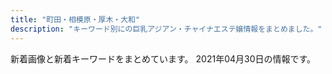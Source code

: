 ```yaml
---
title: "町田・相模原・厚木・大和"
description: "キーワード別にの巨乳アジアン・チャイナエステ嬢情報をまとめました。"
---
```


新着画像と新着キーワードをまとめています。
2021年04月30日の情報です。

<DmmAffiliateIns />
<KeywordTable
  shops={
    [
    {
        "station": "JR\u76f8\u6a21\u539f\u99c5\u5357\u53e3",
        "img_links": [],
        "name": "\u61a9\u3044",
        "keywords": {},
        "url": "http://ikoi.jpn.vin/"
    },
    {
        "keywords": {
            "D": 14,
            "C": 14,
            "E": 7
        },
        "img_links": [
            "http://www.m-en.work/img/tit1.png",
            "http://www.m-en.work/img/tit6.png",
            "http://www.m-en.work/img/slide2-4.jpg",
            "http://www.m-en.work/img/m3.png",
            "http://www.m-en.work/staff/yuki1.jpg",
            "http://www.m-en.work/staff/yuna1.jpg",
            "http://www.m-en.work/img/tit2.png",
            "http://www.m-en.work/img/cp-desc1.png",
            "http://www.m-en.work/staff/miho1.jpg",
            "http://www.m-en.work/img/slide2-3.jpg",
            "http://www.m-en.work/img/m5.png",
            "http://www.m-en.work/img/info.png",
            "http://www.m-en.work/img/cp-ttl.png",
            "http://www.m-en.work/img/m6.png",
            "http://www.m-en.work/img/phone.png",
            "http://www.m-en.work/img/h1.png",
            "http://www.m-en.work/img/m2.png",
            "http://www.m-en.work/img/up.png",
            "http://www.m-en.work/img/tit5.png",
            "http://www.m-en.work/img/slide2-2.jpg",
            "http://www.m-en.work/img/cp-desc1sp.png",
            "http://www.m-en.work/img/tel2.png",
            "http://www.m-en.work/staff/risa1.jpg",
            "http://www.m-en.work/img/m1.png",
            "http://www.m-en.work/staff/kaori1.jpg",
            "http://www.m-en.work/img/slide2-1.jpg",
            "http://www.m-en.work/img/tit3.png",
            "http://www.m-en.work/img/tit4.png",
            "http://www.m-en.work/img/m4.png",
            "http://www.m-en.work/img/open.png"
        ],
        "name": "\u7e01",
        "station": "\u753a\u7530\u99c5\u6771\u53e3",
        "url": "http://www.m-en.work/"
    },
    {
        "url": "http://www.gekiyasu.relax-hp.com/",
        "img_links": [
            "http://www.gekiyasu.relax-hp.com/files/001.jpg",
            "http://www.gekiyasu.relax-hp.com/images/bar-inte.png",
            "http://www.gekiyasu.relax-hp.com/images/info1.jpg",
            "http://www.gekiyasu.relax-hp.com/images/bar-infomation.png",
            "http://www.gekiyasu.relax-hp.com/images/bar-girls.png",
            "http://www.gekiyasu.relax-hp.com/images/info2.jpg",
            "http://www.gekiyasu.relax-hp.com/files/002.jpg",
            "http://www.gekiyasu.relax-hp.com/files/044.jpg",
            "http://www.gekiyasu.relax-hp.com/files/047.jpg",
            "http://www.gekiyasu.relax-hp.com/files/045.jpg",
            "http://www.gekiyasu.relax-hp.com/images/info_text.jpg",
            "http://www.gekiyasu.relax-hp.com/images/girls-bar.png",
            "http://www.gekiyasu.relax-hp.com/images/bar-news.png"
        ],
        "station": "\u5927\u548c\u99c5\u5c0f\u7530\u6025\u53e3",
        "name": "\u6fc0\u5b89\u7f8e\u4eba",
        "keywords": {
            "D": 4,
            "C": 1,
            "86": 1,
            "87": 3,
            "\u30bb\u30af\u30b7\u30fc": 1,
            "85": 1
        }
    },
    {
        "station": "\u76f8\u6a21\u5927\u91ce\u99c5\u6771\u53e3",
        "url": "http://relaxationest.xyz/",
        "img_links": [
            "http://relaxationest.xyz/images/slider/slide3s.png",
            "http://relaxationest.xyz/images/ff.jpg",
            "http://relaxationest.xyz/images/an_2_01.jpg",
            "http://relaxationest.xyz/images/an_1_02.jpg",
            "http://relaxationest.xyz/images/an_5_01.jpg",
            "http://relaxationest.xyz/images/slider/slide2.png",
            "http://relaxationest.xyz/images/index_01.jpg",
            "http://relaxationest.xyz/images/an_5_02.jpg",
            "http://relaxationest.xyz/images/an_6_01.jpg",
            "http://relaxationest.xyz/images/staff_images/cg03.jpg",
            "http://relaxationest.xyz/images/staff_images/cg06.jpg",
            "http://relaxationest.xyz/images/an_3_02.jpg",
            "http://relaxationest.xyz/images/slider/slide3.png",
            "http://relaxationest.xyz/images/an_1_01.jpg",
            "http://relaxationest.xyz/images/an_3_01.jpg",
            "http://relaxationest.xyz/images/staff_images/cg02.jpg",
            "http://relaxationest.xyz/images/staff_images/cg04.jpg",
            "http://relaxationest.xyz/images/an_4_01.jpg",
            "http://relaxationest.xyz/images/an_6_02.jpg",
            "http://relaxationest.xyz/images/slider/slide1.png",
            "http://relaxationest.xyz/images/an_4_02.jpg",
            "http://relaxationest.xyz/images/slider/slide1s.png",
            "http://relaxationest.xyz/images/an_2_02.jpg",
            "http://relaxationest.xyz/images/staff_images/cg05.jpg",
            "http://relaxationest.xyz/images/slider/slide2s.png",
            "http://relaxationest.xyz/images/staff_images/cg01.jpg",
            "http://relaxationest.xyz/images/no.png"
        ],
        "keywords": {
            "E": 3,
            "86": 5,
            "D": 3,
            "87": 1
        },
        "name": "\u3075\u308c\u3042\u3044"
    },
    {
        "name": "Madonna",
        "url": "http://www.talkabout.tokyo/",
        "keywords": {
            "94": 12,
            "F": 12
        },
        "img_links": [
            "http://www.talkabout.tokyo/picture/m-top003.jpg",
            "http://www.talkabout.tokyo/uploads/200605/1-200605091K4J3.jpg",
            "http://www.talkabout.tokyo/uploads/201020/1-20102013422C23.jpg",
            "http://www.talkabout.tokyo/uploads/200605/1-200605091605C6.jpg",
            "http://www.talkabout.tokyo/uploads/210305/1-210305123649457.jpg",
            "http://www.talkabout.tokyo/picture/m-head01.jpg",
            "http://www.talkabout.tokyo/uploads/210305/1-210305123F0503.jpg",
            "http://www.talkabout.tokyo/uploads/210112/1-2101121F230117.jpg",
            "http://www.talkabout.tokyo/picture/call.png",
            "http://www.talkabout.tokyo/uploads/201019/1-20101ZZ3305O.jpg",
            "http://www.talkabout.tokyo/css/m-top04.jpg",
            "http://www.talkabout.tokyo/uploads/200605/1-200605091Q1F0.jpg",
            "http://www.talkabout.tokyo/uploads/201020/1-20102013531a57.jpg",
            "http://www.talkabout.tokyo/uploads/200605/1-200605091635J5.jpg",
            "http://www.talkabout.tokyo/uploads/210112/1-210112163521218.jpg",
            "http://www.talkabout.tokyo/uploads/201019/1-20101ZZ35c62.jpg",
            "http://www.talkabout.tokyo/picture/m-top004.jpg"
        ],
        "station": "\u76f8\u6a21\u5927\u91ce\u99c5\u5317\u53e3"
    },
    {
        "url": "http://xn--cckdr4sjcn.com/",
        "img_links": [
            "http://xn--cckdr4sjcn.com/images/cg01.jpg",
            "http://xn--cckdr4sjcn.com/images/cg05.jpg",
            "http://xn--cckdr4sjcn.com/images/evetop.png",
            "http://xn--cckdr4sjcn.com/images/kan.jpg",
            "http://xn--cckdr4sjcn.com/images/cg13.jpg",
            "http://xn--cckdr4sjcn.com/images/r1.jpg",
            "http://xn--cckdr4sjcn.com/images/cg02.jpg",
            "http://xn--cckdr4sjcn.com/images/r2.jpg",
            "http://xn--cckdr4sjcn.com/images/cg07.jpg",
            "http://xn--cckdr4sjcn.com/images/staff_s.png",
            "http://xn--cckdr4sjcn.com/images/cg11.jpg",
            "http://xn--cckdr4sjcn.com/images/top.png",
            "http://xn--cckdr4sjcn.com/images/cg09.jpg",
            "http://xn--cckdr4sjcn.com/images/cg08.jpg",
            "http://xn--cckdr4sjcn.com/images/cg06.jpg",
            "http://xn--cckdr4sjcn.com/images/cg03.jpg",
            "http://xn--cckdr4sjcn.com/images/cg10.jpg",
            "http://xn--cckdr4sjcn.com/images/r3.jpg",
            "http://xn--cckdr4sjcn.com/images/r4.jpg",
            "http://xn--cckdr4sjcn.com/images/news.png",
            "http://xn--cckdr4sjcn.com/images/cg12.jpg"
        ],
        "keywords": {
            "86": 33,
            "D": 24,
            "C": 3,
            "E": 6
        },
        "station": "\u5927\u548c\u99c5\u5357\u53e3",
        "name": "\u6021\u697d-\u30a4\u30e9\u30af-"
    },
    {
        "name": "HIMAWARI",
        "url": "http://aroma-himawari.com/",
        "img_links": [
            "http://aroma-himawari.com/img/girl/pickup/pickup-2.jpg",
            "http://aroma-himawari.com/img/girl/list/square-6.jpg",
            "http://aroma-himawari.com/img/girl/list/square-3.jpg",
            "http://aroma-himawari.com/img/material/shiatsu-6.jpg",
            "http://aroma-himawari.com/img/material/elegant-4.jpg",
            "http://aroma-himawari.com/img/girl/list/square-7.jpg",
            "http://aroma-himawari.com/img/girl/extra/staff-4-1.jpg",
            "http://aroma-himawari.com/img/girl/extra/staff-2-2.jpg",
            "http://aroma-himawari.com/img/material/elegant-13.jpg",
            "http://aroma-himawari.com/img/material/arrow_next.png",
            "http://aroma-himawari.com/img/material/elegant-1.jpg",
            "http://aroma-himawari.com/img/girl/extra/staff-6-2.jpg",
            "http://aroma-himawari.com/img/girl/extra/staff-7-1.jpg",
            "http://aroma-himawari.com/img/material/elegant-18.jpg",
            "https://abs.twimg.com/emoji/v2/72x72/1f530.png",
            "http://aroma-himawari.com/img/girl/list/staff-7.jpg",
            "http://aroma-himawari.com/img/girl/extra/staff-7-0.jpg",
            "http://aroma-himawari.com/img/material/elegant-9.jpg",
            "http://aroma-himawari.com/img/material/elegant-2.jpg",
            "http://aroma-himawari.com/img/girl/list/staff-4.jpg",
            "http://aroma-himawari.com/img/girl/extra/staff-5-1.jpg",
            "http://aroma-himawari.com/img/material/elegant-3.jpg",
            "http://aroma-himawari.com/img/girl/list/staff-6.jpg",
            "http://aroma-himawari.com/img/girl/extra/staff-4-3.jpg",
            "http://aroma-himawari.com/img/girl/pickup/pickup-7.jpg",
            "http://aroma-himawari.com/img/material/elegant-7.jpg",
            "http://aroma-himawari.com/img/material/elegant-15.jpg",
            "http://aroma-himawari.com/img/girl/extra/staff-1-0.jpg",
            "http://aroma-himawari.com/img/girl/extra/staff-3-1.jpg",
            "http://aroma-himawari.com/img/girl/extra/staff-6-1.jpg",
            "http://aroma-himawari.com/img/girl/extra/staff-5-3.jpg",
            "http://aroma-himawari.com/img/girl/list/staff-1.jpg",
            "http://aroma-himawari.com/img/material/shiatsu-1.jpg",
            "http://aroma-himawari.com/img/girl/extra/staff-3-0.jpg",
            "http://aroma-himawari.com/img/girl/extra/staff-3-3.jpg",
            "http://aroma-himawari.com/img/girl/list/staff-2.jpg",
            "http://aroma-himawari.com/img/material/elegant-12.jpg",
            "http://aroma-himawari.com/img/material/elegant-14.jpg",
            "http://aroma-himawari.com/img/material/arrow_prev.png",
            "http://aroma-himawari.com/img/material/elegant-16.jpg",
            "http://aroma-himawari.com/img/girl/extra/staff-2-0.jpg",
            "http://aroma-himawari.com/img/material/elegant-6.jpg",
            "http://aroma-himawari.com/img/girl/list/square-5.jpg",
            "http://aroma-himawari.com/img/girl/extra/staff-4-2.jpg",
            "http://aroma-himawari.com/img/girl/extra/staff-7-2.jpg",
            "http://aroma-himawari.com/img/girl/extra/staff-7-3.jpg",
            "http://aroma-himawari.com/img/girl/extra/staff-1-2.jpg",
            "http://aroma-himawari.com/img/girl/list/square-4.jpg",
            "http://aroma-himawari.com/img/material/elegant-5.jpg",
            "http://aroma-himawari.com/img/girl/extra/staff-6-0.jpg",
            "http://aroma-himawari.com/img/girl/pickup/pickup-6.jpg",
            "http://aroma-himawari.com/img/girl/pickup/pickup-3.jpg",
            "http://aroma-himawari.com/img/girl/pickup/pickup-4.jpg",
            "http://aroma-himawari.com/img/material/elegant-17.jpg",
            "http://aroma-himawari.com/img/girl/extra/staff-5-0.jpg",
            "http://aroma-himawari.com/img/material/elegant-19.jpg",
            "http://aroma-himawari.com/img/girl/extra/staff-1-1.jpg",
            "http://aroma-himawari.com/img/girl/list/square-2.jpg",
            "http://aroma-himawari.com/img/girl/extra/staff-2-1.jpg",
            "http://aroma-himawari.com/img/girl/extra/staff-2-3.jpg",
            "http://aroma-himawari.com/img/girl/extra/staff-4-0.jpg",
            "http://aroma-himawari.com/img/material/shiatsu-5.jpg",
            "http://aroma-himawari.com/img/girl/pickup/pickup-1.jpg",
            "http://aroma-himawari.com/img/material/elegant-10.jpg",
            "http://aroma-himawari.com/img/girl/extra/staff-1-3.jpg",
            "http://aroma-himawari.com/img/girl/list/staff-3.jpg",
            "http://aroma-himawari.com/img/girl/list/staff-5.jpg",
            "http://aroma-himawari.com/img/material/elegant-8.jpg",
            "http://aroma-himawari.com/img/girl/extra/staff-3-2.jpg",
            "http://aroma-himawari.com/img/girl/list/square-1.jpg",
            "http://aroma-himawari.com/img/material/elegant-11.jpg",
            "http://aroma-himawari.com/img/girl/extra/staff-5-2.jpg"
        ],
        "keywords": {},
        "station": "JR\u753a\u7530\u99c5\u5317\u53e3"
    },
    {
        "name": "\u591c\u685c",
        "url": "http://www.yozakura-aroma.xyz/",
        "keywords": {},
        "station": "\u6d77\u8001\u540d\u99c5\u6771\u53e3",
        "img_links": [
            "http://www.yozakura-aroma.xyz/images/1.jpg",
            "http://www.yozakura-aroma.xyz/images/shop/rl1.jpg",
            "http://www.yozakura-aroma.xyz/images/7a.jpg",
            "http://www.yozakura-aroma.xyz/images/staff/hidomi.png",
            "http://www.yozakura-aroma.xyz/images/shop/rl3.jpg",
            "http://www.yozakura-aroma.xyz/images/index-skr_16.jpg",
            "http://www.yozakura-aroma.xyz/images/nav/nav-t-sta.jpg",
            "http://www.yozakura-aroma.xyz/images/index-rin_04.jpg",
            "http://www.yozakura-aroma.xyz/images/index-rin_02.jpg",
            "http://www.yozakura-aroma.xyz/images/staff/ami.jpg",
            "http://www.yozakura-aroma.xyz/images/3.jpg",
            "http://www.yozakura-aroma.xyz/images/13.png",
            "http://www.yozakura-aroma.xyz/images/sys5.jpg",
            "http://www.yozakura-aroma.xyz/images/13.jpg",
            "http://www.yozakura-aroma.xyz/images/527385908605281370.jpg",
            "http://www.yozakura-aroma.xyz/images/nav/nav-t-sys.jpg",
            "http://www.yozakura-aroma.xyz/images/staff/meijia.jpg",
            "http://www.yozakura-aroma.xyz/images/nav/nav-t-job.jpg",
            "http://www.yozakura-aroma.xyz/images/rina.png"
        ]
    },
    {
        "station": "\u5c0f\u7530\u6025\u76f8\u6a21\u539f\u99c5\u5317\u53e3",
        "img_links": [
            "http://sh-firstclass.work/uploads/210326/1-21032613415C17.jpg",
            "http://sh-firstclass.work/templets/default/picture/home.png",
            "http://sh-firstclass.work/uploads/210326/1-210326134040231.jpg",
            "http://sh-firstclass.work/uploads/210326/1-210326134000921.jpg",
            "http://sh-firstclass.work/uploads/210326/1-210326134231563.jpg",
            "http://sh-firstclass.work/uploads/210326/1-2103261343161B.jpg",
            "http://sh-firstclass.work/uploads/210326/1-210326133951633.jpg",
            "http://sh-firstclass.work/uploads/210326/1-21032613400NV.jpg",
            "http://sh-firstclass.work/uploads/210326/1-21032613414Q62.jpg",
            "http://sh-firstclass.work/templets/default/picture/therapis.png",
            "http://sh-firstclass.work/uploads/210326/1-21032613404NO.jpg",
            "http://sh-firstclass.work/uploads/210326/1-210326134121J8.jpg",
            "http://sh-firstclass.work/uploads/210326/1-2103261343092Q.jpg",
            "http://sh-firstclass.work/uploads/210326/1-210326134104H6.jpg",
            "http://sh-firstclass.work/uploads/210326/1-210326134113Z6.jpg",
            "http://sh-firstclass.work/uploads/210326/1-21032613413cB.jpg",
            "http://sh-firstclass.work/uploads/210326/1-2103261342231O.jpg",
            "http://sh-firstclass.work/uploads/210326/1-210326134213528.jpg",
            "http://sh-firstclass.work/uploads/210326/1-210326134033351.jpg",
            "http://sh-firstclass.work/uploads/210326/1-210326134301944.jpg"
        ],
        "name": "FIRST CLASS",
        "url": "http://sh-firstclass.work/",
        "keywords": {
            "\u304a\u3063\u3071\u3044": 2,
            "\u4e73": 2
        }
    },
    {
        "name": "\u30ec\u30e2\u30f3",
        "img_links": [
            "http://ichijiku.work/static/picture/nav05.png",
            "http://ichijiku.work/uploads/210424/1-210424151310C5.jpg",
            "http://ichijiku.work/uploads/200904/1-200Z4103035194.jpg",
            "http://ichijiku.work/static/picture/nav02.png",
            "http://ichijiku.work/static/picture/nav03.png",
            "http://ichijiku.work/static/picture/m-head03.png",
            "http://ichijiku.work/static/picture/nav04.png",
            "http://ichijiku.work/static/picture/sp-tel.png",
            "http://ichijiku.work/static/picture/sp-qizu.png",
            "http://ichijiku.work/uploads/201218/1-20121Q30630462.jpg",
            "http://ichijiku.work/static/picture/nav06.png",
            "http://ichijiku.work/uploads/200912/1-200912102620419.jpg",
            "http://ichijiku.work/uploads/210303/1-21030312445U46.jpg",
            "http://ichijiku.work/static/picture/m-top02.png",
            "http://ichijiku.work/static/picture/m-top04.png",
            "http://ichijiku.work/uploads/210315/1-2103150UI2D9.jpg",
            "http://ichijiku.work/static/picture/nav01.png",
            "http://ichijiku.work/static/picture/m-top03.png",
            "http://ichijiku.work/uploads/210315/1-2103150UG0114.jpg",
            "http://ichijiku.work/uploads/200904/1-200Z410325X00.jpg"
        ],
        "url": "http://ichijiku.work/",
        "keywords": {
            "D": 3,
            "H": 1,
            "85": 3,
            "87": 1,
            "86": 2,
            "C": 2,
            "88": 1,
            "E": 1,
            "89": 1
        },
        "station": "\u672c\u539a\u6728\u99c5\u5317\u53e3"
    },
    {
        "url": "http://piutyor.xyz/",
        "name": "\u30b8\u30e3\u30b9\u30df\u30f3",
        "img_links": [
            "http://piutyor.xyz/uploads/210417/1-21041F9425Y96.jpg",
            "http://piutyor.xyz/images/bannar01.png",
            "http://piutyor.xyz/static/picture/top-right03.png",
            "http://piutyor.xyz/static/picture/nav-004.png",
            "http://piutyor.xyz/static/picture/nav-001.png",
            "http://piutyor.xyz/static/picture/nav-002.png",
            "http://piutyor.xyz/static/picture/tel.png",
            "http://piutyor.xyz/static/picture/nav-003.png",
            "http://piutyor.xyz/static/picture/nav-005.png",
            "http://piutyor.xyz/images/bannar02.png",
            "http://piutyor.xyz/static/picture/nav-006.png",
            "http://piutyor.xyz/uploads/210417/1-21041G0043bS.jpg",
            "http://piutyor.xyz/static/picture/baner.jpg",
            "http://piutyor.xyz/static/picture/top-right001.png",
            "http://piutyor.xyz/static/picture/cam02.jpg"
        ],
        "keywords": {
            "88": 1,
            "D": 1,
            "86": 1,
            "C": 1,
            "\u4e73": 1
        },
        "station": "\u672c\u539a\u6728\u99c5\u5317\u53e3"
    },
    {
        "keywords": {},
        "name": "\u30ed\u30fc\u30ba",
        "station": "\u672c\u539a\u6728\u99c5\u5317\u53e3",
        "url": "http://rose.este88.com/",
        "img_links": [
            "http://rose.este88.com/images/new.jpg",
            "http://rose.este88.com/girls/momo1.jpg",
            "http://rose.este88.com/girls/reko1.jpg",
            "http://rose.este88.com/images/s_news.png",
            "http://rose.este88.com/girls/yuki1.jpg",
            "http://rose.este88.com/images/s_staff.png",
            "http://rose.este88.com/girls/ana1.jpg",
            "http://rose.este88.com/images/top.png",
            "http://rose.este88.com/girls/yuyu1.jpg"
        ]
    },
    {
        "keywords": {
            "E": 1,
            "89": 2,
            "D": 1,
            "C": 1,
            "87": 1
        },
        "name": "Miss Spa",
        "url": "http://koukoku.xyz/miss/",
        "station": "\u672c\u539a\u6728\u99c5\u5357\u53e3",
        "img_links": [
            "http://koukoku.xyz/miss/css/top01.jpg",
            "http://koukoku.xyz/miss/css/nav/nav-006.png",
            "http://koukoku.xyz/miss/css/staff/staff02-a.jpg",
            "http://koukoku.xyz/miss/css/nav/nav-005.png",
            "http://koukoku.xyz/miss/css/staff/staff03-a.jpg",
            "http://koukoku.xyz/miss/css/staff/staff01-a.jpg",
            "http://koukoku.xyz/miss/css/tel.png",
            "http://koukoku.xyz/miss/css/nav/nav-002.png",
            "http://koukoku.xyz/miss/css/nav/nav-004.png",
            "http://koukoku.xyz/miss/css/nav/nav-003.png",
            "http://koukoku.xyz/miss/css/nav/nav-001.png"
        ]
    },
    {
        "name": "\u723d\u5feb",
        "img_links": [
            "http://soukai55.com/images/gallery/gallery_a.jpg",
            "http://soukai55.com/images/gallery/gallery_4.jpg",
            "http://soukai55.com/images/staff_image/staff_04.jpg",
            "http://soukai55.com/images/gallery/gallery_c.jpg",
            "http://soukai55.com/images/home/indnx_sale.png",
            "http://soukai55.com/images/gallery/gallery_3.jpg",
            "http://soukai55.com/images/top/top_01.jpg",
            "http://soukai55.com/images/top/top_04.jpg",
            "http://soukai55.com/images/staff_image/staff_01.jpg",
            "http://soukai55.com/images/gallery/gallery_1.jpg",
            "http://soukai55.com/images/gallery/gallery_d.jpg",
            "http://soukai55.com/images/index_btm.jpg",
            "http://soukai55.com/images/staff_image/staff_05.jpg",
            "http://soukai55.com/images/flash_a.jpg",
            "http://soukai55.com/images/home/indnx_phone.jpg",
            "http://soukai55.com/images/top/top_03.jpg",
            "http://soukai55.com/images/staff_image/staff_02.jpg",
            "http://soukai55.com/images/top/top_06.jpg",
            "http://soukai55.com/images/home/top.jpg",
            "http://soukai55.com/images/gallery/gallery_b.jpg",
            "http://soukai55.com/images/home/indnx_re.jpg",
            "http://soukai55.com/images/flash_b.jpg",
            "http://soukai55.com/images/top/top_08.png",
            "http://soukai55.com/images/home/indnx_qr.jpg",
            "http://soukai55.com/images/gallery/gallery_2.jpg",
            "http://soukai55.com/images/staff_image/staff_03.jpg",
            "http://soukai55.com/images/top/top_05.jpg",
            "http://soukai55.com/images/top/top_02.jpg"
        ],
        "url": "http://soukai55.com/",
        "keywords": {},
        "station": "\u5927\u548c\u99c5\u5317\u53e3"
    },
    {
        "url": "http://wuraralu.xyz/",
        "img_links": [
            "http://wuraralu.xyz/static/picture/room1.jpg",
            "http://wuraralu.xyz/static/picture/news.png",
            "http://wuraralu.xyz/static/picture/room2.jpg",
            "http://wuraralu.xyz/static/picture/s3.jpg",
            "http://wuraralu.xyz/static/picture/room4.jpg",
            "http://wuraralu.xyz/uploads/210419/1-2104191613213I.jpg",
            "http://wuraralu.xyz/static/picture/s_staff.png",
            "http://wuraralu.xyz/uploads/210419/1-210419161230J4.jpg",
            "http://wuraralu.xyz/static/picture/s1.jpg",
            "http://wuraralu.xyz/static/picture/room3.jpg",
            "http://wuraralu.xyz/static/picture/top.png",
            "http://wuraralu.xyz/uploads/210419/1-210419161210I4.jpg",
            "http://wuraralu.xyz/static/picture/mobile.jpg"
        ],
        "keywords": {},
        "name": "\u30e6\u30ea\u30ab",
        "station": "\u5c0f\u7530\u6025\u76f8\u6a21\u539f\u99c5\u5357\u53e3"
    },
    {
        "keywords": {},
        "station": "\u672c\u539a\u6728\u99c5\u6771\u53e3",
        "img_links": [
            "http://www.crossi.xyz/uploads/191217/1-19121F95I5240.jpg",
            "http://www.crossi.xyz/uploads/191122/1-191122162430591.jpg",
            "http://www.crossi.xyz/uploads/210111/1-2101111429551G.jpg",
            "http://www.crossi.xyz/uploads/191217/1-19121F95615334.jpg",
            "http://www.crossi.xyz/uploads/200529/1-2005291A543193.jpg",
            "http://www.crossi.xyz/uploads/190920/1-1Z920134SY60.jpg",
            "http://www.crossi.xyz/uploads/200907/1-200ZG41K4546.jpg",
            "http://www.crossi.xyz/uploads/200403/1-200403124524956.jpg",
            "http://www.crossi.xyz/uploads/201127/1-20112G53930U0.jpg",
            "http://www.crossi.xyz/uploads/210111/1-210111143025433.jpg",
            "http://www.crossi.xyz/uploads/allimg/180801/1-1PP1091925J2.jpg",
            "http://www.crossi.xyz/templets/default/picture/tt.jpg",
            "http://www.crossi.xyz/templets/default/picture/int1.png",
            "http://www.crossi.xyz/uploads/201102/1-201102150J3926.jpg",
            "http://www.crossi.xyz/uploads/180905/1-1PZ515095RN.jpg",
            "http://www.crossi.xyz/uploads/200706/1-200F6134600642.jpg",
            "http://www.crossi.xyz/templets/default/picture/news.jpg",
            "http://www.crossi.xyz/uploads/201228/1-20122Q41943338.jpg",
            "http://www.crossi.xyz/uploads/200907/1-200ZG41P4318.jpg",
            "http://www.crossi.xyz/uploads/210325/1-210325125H1R5.jpg",
            "http://www.crossi.xyz/uploads/191106/1-191106100051532.jpg",
            "http://www.crossi.xyz/uploads/201127/1-20112G53913193.jpg",
            "http://www.crossi.xyz/uploads/201202/1-201202124933147.jpg",
            "http://www.crossi.xyz/uploads/190920/1-1Z920134ZW29.jpg",
            "http://www.crossi.xyz/uploads/201202/1-201202124950B1.jpg",
            "http://www.crossi.xyz/uploads/200612/1-200612160U52W.jpg",
            "http://www.crossi.xyz/uploads/200706/1-200F613453VR.jpg",
            "http://www.crossi.xyz/uploads/201102/1-201102150K9453.jpg",
            "http://www.crossi.xyz/uploads/191016/1-191016134K2213.jpg",
            "http://www.crossi.xyz/uploads/190925/1-1Z925145924H3.jpg",
            "http://www.crossi.xyz/templets/default/picture/rec1.png",
            "http://www.crossi.xyz/uploads/201228/1-20122Q4191LP.jpg",
            "http://www.crossi.xyz/uploads/200403/1-200403124533327.jpg",
            "http://www.crossi.xyz/uploads/190925/1-1Z9251500315P.jpg",
            "http://www.crossi.xyz/uploads/200612/1-200612160S0B8.jpg",
            "http://www.crossi.xyz/templets/default/picture/interior_t.jpg",
            "http://www.crossi.xyz/uploads/180906/1-1PZ60934021N.jpg",
            "http://www.crossi.xyz/templets/default/picture/staff_t.jpg",
            "http://www.crossi.xyz/uploads/210325/1-210325125I5218.jpg",
            "http://www.crossi.xyz/uploads/190920/1-1Z920134U1939.jpg",
            "http://www.crossi.xyz/uploads/allimg/180731/1-1PI1145244194.jpg",
            "http://www.crossi.xyz/uploads/200529/1-2005291A551629.jpg"
        ],
        "name": "\u30d4\u30e5\u30a2\u30cf\u30fc\u30c8",
        "url": "http://www.crossi.xyz/"
    },
    {
        "img_links": [
            "http://massage-relax.info/images/cg03.jpg",
            "http://massage-relax.info/images/tel.png",
            "http://massage-relax.info/images/cg08.jpg",
            "http://massage-relax.info/images/nav-002.png",
            "http://massage-relax.info/images/nav-006.png",
            "http://massage-relax.info/images/cg05.jpg",
            "http://massage-relax.info/images/nav-005.png",
            "http://massage-relax.info/images/cg04.jpg",
            "http://massage-relax.info/images/no.png",
            "http://massage-relax.info/images/cg01.jpg",
            "http://massage-relax.info/images/cg06.jpg",
            "http://massage-relax.info/images/nav-004.png",
            "http://massage-relax.info/images/nav-001.png",
            "http://massage-relax.info/images/cg02.jpg",
            "http://massage-relax.info/images/nav-003.png",
            "http://massage-relax.info/images/top001.png"
        ],
        "name": "\u767d\u306e\u604b\u4eba",
        "keywords": {
            "86": 7,
            "E": 4,
            "D": 3
        },
        "station": "\u4e2d\u592e\u6797\u9593\u99c5\u5317\u53e3",
        "url": "http://massage-relax.info/"
    },
    {
        "station": "\u76f8\u6a21\u5927\u91ce\u99c5\u5357\u53e3",
        "keywords": {
            "83": 3,
            "85": 3,
            "C": 17,
            "D": 6,
            "86": 6
        },
        "url": "http://en-massage.work/",
        "img_links": [
            "http://en-massage.work/img/bottom.png",
            "http://en-massage.work/sp/img/t-s.jpg",
            "http://en-massage.work/sp/img/sta7.jpg",
            "http://en-massage.work/img/sta8.jpg",
            "http://en-massage.work/sp/img/t-o.jpg",
            "http://en-massage.work/sp/img/t-r.jpg",
            "http://en-massage.work/sp/img/pickupsize7.jpg",
            "http://en-massage.work/sp/img/tit.jpg",
            "http://en-massage.work/img/pickupsize7.jpg",
            "http://en-massage.work/sp/img/pc.jpg",
            "http://en-massage.work/sp/img/pic.jpg",
            "http://en-massage.work/sp/img/add.jpg",
            "http://en-massage.work/sp/img/sta6.jpg",
            "http://en-massage.work/sp/img/time.jpg",
            "http://en-massage.work/img/sta2.jpg",
            "http://en-massage.work/sp/img/t-a.jpg",
            "http://en-massage.work/img/pickupsize2.jpg",
            "http://en-massage.work/sp/img/pickupsize2.jpg",
            "http://en-massage.work/sp/img/pickupsize8.jpg",
            "http://en-massage.work/sp/img/tel.jpg",
            "http://en-massage.work/img/bottom2.png",
            "http://en-massage.work/sp/img/sta2.jpg",
            "http://en-massage.work/img/pickupsize8.jpg",
            "http://en-massage.work/sp/img/botton.jpg",
            "http://en-massage.work/sp/img/t-t.jpg",
            "http://en-massage.work/img/enent.jpg",
            "http://en-massage.work/img/st6.jpg",
            "http://en-massage.work/img/sta6.jpg",
            "http://en-massage.work/sp/img/info.jpg",
            "http://en-massage.work/img/haed.png",
            "http://en-massage.work/img/st7.jpg",
            "http://en-massage.work/sp/img/sys.jpg",
            "http://en-massage.work/img/pickupsize6.jpg",
            "http://en-massage.work/sp/img/pickupsize6.jpg",
            "http://en-massage.work/sp/img/sta8.jpg",
            "http://en-massage.work/img/st8.jpg",
            "http://en-massage.work/img/sta7.jpg",
            "http://en-massage.work/sp/img/cam.jpg",
            "http://en-massage.work/img/nost.jpg",
            "http://en-massage.work/img/st2.jpg"
        ],
        "name": "\u7e01"
    },
    {
        "url": "http://hitlyiopm.xyz/",
        "keywords": {
            "89": 5,
            "D": 6,
            "86": 1
        },
        "img_links": [
            "http://hitlyiopm.xyz/picture/m-top02.jpg",
            "http://hitlyiopm.xyz/uploads/201226/1-201226151234C4.jpg",
            "http://hitlyiopm.xyz/uploads/201021/1-2010211235033D.jpg",
            "http://hitlyiopm.xyz/uploads/201021/1-20102112353H51.jpg",
            "http://hitlyiopm.xyz/uploads/210215/1-2102150AJ5306.jpg",
            "http://hitlyiopm.xyz/uploads/201021/1-201021123520249.jpg",
            "http://hitlyiopm.xyz/picture/nav-003.jpg",
            "http://hitlyiopm.xyz/uploads/201021/1-20102112344O57.jpg",
            "http://hitlyiopm.xyz/picture/nav-006.jpg",
            "http://hitlyiopm.xyz/picture/m-top03.jpg",
            "http://hitlyiopm.xyz/picture/nav-002.jpg",
            "http://hitlyiopm.xyz/picture/nav-001.jpg",
            "http://hitlyiopm.xyz/picture/nav-005.jpg",
            "http://hitlyiopm.xyz/picture/m-top05.jpg",
            "http://hitlyiopm.xyz/picture/m-head01.jpg",
            "http://hitlyiopm.xyz/picture/nav-004.jpg",
            "http://hitlyiopm.xyz/picture/c-01.jpg"
        ],
        "station": "\u5c0f\u7530\u6025\u76f8\u6a21\u539f\u99c5\u5357\u53e3",
        "name": "Tiara"
    },
    {
        "station": "\u76f8\u6a21\u5927\u91ce\u99c5\u5357\u53e3",
        "url": "https://mitsu.iest.info/",
        "img_links": [],
        "name": "\u871c\u30fb\u307f\u3064",
        "keywords": {}
    },
    {
        "name": "\u9e97\u30fb\u3046\u3089\u3089",
        "img_links": [],
        "keywords": {},
        "url": "https://urara.xyz.mn/",
        "station": "\u4e2d\u592e\u6797\u9593\u99c5\u5357\u53e3"
    },
    {
        "station": "\u5c0f\u7530\u6025\u76f8\u6a21\u539f\u99c5\u5357\u53e3",
        "keywords": {
            "89": 1,
            "95": 1,
            "F": 1,
            "\u4e73": 2,
            "94": 1,
            "\u5de8\u4e73": 2
        },
        "name": "\u3075\u308f\u3075\u308f",
        "url": "http://www.relax-fuwafuwa.cn/",
        "img_links": [
            "http://www.relax-fuwafuwa.cn/Public/Reception/picture/1.png",
            "http://www.relax-fuwafuwa.cn/Public/Reception/picture/massage1.png",
            "http://www.relax-fuwafuwa.cn/Public/Reception/picture/biaoti.jpg",
            "http://www.relax-fuwafuwa.cn/Public/Reception/picture/s_massage.png",
            "http://www.relax-fuwafuwa.cn/Public/Reception/picture/news.png",
            "http://www.relax-fuwafuwa.cn/Public/Reception/picture/2.png",
            "http://www.relax-fuwafuwa.cn/Public/Reception/picture/s_staff.png",
            "http://www.relax-fuwafuwa.cn/ueditor/php/upload/image/20210423/1619142075623254.jpeg",
            "http://www.relax-fuwafuwa.cn/ueditor/php/upload/image/20171213/1513161912109916.jpg",
            "http://www.relax-fuwafuwa.cn/Public/Reception/picture/nei_bj3.jpg",
            "http://www.relax-fuwafuwa.cn/Public/Reception/picture/nei3.jpg",
            "http://www.relax-fuwafuwa.cn/Public/Reception/picture/nei5.jpg",
            "http://www.relax-fuwafuwa.cn/Public/Reception/picture/staff1.jpg",
            "http://www.relax-fuwafuwa.cn/Public/Reception/picture/top.png"
        ]
    },
    {
        "keywords": {
            "91": 8,
            "86": 8,
            "87": 48,
            "D": 56,
            "F": 8
        },
        "img_links": [
            "http://www.kango.esjp.site/images/s_message.png",
            "http://www.kango.esjp.site/photo_news/upimg/823325fc86c10c020c_1.jpg",
            "http://www.kango.esjp.site/photo_news/upimg/17682600e4bcd51ffa_1.jpg",
            "http://www.kango.esjp.site/images/m2.jpg",
            "http://www.kango.esjp.site/files/006.jpg",
            "http://www.kango.esjp.site/photo_news/upimg/39554605bf529a8f24_0.jpg",
            "http://www.kango.esjp.site/photo_news/upimg/77484602b44c479ef3_1.jpg",
            "http://www.kango.esjp.site/photo_news/upimg/823325fc86c10c020c_0.jpg",
            "http://www.kango.esjp.site/photo_news/upimg/39554605bf529a8f24_1.jpg",
            "http://www.kango.esjp.site/files/010.jpg",
            "http://www.kango.esjp.site/photo_news/upimg/471305ff8085124538_0.jpg",
            "http://www.kango.esjp.site/photo_news/upimg/777656073e2e7aa1d3_0.jpg",
            "http://www.kango.esjp.site/photo_news/upimg/89683608bbb5b74414_1.jpg",
            "http://www.kango.esjp.site/photo_news/upimg/35280601cc9cb87675_1.jpg",
            "http://www.kango.esjp.site/photo_news/upimg/17584604afb82a3719_0.jpg",
            "http://www.kango.esjp.site/images/m6.jpg",
            "http://www.kango.esjp.site/photo_news/upimg/17682600e4bcd51ffa_0.jpg",
            "http://www.kango.esjp.site/images/m4.jpg",
            "http://www.kango.esjp.site/files/001.jpg",
            "http://www.kango.esjp.site/photo_news/upimg/471305ff8085124538_1.jpg",
            "http://www.kango.esjp.site/files/009.jpg",
            "http://www.kango.esjp.site/files/011.jpg",
            "http://www.kango.esjp.site/images/slider-img001.jpg",
            "http://www.kango.esjp.site/images/s_news.png",
            "http://www.kango.esjp.site/photo_news/upimg/132605fdafb9c74d66_0.jpg",
            "http://www.kango.esjp.site/images/slider-img002.jpg",
            "http://www.kango.esjp.site/photo_news/upimg/769706042112a497f7_0.jpg",
            "http://www.kango.esjp.site/images/m1.jpg",
            "http://www.kango.esjp.site/images/s_top_therapist.png",
            "http://www.kango.esjp.site/photo_news/upimg/35280601cc9cb87675_0.jpg",
            "http://www.kango.esjp.site/images/s_pickup.png",
            "http://www.kango.esjp.site/files/008.jpg",
            "http://www.kango.esjp.site/photo_news/upimg/769706042112a497f7_1.jpg",
            "http://www.kango.esjp.site/photo_news/upimg/132605fdafb9c74d66_1.jpg",
            "http://www.kango.esjp.site/photo_news/upimg/17584604afb82a3719_1.jpg",
            "http://www.kango.esjp.site/photo_news/upimg/77484602b44c479ef3_0.jpg",
            "http://www.kango.esjp.site/photo_news/upimg/89683608bbb5b74414_0.jpg",
            "http://www.kango.esjp.site/photo_news/upimg/777656073e2e7aa1d3_1.jpg",
            "http://www.kango.esjp.site/images/m3.jpg",
            "http://www.kango.esjp.site/files/007.jpg",
            "http://www.kango.esjp.site/files/005.jpg"
        ],
        "url": "http://www.kango.esjp.site/",
        "station": "JR\u76f8\u6a21\u539f\u99c5\u5357\u53e3",
        "name": "\u82b1\u9b41\uff5e\u304a\u3044\u3089\u3093\uff5e"
    },
    {
        "img_links": [
            "http://soapaqzmn.xyz/uploads/210428/1-21042QK35b45.jpg",
            "http://soapaqzmn.xyz/picture/evetop.png",
            "http://soapaqzmn.xyz/uploads/210201/1-210201103Q0523.jpg",
            "http://soapaqzmn.xyz/uploads/210201/1-21020110542c38.jpg",
            "http://soapaqzmn.xyz/picture/news.png",
            "http://soapaqzmn.xyz/picture/staff_s.png",
            "http://soapaqzmn.xyz/uploads/210428/1-21042QK42K06.jpg",
            "http://soapaqzmn.xyz/uploads/201222/1-20122210352a24.jpg",
            "http://soapaqzmn.xyz/uploads/201222/1-201222103513628.jpg",
            "http://soapaqzmn.xyz/picture/top.png"
        ],
        "keywords": {
            "D": 4,
            "C": 2,
            "86": 2,
            "85": 4
        },
        "name": "Tiara\uff5e\u30c6\u30a3\u30a2\u30e9\uff5e",
        "url": "http://soapaqzmn.xyz/",
        "station": "\u5357\u6797\u9593\u99c5\u897f\u53e3"
    },
    {
        "name": "\u30d9\u30d3\u30fc",
        "station": "\u76f8\u6a21\u5927\u91ce\u99c5\u5357\u53e3",
        "keywords": {
            "D": 9,
            "\u5de8\u4e73": 1,
            "90": 1,
            "86": 4,
            "87": 5,
            "\u4e73": 1,
            "E": 1
        },
        "img_links": [
            "http://www.baby.esjp.info/files/047.jpg",
            "http://www.baby.esjp.info/files/045.jpg",
            "http://www.baby.esjp.info/images/shop/shop03.jpg",
            "http://www.baby.esjp.info/images/shop/shop01.jpg",
            "http://www.baby.esjp.info/images/tit-infor.png",
            "http://www.baby.esjp.info/files/048.jpg",
            "http://www.baby.esjp.info/files/050.jpg",
            "http://www.baby.esjp.info/images/top_sche.png",
            "http://www.baby.esjp.info/files/053.jpg",
            "http://www.baby.esjp.info/files/054.jpg",
            "http://www.baby.esjp.info/images/shop/shop02.jpg",
            "http://www.baby.esjp.info/files/050-02.jpg",
            "http://www.baby.esjp.info/files/047-02.jpg",
            "http://www.baby.esjp.info/images/mobile.png",
            "http://www.baby.esjp.info/images/girl-z1.jpg",
            "http://www.baby.esjp.info/files/054-02.jpg",
            "http://www.baby.esjp.info/images/staff_line.png",
            "http://www.baby.esjp.info/files/038-02.jpg",
            "http://www.baby.esjp.info/images/infor.png",
            "http://www.baby.esjp.info/files/052.jpg",
            "http://www.baby.esjp.info/files/038.jpg",
            "http://www.baby.esjp.info/files/053-02.jpg",
            "http://www.baby.esjp.info/files/049-02.jpg",
            "http://www.baby.esjp.info/images/shop/shop04.jpg",
            "http://www.baby.esjp.info/files/049.jpg",
            "http://www.baby.esjp.info/images/bj3.png",
            "http://www.baby.esjp.info/images/link_line.png",
            "http://www.baby.esjp.info/files/051.jpg",
            "http://www.baby.esjp.info/files/045-02.jpg",
            "http://www.baby.esjp.info/files/051-02.jpg",
            "http://www.baby.esjp.info/files/052-02.jpg",
            "http://www.baby.esjp.info/files/048-02.jpg",
            "http://www.baby.esjp.info/images/top.png",
            "http://www.baby.esjp.info/images/girl-z2.jpg"
        ],
        "url": "http://www.baby.esjp.info/"
    },
    {
        "img_links": [
            "http://www.esperana.xyz/images/index_12.png",
            "http://www.esperana.xyz/images/staff_08.png",
            "http://www.esperana.xyz/images/index_06.png",
            "http://www.esperana.xyz/images/index_04.png",
            "http://www.esperana.xyz/staff/3.jpg",
            "http://www.esperana.xyz/staff/4.jpg",
            "http://www.esperana.xyz/images/index_05.png",
            "http://www.esperana.xyz/images/index_07.png",
            "http://www.esperana.xyz/staff/1.jpg",
            "http://www.esperana.xyz/images/index_10.png",
            "http://www.esperana.xyz/images/index_08.png",
            "http://www.esperana.xyz/staff/junbi.jpg"
        ],
        "keywords": {},
        "name": "\u30a8\u30b9\u30da\u30e9\u30f3\u30b5",
        "url": "http://www.esperana.xyz/",
        "station": "\u5927\u548c\u99c5\u5357\u53e3"
    },
    {
        "img_links": [
            "https://koi.reraku.work/images/ntop5.jpg",
            "https://koi.reraku.work/images/ntop2.jpg",
            "https://koi.reraku.work/photos/sites/25/2020/09/202009030922489.jpg",
            "https://koi.reraku.work/images/s_staff.jpg",
            "https://koi.reraku.work/photos/sites/25/2020/09/2020090309224550.jpg",
            "https://koi.reraku.work/images/s_face.jpg",
            "https://koi.reraku.work/images/ntop4.jpg",
            "https://koi.reraku.work/images/ntop3.jpg",
            "https://koi.reraku.work/images/s_news.jpg",
            "https://koi.reraku.work/images/s_link.jpg",
            "https://koi.reraku.work/images/ntop6.jpg",
            "https://koi.reraku.work/images/ntop1.jpg",
            "https://koi.reraku.work/images/s_staff1.jpg",
            "https://koi.reraku.work/images/end.jpg",
            "https://koi.reraku.work/images/top.jpg",
            "https://koi.reraku.work/photos/sites/25/2020/09/2020090503504425.jpg",
            "https://koi.reraku.work/photos/sites/25/2020/09/2020090309224715.jpg"
        ],
        "keywords": {
            "87": 8,
            "86": 8,
            "D": 16,
            "C": 12
        },
        "name": "\u604b",
        "url": "https://koi.reraku.work/",
        "station": "JR\u76f8\u6a21\u539f\u99c5\u5357\u53e3"
    },
    {
        "station": "\u76f8\u6a21\u5927\u91ce\u99c5\u5317\u53e3",
        "keywords": {},
        "img_links": [
            "http://t-rose.work/staff/mimi.jpg",
            "http://t-rose.work/img/yuri1.jpg",
            "http://t-rose.work/img/nana1.jpg",
            "http://t-rose.work/images/head.jpg",
            "http://t-rose.work/staff/yuri.jpg",
            "http://t-rose.work/staff/nana.jpg",
            "http://t-rose.work/staff/ka.jpg",
            "http://t-rose.work/images/sys.png",
            "http://t-rose.work/images/rec2.png",
            "http://t-rose.work/images/up.png",
            "http://t-rose.work/staff/eri.jpg",
            "http://t-rose.work/img/mimi1.jpg",
            "http://t-rose.work/images/rec1.jpg",
            "http://t-rose.work/images/int1.png",
            "http://t-rose.work/img/eri1.jpg",
            "http://t-rose.work/images/int2.png",
            "http://t-rose.work/images/interior_t.jpg",
            "http://t-rose.work/img/ka1.jpg",
            "http://t-rose.work/images/news.jpg",
            "http://t-rose.work/images/tg.jpg",
            "http://t-rose.work/images/staff_t.jpg"
        ],
        "url": "http://t-rose.work/",
        "name": "\u591c\u6765\u9999"
    },
    {
        "url": "http://rihanna.xyz.mn/",
        "keywords": {
            "G": 9,
            "\u30bb\u30af\u30b7\u30fc": 3,
            "C": 15,
            "90": 3,
            "94": 3,
            "95": 6,
            "93": 3,
            "92": 6,
            "H": 15
        },
        "name": "\u3071\u3044\u306a\u3063\u3077\u308b",
        "img_links": [
            "http://rihanna.xyz.mn/images/link_nav03.png",
            "http://rihanna.xyz.mn/images/tit_staff.png",
            "http://rihanna.xyz.mn/images/link_nav02.png",
            "http://rihanna.xyz.mn/images/link_nav06.png",
            "http://rihanna.xyz.mn/images/fues200.png",
            "http://rihanna.xyz.mn/images/room5.jpg",
            "http://rihanna.xyz.mn/images/img_service09.jpg",
            "http://rihanna.xyz.mn/images/top.png",
            "http://rihanna.xyz.mn/images/room1.jpg",
            "http://rihanna.xyz.mn/images/end.png",
            "http://rihanna.xyz.mn/images/img_service08.jpg",
            "http://rihanna.xyz.mn/images/room4.jpg",
            "http://rihanna.xyz.mn/photos/sites/6/2021/04/2021042604231363.jpg",
            "http://rihanna.xyz.mn/images/img_service04.jpg",
            "http://rihanna.xyz.mn/images/img_service07.jpg",
            "http://rihanna.xyz.mn/images/link_nav05.png",
            "http://rihanna.xyz.mn/images/room3.jpg",
            "http://rihanna.xyz.mn/photos/sites/6/2021/04/2021042604121685.jpg",
            "http://rihanna.xyz.mn/photos/sites/6/2021/04/2021042604202751.jpg",
            "http://rihanna.xyz.mn/photos/sites/6/2021/04/2021042614151040.jpg",
            "http://rihanna.xyz.mn/images/link_nav01.png",
            "http://rihanna.xyz.mn/images/img_service03.jpg",
            "http://rihanna.xyz.mn/images/img_service01.jpg",
            "http://rihanna.xyz.mn/images/staff_line.jpg",
            "http://rihanna.xyz.mn/photos/sites/6/2021/04/2021042614130925.jpg",
            "http://rihanna.xyz.mn/images/img_service06.jpg",
            "http://rihanna.xyz.mn/images/img_service05.jpg",
            "http://rihanna.xyz.mn/images/link_nav04.png",
            "http://rihanna.xyz.mn/images/room6.jpg",
            "http://rihanna.xyz.mn/images/room2.jpg",
            "http://rihanna.xyz.mn/images/staff01.png",
            "http://rihanna.xyz.mn/images/card.png",
            "http://rihanna.xyz.mn/images/tit_service.png",
            "http://rihanna.xyz.mn/images/img_service02.jpg",
            "http://rihanna.xyz.mn/photos/sites/6/2021/04/2021042904450394.jpg",
            "http://rihanna.xyz.mn/photos/sites/6/2021/04/2021042604251485.jpg"
        ],
        "station": "\u5357\u6797\u9593\u99c5\u897f\u53e3"
    },
    {
        "url": "http://dream.ebb.jp/",
        "name": "\u591c\u306e\u5922",
        "img_links": [
            "http://dream.ebb.jp/g1.jpg",
            "http://dream.ebb.jp/staff_7559_1547886875744350.jpg",
            "http://dream.ebb.jp/fengjing2.jpg",
            "http://dream.ebb.jp/fengjing1.jpg",
            "http://dream.ebb.jp/fengjing4.jpg",
            "http://dream.ebb.jp/staff_7170_1544625837499078.jpg",
            "http://dream.ebb.jp/fengjing3.jpg",
            "http://dream.ebb.jp/head_4_4332_1544580584784110.jpg",
            "http://dream.ebb.jp/head_2_4332_1544580584367843.jpg",
            "http://dream.ebb.jp/g2.jpg",
            "http://dream.ebb.jp/head_1_4332_15445805847677.jpg",
            "http://dream.ebb.jp/head_3_4332_1544580584869237.jpg"
        ],
        "station": "JR\u753a\u7530\u99c5",
        "keywords": {
            "F": 1,
            "85": 1,
            "E": 2,
            "88": 1,
            "90": 1,
            "C": 1,
            "84": 1
        }
    },
    {
        "name": "\u30a2\u30ab\u30b9\u30ea\u30cf\u30a6\u30b9",
        "station": "\u672c\u539a\u6728\u99c5\u6771\u53e3",
        "img_links": [],
        "url": "http://mai.abnavi.info/",
        "keywords": {}
    },
    {
        "station": "\u5927\u548c\u99c5\u5317\u53e3",
        "name": "\u9e97",
        "url": "http://e-rei.info/",
        "keywords": {
            "C": 28,
            "\u80f8": 12,
            "\u4e73": 12,
            "88": 8,
            "D": 8,
            "84": 8
        },
        "img_links": [
            "http://e-rei.info/images/r1.jpg",
            "http://eskk.e-rei.info/uploads/2020/06/001-3.jpg",
            "http://e-rei.info/images/s_news.png",
            "http://e-rei.info/images/g0.jpg",
            "http://eskk.e-rei.info/uploads/2020/09/111.jpg",
            "http://eskk.e-rei.info/uploads/2019/12/001-1.jpg",
            "http://e-rei.info/images/s_staff1.png",
            "http://e-rei.info/images/01.jpg",
            "http://e-rei.info/images/s_news.jpg",
            "http://e-rei.info/images/r3.jpg",
            "http://e-rei.info/images/top2.jpg",
            "http://e-rei.info/images/s_mobile.jpg",
            "http://eskk.e-rei.info/uploads/2020/01/006.jpg",
            "http://e-rei.info/images/s_service.png",
            "http://e-rei.info/images/mobile.png",
            "http://e-rei.info/images/r2.jpg",
            "http://eskk.e-rei.info/uploads/2019/12/001-2.jpg",
            "http://e-rei.info/images/s_staff.png",
            "http://eskk.e-rei.info/uploads/2021/01/mi-1.jpg",
            "http://e-rei.info/images/006.jpg",
            "http://e-rei.info/images/005.jpg",
            "http://e-rei.info/images/002.jpg",
            "http://eskk.e-rei.info/uploads/2021/01/yu.jpg",
            "http://e-rei.info/images/movie.jpg",
            "http://e-rei.info/images/x1.png",
            "http://eskk.e-rei.info/uploads/2020/01/001-3.jpg",
            "http://e-rei.info/images/x3.png",
            "http://e-rei.info/images/top.png",
            "http://e-rei.info/images/s_mobile4.jpg",
            "http://e-rei.info/images/03.jpg",
            "http://eskk.e-rei.info/uploads/2020/01/004.jpg",
            "http://e-rei.info/images/001.jpg",
            "http://e-rei.info/images/s_mobile2.jpg",
            "http://e-rei.info/images/004.jpg",
            "http://e-rei.info/images/02.jpg",
            "http://e-rei.info/images/s_mobile3.jpg",
            "http://e-rei.info/images/003.jpg"
        ]
    },
    {
        "station": "JR\u76f8\u6a21\u539f\u99c5\u5357\u53e3",
        "url": "http://koukoku.xyz/fujihana/",
        "img_links": [
            "http://koukoku.xyz/fujihana/css/staff/staff03.jpg",
            "http://koukoku.xyz/fujihana/css/nav/nav-003.jpg",
            "http://koukoku.xyz/fujihana/css/m-top02.jpg",
            "http://koukoku.xyz/fujihana/css/nav/nav-002.jpg",
            "http://koukoku.xyz/fujihana/css/001.jpg",
            "http://koukoku.xyz/fujihana/css/nav/nav-005.jpg",
            "http://koukoku.xyz/fujihana/css/staff/staff02.jpg",
            "http://koukoku.xyz/fujihana/css/m-top04.jpg",
            "http://koukoku.xyz/fujihana/css/staff/staff004.jpg",
            "http://koukoku.xyz/fujihana/css/m-top05.jpg",
            "http://koukoku.xyz/fujihana/css/staff/staff01-a.jpg",
            "http://koukoku.xyz/fujihana/css/staff/staff01.jpg",
            "http://koukoku.xyz/fujihana/css/nav/nav-001.jpg",
            "http://koukoku.xyz/fujihana/css/staff/staff02-a.jpg",
            "http://koukoku.xyz/fujihana/css/nav/nav-006.jpg",
            "http://koukoku.xyz/fujihana/css/m-top03.jpg",
            "http://koukoku.xyz/fujihana/css/staff/staff03-a.jpg",
            "http://koukoku.xyz/fujihana/css/m-head.jpg",
            "http://koukoku.xyz/fujihana/images/call.png",
            "http://koukoku.xyz/fujihana/css/nav/nav-004.jpg",
            "http://koukoku.xyz/fujihana/css/staff/staff004-a.jpg"
        ],
        "keywords": {
            "85": 2,
            "D": 2,
            "86": 1,
            "E": 1,
            "C": 1
        },
        "name": "\u3075\u3058\u306e\u306f\u306a"
    },
    {
        "station": "JR\u76f8\u6a21\u539f\u99c5\u5357\u53e3",
        "name": "Leon",
        "img_links": [
            "http://cireven.xyz/uploads/allimg/210412/1-210412162117.jpg",
            "http://cireven.xyz/uploads/210129/1-2101291252221D.jpg",
            "http://cireven.xyz/webstyle/sp_ico06.png",
            "http://cireven.xyz/uploads/allimg/210128/1-21012Q63642E1.jpg",
            "http://cireven.xyz/uploads/210227/1-21022G10ZE32.jpg",
            "http://cireven.xyz/uploads/allimg/210128/1-21012Q63611Z2.jpg",
            "http://cireven.xyz/uploads/210129/1-21012912493G25.jpg",
            "http://cireven.xyz/uploads/210419/1-21041Z91AN37.jpg",
            "http://cireven.xyz/uploads/allimg/210412/1-210412162041.jpg",
            "http://cireven.xyz/uploads/allimg/210129/1-210129124913.jpg",
            "http://cireven.xyz/webstyle/sp_ico04.png",
            "http://cireven.xyz/webstyle/info.jpg",
            "http://cireven.xyz/uploads/allimg/210128/1-21012Q05455D4.jpg",
            "http://cireven.xyz/uploads/210129/1-210129124U0225.jpg",
            "http://cireven.xyz/uploads/allimg/210412/1-210412162230.jpg",
            "http://cireven.xyz/uploads/allimg/210129/1-210129130411.jpg",
            "http://cireven.xyz/uploads/allimg/210420/1-210420134449.jpg",
            "http://cireven.xyz/uploads/allimg/210128/1-21012Q63FW16.jpg",
            "http://cireven.xyz/uploads/210412/1-210412162031417.jpg",
            "http://cireven.xyz/uploads/allimg/210129/1-210129130341.jpg",
            "http://cireven.xyz/uploads/allimg/210129/1-210129125008.jpg",
            "http://cireven.xyz/webstyle/sp_ico02.png",
            "http://cireven.xyz/uploads/allimg/210128/1-21012Q63AN54.jpg",
            "http://cireven.xyz/webstyle/sp_ico05.png",
            "http://cireven.xyz/uploads/210412/1-210412162131A7.jpg",
            "http://cireven.xyz/uploads/210412/1-210412162209B0.jpg",
            "http://cireven.xyz/webstyle/sp_ico03.png",
            "http://cireven.xyz/uploads/210129/1-210129130329438.jpg",
            "http://cireven.xyz/uploads/210420/1-21042013443Q24.jpg",
            "http://cireven.xyz/webstyle/sp_header.png",
            "http://cireven.xyz/uploads/210129/1-210129130400407.jpg",
            "http://cireven.xyz/webstyle/sp_ico01.png",
            "http://cireven.xyz/uploads/210412/1-21041216205T51.jpg",
            "http://cireven.xyz/uploads/allimg/210419/1-21041Z91I7.jpg",
            "http://cireven.xyz/webstyle/end.png",
            "http://cireven.xyz/uploads/allimg/210129/1-210129125252.jpg"
        ],
        "url": "http://cireven.xyz/",
        "keywords": {
            "C": 18,
            "85": 1,
            "86": 4,
            "D": 9,
            "F": 1,
            "84": 1,
            "88": 3
        }
    },
    {
        "img_links": [
            "http://tuboan.xyz/_src/32794280/wechatimg176.jpg",
            "http://tuboan.xyz/_src/32794324/wechatimg120.jpg",
            "http://tuboan.xyz/_src/32876882/1_20190531100800502.jpg",
            "http://tuboan.xyz/_src/32794359/wechatimg148.jpg",
            "http://tuboan.xyz/_src/32794360/wechatimg5740.jpg",
            "http://tuboan.xyz/_src/32794344/wechatimg120.jpg",
            "http://tuboan.xyz/_src/32794322/wechatimg116_20190529213149608.jpg",
            "http://tuboan.xyz/_src/32846891/wechatimg134.jpg",
            "http://tuboan.xyz/_src/32794328/wechatimg131.jpg",
            "http://tuboan.xyz/_src/32794327/wechatimg134.jpg",
            "http://tuboan.xyz/_src/32794334/line1.png",
            "http://tuboan.xyz/_src/32794350/line1.png",
            "http://tuboan.xyz/_src/32794336/wechatimg116_20190529213149608.jpg",
            "http://tuboan.xyz/_src/35851941/line1.png",
            "http://tuboan.xyz/_src/32794240/line1.png",
            "http://tuboan.xyz/_src/32794205/s_news.png",
            "http://tuboan.xyz/_src/32794340/wechatimg162.jpg",
            "http://tuboan.xyz/_src/32794276/wechatimg177.jpg",
            "http://tuboan.xyz/_src/32794243/wechatimg136_20190530165104204.jpg",
            "http://tuboan.xyz/_src/32794358/wechatimg148.jpg",
            "http://tuboan.xyz/_src/32876943/wechatimg179.jpg",
            "http://tuboan.xyz/_src/32794329/3_20190531100402371.jpg",
            "http://tuboan.xyz/_src/32794321/wechatimg164.jpg",
            "http://tuboan.xyz/_src/32794246/line1.png",
            "http://tuboan.xyz/_src/35851915/wechatimg307.jpg",
            "http://tuboan.xyz/_src/32794210/info.jpg",
            "http://tuboan.xyz/_src/32794214/end.jpg",
            "http://tuboan.xyz/_src/32794330/line1.png",
            "http://tuboan.xyz/_src/32794342/line1.png",
            "http://tuboan.xyz/_src/32794238/zi_staff.png",
            "http://tuboan.xyz/_src/32794352/1_20190531100800502.jpg",
            "http://tuboan.xyz/_src/39443180/line1.png",
            "http://tuboan.xyz/_src/32794250/line1.png",
            "http://tuboan.xyz/_src/32794346/line1.png",
            "http://tuboan.xyz/_src/32794320/wechatimg136_20190530165104204.jpg",
            "http://tuboan.xyz/_src/39443177/wechatimg76.jpg",
            "http://tuboan.xyz/_src/32794244/3_20190531100402371.jpg",
            "http://tuboan.xyz/_src/32794361/wechatimg5740.jpg",
            "http://tuboan.xyz/_src/32794278/wechatimg178.jpg",
            "http://tuboan.xyz/_src/32794338/line1.png",
            "http://tuboan.xyz/_src/32794348/wechatimg164.jpg",
            "http://tuboan.xyz/_src/32794332/wechatimg134.jpg",
            "http://tuboan.xyz/_src/35851913/wechatimg307.jpg",
            "http://tuboan.xyz/_src/32794325/wechatimg162.jpg",
            "http://tuboan.xyz/_src/32794184/sign.png",
            "http://tuboan.xyz/_src/32794248/wechatimg131.jpg",
            "http://tuboan.xyz/_src/39443173/wechatimg76.jpg"
        ],
        "keywords": {},
        "name": "\u307b\u307b\u3048\u307f",
        "url": "http://tuboan.xyz/",
        "station": "\u672c\u539a\u6728\u99c5\u5317\u53e3"
    },
    {
        "keywords": {},
        "img_links": [
            "http://roman-es.info/staff/riri4.jpg",
            "http://roman-es.info/staff/yuki4.jpg",
            "http://roman-es.info/staff/miki4.jpg",
            "http://roman-es.info/staff/yuki.jpg",
            "http://roman-es.info/staff/riric.jpg",
            "http://roman-es.info/staff/miki.jpg",
            "http://roman-es.info/staff/riri3.jpg",
            "http://roman-es.info/img/pic/slide_1.jpg",
            "http://roman-es.info/staff/yuki2.jpg",
            "http://roman-es.info/img/pic/slide_2.jpg",
            "http://roman-es.info/staff/yuki3.jpg",
            "http://roman-es.info/img/all/loader.png",
            "http://roman-es.info/staff/yuki1.jpg",
            "http://roman-es.info/staff/miki2.jpg",
            "http://roman-es.info/staff/riri1.jpg",
            "http://roman-es.info/staff/miki1.jpg",
            "http://roman-es.info/staff/riri.jpg",
            "http://roman-es.info/staff/riri2.jpg",
            "http://roman-es.info/staff/miki3.jpg"
        ],
        "name": "\u4eba\u9b5a",
        "station": "\u5927\u548c\u99c5",
        "url": "http://roman-es.info/"
    },
    {
        "img_links": [
            "http://cdn.simplesite.com/i/50/bb/282882359341136720/i282882364654262982._szw1280h1280_.jpg",
            "http://cdn.simplesite.com/i/50/bb/282882359341136720/i282882364656090726._szw1280h1280_.jpg",
            "http://cdn.simplesite.com/i/50/bb/282882359341136720/i282882364655658897._szw1280h1280_.jpg",
            "http://cdn.simplesite.com/i/50/bb/282882359341136720/i282882364656089812._szw1280h1280_.jpg",
            "http://cdn.simplesite.com/i/50/bb/282882359341136720/i282882364654259998._szw1280h1280_.jpg",
            "http://cdn.simplesite.com/i/50/bb/282882359341136720/i282882364656663393._szw1280h1280_.jpg",
            "http://cdn.simplesite.com/i/50/bb/282882359341136720/i282882364654610909._szw1280h1280_.jpg",
            "http://cdn.simplesite.com/i/50/bb/282882359341136720/i282882364656663533._szw1280h1280_.jpg",
            "http://cdn.simplesite.com/i/50/bb/282882359341136720/i282882364656090739._szw1280h1280_.jpg",
            "http://cdn.simplesite.com/i/50/bb/282882359341136720/i282882364654166233._szw1280h1280_.jpg",
            "http://cdn.simplesite.com/i/50/bb/282882359341136720/i282882364655660113._szw1280h1280_.jpg",
            "http://cdn.simplesite.com/i/50/bb/282882359341136720/i282882364656649085._szw1280h1280_.jpg",
            "http://cdn.simplesite.com/i/50/bb/282882359341136720/i282882364656090730._szw1280h1280_.jpg",
            "http://cdn.simplesite.com/i/50/bb/282882359341136720/i282882364656090736._szw1280h1280_.jpg"
        ],
        "station": "JR\u76f8\u6a21\u539f\u99c5\u5357\u53e3",
        "keywords": {},
        "name": "7F Mermaid \u30a8\u30b9\u30c6",
        "url": "http://mermaidbluesea.simplesite.com/"
    },
    {
        "keywords": {
            "89": 12,
            "E": 13
        },
        "name": "\u3057\u305a\u304b\u3061\u3083\u3093",
        "img_links": [
            "http://shizukachan.work/uploads/210424/1-21042412424Wc.jpg",
            "http://shizukachan.work/uploads/210113/1-2101130Z012A0.jpg",
            "http://shizukachan.work/uploads/210424/1-21042412423RD.jpg",
            "http://shizukachan.work/uploads/201218/1-20121Q55235W4.jpg",
            "http://shizukachan.work/picture/s_news.jpg",
            "http://shizukachan.work/picture/s1.jpg",
            "http://shizukachan.work/uploads/210327/1-21032G01S6322.jpg",
            "http://shizukachan.work/uploads/201218/1-20121Q55215214.jpg",
            "http://shizukachan.work/uploads/210104/1-2101041HQ5144.jpg",
            "http://shizukachan.work/picture/info.jpg",
            "http://shizukachan.work/picture/ac2.jpg",
            "http://shizukachan.work/picture/s_staff.png",
            "http://shizukachan.work/uploads/201116/1-2011161311591A.jpg",
            "http://shizukachan.work/uploads/210113/1-2101130U955E4.jpg",
            "http://shizukachan.work/picture/news_bj1.jpg",
            "http://shizukachan.work/picture/ac1.jpg",
            "http://shizukachan.work/uploads/210113/1-2101130Z003120.jpg",
            "http://shizukachan.work/uploads/201116/1-201116131245247.jpg",
            "http://shizukachan.work/picture/s3.jpg",
            "http://shizukachan.work/uploads/201116/1-20111613123G45.jpg",
            "http://shizukachan.work/uploads/201218/1-20121Q55311a8.jpg",
            "http://shizukachan.work/uploads/210424/1-2104241242591H.jpg",
            "http://shizukachan.work/picture/top.jpg",
            "http://shizukachan.work/picture/news_bj3.jpg"
        ],
        "url": "http://shizukachan.work/",
        "station": "\u672c\u539a\u6728\u99c5\u5317\u53e3"
    },
    {
        "name": "\u30c1\u30e3\u30fc\u30df\u30f3\u30b0",
        "url": "http://msg-aroma.com/",
        "keywords": {
            "C": 19
        },
        "img_links": [
            "http://msg-aroma.com/pic/topimg5.png",
            "http://msg-aroma.com/staff/nao/01.jpg",
            "http://msg-aroma.com/img/ttl_kohkin.png",
            "http://msg-aroma.com/img/att.png",
            "http://msg-aroma.com/staff/momo/01.jpg",
            "http://msg-aroma.com/staff/nao/01mb.jpg",
            "http://msg-aroma.com/staff/nanami/01mb.jpg",
            "http://msg-aroma.com/staff/ayumi/01.jpg",
            "http://msg-aroma.com/staff/hina/01mb.jpg",
            "http://msg-aroma.com/img/ttl_mobile.png",
            "http://msg-aroma.com/staff/hina/01.jpg",
            "http://msg-aroma.com/pic/topimg1.png",
            "http://msg-aroma.com/staff/marina/01mb.jpg",
            "http://msg-aroma.com/staff/yuriko/01.jpg",
            "http://msg-aroma.com/staff/momo/01mb.jpg",
            "http://msg-aroma.com/i/files/homeimg.jpg",
            "http://msg-aroma.com/pic/topimg4.png",
            "http://msg-aroma.com/pic/topimg2.png",
            "http://msg-aroma.com/staff/mio/01.jpg",
            "http://msg-aroma.com/staff/miki/01.jpg",
            "http://msg-aroma.com/staff/ririko/01mb.jpg",
            "http://msg-aroma.com/staff/ririko/01.jpg",
            "http://msg-aroma.com/staff/miki/01mb.jpg",
            "http://msg-aroma.com/pic/topimg3.png",
            "http://msg-aroma.com/staff/ayumi/01mb.jpg",
            "http://msg-aroma.com/staff/marina/01.jpg",
            "http://msg-aroma.com/staff/nanami/01.jpg",
            "http://msg-aroma.com/staff/yuriko/01mb.jpg",
            "http://msg-aroma.com/staff/mio/01mb.jpg",
            "http://msg-aroma.com/pic/head.jpg",
            "http://msg-aroma.com/img/ttl_staff.jpg"
        ],
        "station": "\u672c\u539a\u6728\u99c5\u5317\u53e3"
    },
    {
        "img_links": [
            "http://in-esthe.com/cocochi/imge/s0.png",
            "http://in-esthe.com/cocochi/imge/p-3.jpg",
            "http://in-esthe.com/cocochi/imge/p-20.jpg",
            "http://in-esthe.com/cocochi/imge/p-1.jpg",
            "http://in-esthe.com/cocochi/imge/p-4.jpg",
            "http://in-esthe.com/cocochi/imge/p-13.jpg",
            "http://in-esthe.com/cocochi/imge/p-6.jpg",
            "http://in-esthe.com/cocochi/imge/botton.jpg",
            "http://in-esthe.com/cocochi/imge/p-12.jpg",
            "http://in-esthe.com/cocochi/imge/corona.png",
            "http://in-esthe.com/cocochi/imge/ta.jpg",
            "http://in-esthe.com/cocochi/imge/int2.png",
            "http://in-esthe.com/cocochi/imge/p-9.jpg",
            "http://in-esthe.com/cocochi/imge/p-16.jpg",
            "http://in-esthe.com/cocochi/imge/interior_t.jpg",
            "http://in-esthe.com/cocochi/imge/p-19.jpg",
            "http://in-esthe.com/cocochi/imge/s1.png",
            "http://in-esthe.com/cocochi/imge/p-18.jpg",
            "http://in-esthe.com/cocochi/imge/p-2.jpg",
            "http://in-esthe.com/cocochi/imge/p-15.jpg",
            "http://in-esthe.com/cocochi/imge/p-10.jpg",
            "http://in-esthe.com/cocochi/imge/p-5.jpg",
            "http://in-esthe.com/cocochi/imge/staff_t.jpg",
            "http://in-esthe.com/cocochi/imge/p-14.jpg",
            "http://in-esthe.com/cocochi/imge/sys.png",
            "http://in-esthe.com/cocochi/imge/tel.jpg"
        ],
        "name": "COCOCHI",
        "station": "JR\u6df5\u91ce\u8fba\u99c5\u5317\u53e3",
        "url": "http://in-esthe.com/cocochi/",
        "keywords": {
            "82": 3,
            "88": 2,
            "83": 2,
            "E": 1,
            "90": 6,
            "87": 2,
            "D": 11,
            "C": 4,
            "86": 1
        }
    },
    {
        "img_links": [
            "https://tanpopopo.com/wp-content/themes/este/img/5.jpg",
            "https://tanpopopo.com/wp-content/uploads/2019/06/987654678tanpo.jpg",
            "https://tanpopopo.com/wp-content/themes/este/img/top-img01b.png",
            "https://tanpopopo.com/wp-content/themes/este/img/3.jpg",
            "https://tanpopopo.com/wp-content/themes/este/img/1.jpg",
            "https://tanpopopo.com/wp-content/themes/este/img/call.png",
            "https://tanpopopo.com/wp-content/themes/este/img/2.jpg",
            "https://tanpopopo.com/wp-content/themes/este/img/top-img02a.png",
            "https://tanpopopo.com/wp-content/themes/este/img/top-img01a.png",
            "https://tanpopopo.com/wp-content/themes/este/img/tel_header.png",
            "https://tanpopopo.com/wp-content/uploads/2019/06/87289tanpo.jpg",
            "https://tanpopopo.com/wp-content/themes/este/img/tel_footer.png"
        ],
        "url": "https://tanpopopo.com/",
        "station": "\u4e2d\u592e\u6797\u9593\u99c5\u897f\u53e3",
        "name": "\u305f\u3093\u307d\u307d",
        "keywords": {
            "C": 4,
            "G": 4
        }
    },
    {
        "station": "\u672c\u539a\u6728\u99c5\u5317\u53e3",
        "keywords": {
            "87": 24,
            "85": 4,
            "C": 4,
            "88": 4,
            "D": 28
        },
        "url": "http://www.ainotenshi.esturl.com/",
        "name": "\u611b\u306e\u5929\u4f7f",
        "img_links": [
            "http://www.ainotenshi.esturl.com/files/007-03.jpg",
            "http://www.ainotenshi.esturl.com/images/barTherapist.png",
            "http://www.ainotenshi.esturl.com/files/004.jpg",
            "http://www.ainotenshi.esturl.com/files/008.jpg",
            "http://www.ainotenshi.esturl.com/images/barSystem.png",
            "http://www.ainotenshi.esturl.com/files/004-02.jpg",
            "http://www.ainotenshi.esturl.com/files/006-02.jpg",
            "http://www.ainotenshi.esturl.com/files/008-03.jpg",
            "http://www.ainotenshi.esturl.com/files/001-03.jpg",
            "http://www.ainotenshi.esturl.com/images/barProfile.png",
            "http://www.ainotenshi.esturl.com/files/008-02.jpg",
            "http://www.ainotenshi.esturl.com/images/contentBottom.jpg",
            "http://www.ainotenshi.esturl.com/images/btnTop.png",
            "http://www.ainotenshi.esturl.com/files/002-02.jpg",
            "http://www.ainotenshi.esturl.com/files/003-02.jpg",
            "http://www.ainotenshi.esturl.com/images/barProfileSche.png",
            "http://www.ainotenshi.esturl.com/files/003-03.jpg",
            "http://www.ainotenshi.esturl.com/images/barRecruit.png",
            "http://www.ainotenshi.esturl.com/files/007-02.jpg",
            "http://www.ainotenshi.esturl.com/files/005-02.jpg",
            "http://www.ainotenshi.esturl.com/files/003.jpg",
            "http://www.ainotenshi.esturl.com/files/001.jpg",
            "http://www.ainotenshi.esturl.com/files/004-03.jpg",
            "http://www.ainotenshi.esturl.com/images/concept.png",
            "http://www.ainotenshi.esturl.com/files/006-03.jpg",
            "http://www.ainotenshi.esturl.com/files/007.jpg",
            "http://www.ainotenshi.esturl.com/images/backBtn.png",
            "http://www.ainotenshi.esturl.com/files/005.jpg",
            "http://www.ainotenshi.esturl.com/images/header.png",
            "http://www.ainotenshi.esturl.com/images/barAccess.png",
            "http://www.ainotenshi.esturl.com/files/006.jpg",
            "http://www.ainotenshi.esturl.com/images/time.png",
            "http://www.ainotenshi.esturl.com/files/005-03.jpg",
            "http://www.ainotenshi.esturl.com/files/002-03.jpg",
            "http://www.ainotenshi.esturl.com/images/barLink.png",
            "http://www.ainotenshi.esturl.com/images/barSchedule.png",
            "http://www.ainotenshi.esturl.com/files/001-02.jpg",
            "http://www.ainotenshi.esturl.com/files/002.jpg"
        ]
    },
    {
        "name": "\u7652\u3057\u306e\u6cc9",
        "url": "http://o-jp.com/yizumi/",
        "keywords": {},
        "img_links": [
            "http://o-jp.com/yizumi/images/staff01.jpg",
            "http://o-jp.com/yizumi/images/mobile.jpg",
            "http://o-jp.com/yizumi/images/hito.jpg",
            "http://o-jp.com/yizumi/images/staff1.jpg"
        ],
        "station": "JR\u753a\u7530\u99c5\u5317\u53e3"
    },
    {
        "keywords": {
            "86": 8,
            "C": 4,
            "\u80f8": 1,
            "D": 20,
            "87": 16
        },
        "station": "\u672c\u539a\u6728\u99c5\u5317\u53e3",
        "img_links": [
            "http://www.smile.esturl.com/images/mainImg_sub.jpg",
            "http://www.smile.esturl.com/images/icon_staff.png",
            "http://www.smile.esturl.com/images/btn2.png",
            "http://www.smile.esturl.com/files/001-02.jpg",
            "http://www.smile.esturl.com/files/009-02.jpg",
            "http://www.smile.esturl.com/files/008.jpg",
            "http://www.smile.esturl.com/images/icon_info.png",
            "http://www.smile.esturl.com/images/icon_tel.png",
            "http://www.smile.esturl.com/files/010.jpg",
            "http://www.smile.esturl.com/files/005.jpg",
            "http://www.smile.esturl.com/files/010-02.jpg",
            "http://www.smile.esturl.com/files/001.jpg",
            "http://www.smile.esturl.com/files/002-02.jpg",
            "http://www.smile.esturl.com/images/index_sm.png",
            "http://www.smile.esturl.com/files/002.jpg",
            "http://www.smile.esturl.com/files/009.jpg",
            "http://www.smile.esturl.com/images/icon_top.png",
            "http://www.smile.esturl.com/files/005-02.jpg",
            "http://www.smile.esturl.com/files/008-02.jpg"
        ],
        "name": "Smile -\u30b9\u30de\u30a4\u30eb-",
        "url": "http://www.smile.esturl.com/"
    },
    {
        "name": "\u5922\u306e\u604b",
        "station": "\u5927\u548c\u99c5\u5317\u53e3",
        "img_links": [
            "http://yumenokoi.xyz.mn/images/top.jpg",
            "http://yumenokoi.xyz.mn/images/s_link.jpg",
            "http://yumenokoi.xyz.mn/photos/sites/63/2020/08/2020082804381466.jpg",
            "http://yumenokoi.xyz.mn/images/s_staff.jpg",
            "http://yumenokoi.xyz.mn/images/staff_bj3.jpg",
            "http://yumenokoi.xyz.mn/images/mobile.jpg",
            "http://yumenokoi.xyz.mn/images/1.jpg",
            "http://yumenokoi.xyz.mn/images/2.jpg",
            "http://yumenokoi.xyz.mn/images/news1.jpg",
            "http://yumenokoi.xyz.mn/images/info2.jpg",
            "http://yumenokoi.xyz.mn/photos/sites/63/2020/08/2020082804382098.jpg"
        ],
        "keywords": {
            "86": 2,
            "D": 2
        },
        "url": "http://yumenokoi.xyz.mn/"
    },
    {
        "name": "dorami",
        "url": "http://dorami-jp.work/",
        "img_links": [
            "http://dorami-jp.work/static/picture/footer-r.png",
            "http://dorami-jp.work/static/picture/sys1.png",
            "http://dorami-jp.work/static/picture/main1.jpg",
            "http://dorami-jp.work/static/picture/ac2.jpg",
            "http://dorami-jp.work/static/picture/staff_t.png",
            "http://dorami-jp.work/uploads/210213/1-21021312211V96.jpg",
            "http://dorami-jp.work/static/picture/ac1.jpg",
            "http://dorami-jp.work/static/picture/info_t.png",
            "http://dorami-jp.work/static/picture/footer-l.png",
            "http://dorami-jp.work/uploads/210315/1-210315101326118.jpg",
            "http://dorami-jp.work/uploads/210329/1-21032912593a27.jpg",
            "http://dorami-jp.work/static/picture/esthe3.jpg",
            "http://dorami-jp.work/uploads/201212/1-201212100Ja10.jpg",
            "http://dorami-jp.work/uploads/201212/1-201212100RL28.jpg",
            "http://dorami-jp.work/static/picture/esthe1.jpg",
            "http://dorami-jp.work/static/picture/esthe2.jpg",
            "http://dorami-jp.work/static/picture/home.png",
            "http://dorami-jp.work/uploads/201212/1-201212100Q2220.jpg",
            "http://dorami-jp.work/static/picture/staff.png"
        ],
        "station": "\u672c\u539a\u6728\u99c5\u5317\u53e3",
        "keywords": {}
    },
    {
        "url": "http://massage-est.info/",
        "station": "\u5927\u548c\u99c5\u5357\u53e3",
        "name": "\u685c\u6843-\u3055\u304f\u3089\u3093\u307c-",
        "keywords": {
            "D": 14,
            "E": 2,
            "86": 18,
            "F": 4,
            "87": 2
        },
        "img_links": [
            "http://massage-est.info/images/head.jpg",
            "http://massage-est.info/images/cg01.jpg",
            "http://massage-est.info/images/tit5.jpg",
            "http://massage-est.info/images/cg03.jpg",
            "http://massage-est.info/images/cg07.jpg",
            "http://massage-est.info/images/no.png",
            "http://massage-est.info/images/tit4.jpg",
            "http://massage-est.info/images/line.png",
            "http://massage-est.info/images/cg04.jpg",
            "http://massage-est.info/images/fla.jpg",
            "http://massage-est.info/images/tit1.jpg",
            "http://massage-est.info/images/cg10.jpg",
            "http://massage-est.info/images/cg08.jpg",
            "http://massage-est.info/images/tit2.jpg",
            "http://massage-est.info/images/cg02.jpg",
            "http://massage-est.info/images/cg091.jpg",
            "http://massage-est.info/images/cg06.jpg",
            "http://massage-est.info/images/cg09.jpg",
            "http://massage-est.info/images/tit3.jpg",
            "http://massage-est.info/images/cg05.jpg"
        ]
    },
    {
        "url": "http://www.spun.work/",
        "img_links": [
            "http://www.spun.work/images/interior_t.jpg",
            "http://www.spun.work/images/int1.png",
            "http://www.spun.work/img/yuki1.jpg",
            "http://www.spun.work/images/ta.jpg",
            "http://www.spun.work/images/sys2.png",
            "http://www.spun.work/images/head.jpg",
            "http://www.spun.work/images/2.jpg",
            "http://www.spun.work/images/sys1.png",
            "http://www.spun.work/img/koko1.jpg",
            "http://www.spun.work/images/mobile.jpg",
            "http://www.spun.work/images/line.png",
            "http://www.spun.work/images/5.jpg",
            "http://www.spun.work/images/staff_t.jpg",
            "http://www.spun.work/images/7.jpg",
            "http://www.spun.work/img/haruko1.jpg",
            "http://www.spun.work/images/tel.jpg",
            "http://www.spun.work/images/4.jpg",
            "http://www.spun.work/images/int2.png",
            "http://www.spun.work/img/mari1.jpg",
            "http://www.spun.work/images/6.jpg",
            "http://www.spun.work/img/maki1.jpg",
            "http://www.spun.work/images/info.png",
            "http://www.spun.work/images/1.jpg",
            "http://www.spun.work/img/raki1.jpg",
            "http://www.spun.work/images/news.png"
        ],
        "station": "\u76f8\u6a21\u5927\u91ce\u99c5\u5357\u53e3",
        "name": "\u30b9\u30de\u30a4\u30eb",
        "keywords": {}
    },
    {
        "url": "http://sherry.est888.com/",
        "img_links": [
            "http://sherry.est888.com/css/top03.jpg",
            "http://sherry.est888.com/css/head-change.jpg",
            "http://sherry.est888.com/css/nav/nav-005.png",
            "http://sherry.est888.com/css/staff/staff01.jpg",
            "http://sherry.est888.com/css/staff/staff02.jpg",
            "http://sherry.est888.com/css/nav/nav-004.png",
            "http://sherry.est888.com/css/staff/staff03.jpg",
            "http://sherry.est888.com/css/tel.png",
            "http://sherry.est888.com/css/nav/nav-002.png",
            "http://sherry.est888.com/css/osusume03.jpg",
            "http://sherry.est888.com/css/nav/nav-006.png",
            "http://sherry.est888.com/css/nav/nav-001.png",
            "http://sherry.est888.com/css/nav/nav-003.png"
        ],
        "keywords": {
            "88": 1,
            "D": 2,
            "86": 1,
            "C": 1,
            "89": 1
        },
        "station": "\u5927\u548c\u99c5\u5357\u53e3",
        "name": "Sherry \uff5e\u30b7\u30a7\u30ea\u30fc\uff5e"
    },
    {
        "name": "AGEHA \uff5e\u30a2\u30b2\u30cf\uff5e",
        "url": "http://shegege.site/",
        "img_links": [
            "http://shegege.site/uploads/200711/1-200G11036344J.jpg",
            "http://shegege.site/img/nav-005.png",
            "http://shegege.site/uploads/201218/1-20121Q25123912.jpg",
            "http://shegege.site/uploads/201224/1-20122412301I25.jpg",
            "http://shegege.site/img/nav-002.png",
            "http://shegege.site/uploads/200602/1-20060211364K04.jpg",
            "http://shegege.site/uploads/210329/1-21032ZT9543a.jpg",
            "http://shegege.site/uploads/210305/1-2103051I911305.jpg",
            "http://shegege.site/img/nav-001.png",
            "http://shegege.site/uploads/200520/1-2005200S91a39.jpg",
            "http://shegege.site/uploads/191107/1-19110G5523cb.jpg",
            "http://shegege.site/img/nav-003.png",
            "http://shegege.site/uploads/201128/1-20112Q01145319.jpg",
            "http://shegege.site/img/tel.png",
            "http://shegege.site/uploads/200619/1-200619150304G2.jpg",
            "http://shegege.site/uploads/allimg/200711/1-200G1103624.jpg",
            "http://shegege.site/img/nav-006.png",
            "http://shegege.site/uploads/200325/1-200325131632G7.jpg",
            "http://shegege.site/img/nav-004.png",
            "http://shegege.site/uploads/210114/1-210114150150196.jpg",
            "http://shegege.site/uploads/190909/1-1ZZ9151421512.jpg"
        ],
        "station": "\u672c\u539a\u6728\u99c5\u5317\u53e3",
        "keywords": {
            "89": 1,
            "D": 12,
            "86": 9,
            "88": 3,
            "G": 1
        }
    },
    {
        "img_links": [
            "http://sln-esthe.com/scdl/staff/10721mb.jpg",
            "http://sln-esthe.com/scdl/staff/10484.jpg",
            "http://sln-esthe.com/scdl/staff/10552.jpg",
            "http://sln-esthe.com/scdl/staff/10571.jpg",
            "http://sln-esthe.com/scdl/staff/10341.jpg",
            "http://sln-esthe.com/scdl/staff/10621.jpg",
            "http://sln-esthe.com/scdl/staff/10721.jpg",
            "http://sln-esthe.com/scdl/staff/10451mb.jpg",
            "http://sln-esthe.com/scdl/staff/10481.jpg",
            "http://sln-esthe.com/scdl/staff/10371.jpg",
            "http://sln-esthe.com/scdl/staff/10732.jpg",
            "http://sln-esthe.com/scdl/staff/10661.jpg",
            "http://sln-esthe.com/img/ttl_mobile.png",
            "http://sln-esthe.com/scdl/staff/10101.jpg",
            "http://sln-esthe.com/scdl/staff/10231.jpg",
            "http://sln-esthe.com/i/files/homeimg.jpg",
            "http://sln-esthe.com/scdl/staff/10101mb.jpg",
            "http://sln-esthe.com/scdl/staff/10461mb.jpg",
            "http://sln-esthe.com/scdl/staff/10161.jpg",
            "http://sln-esthe.com/scdl/staff/10131.jpg",
            "http://sln-esthe.com/scdl/staff/10563.jpg",
            "http://sln-esthe.com/scdl/staff/10031mb.jpg",
            "http://sln-esthe.com/scdl/staff/10171mb.jpg",
            "http://sln-esthe.com/scdl/staff/10411.jpg",
            "http://sln-esthe.com/scdl/staff/10521.jpg",
            "http://sln-esthe.com/scdl/staff/10491.jpg",
            "http://sln-esthe.com/scdl/staff/10661mb.jpg",
            "http://sln-esthe.com/scdl/staff/10021.jpg",
            "http://sln-esthe.com/scdl/staff/10601mb.jpg",
            "http://sln-esthe.com/scdl/staff/10581.jpg",
            "http://sln-esthe.com/scdl/staff/10551.jpg",
            "http://sln-esthe.com/scdl/staff/10241.jpg",
            "http://sln-esthe.com/scdl/staff/10361.jpg",
            "http://sln-esthe.com/scdl/staff/10431mb.jpg",
            "http://sln-esthe.com/scdl/staff/10231mb.jpg",
            "http://sln-esthe.com/scdl/staff/10181.jpg",
            "http://sln-esthe.com/scdl/staff/10451.jpg",
            "http://sln-esthe.com/scdl/staff/10401.jpg",
            "http://sln-esthe.com/scdl/staff/10551mb.jpg",
            "http://sln-esthe.com/scdl/staff/10651mb.jpg",
            "http://sln-esthe.com/scdl/staff/10041mb.jpg",
            "http://sln-esthe.com/scdl/staff/10311.jpg",
            "http://sln-esthe.com/scdl/staff/10112.jpg",
            "http://sln-esthe.com/scdl/staff/10691mb.jpg",
            "http://sln-esthe.com/scdl/staff/10711mb.jpg",
            "http://sln-esthe.com/scdl/staff/10181mb.jpg",
            "http://sln-esthe.com/scdl/staff/10401mb.jpg",
            "http://sln-esthe.com/scdl/staff/10021mb.jpg",
            "http://sln-esthe.com/scdl/staff/10621mb.jpg",
            "http://sln-esthe.com/scdl/staff/10141mb.jpg",
            "http://sln-esthe.com/scdl/staff/10032.jpg",
            "http://sln-esthe.com/scdl/staff/10361mb.jpg",
            "http://sln-esthe.com/scdl/staff/10611.jpg",
            "http://sln-esthe.com/scdl/staff/10151mb.jpg",
            "http://sln-esthe.com/scdl/staff/10471.jpg",
            "http://sln-esthe.com/scdl/staff/10391mb.jpg",
            "http://sln-esthe.com/scdl/staff/10211.jpg",
            "http://sln-esthe.com/scdl/staff/10381mb.jpg",
            "http://sln-esthe.com/scdl/staff/10581mb.jpg",
            "http://sln-esthe.com/scdl/staff/10291.jpg",
            "http://sln-esthe.com/scdl/staff/10681mb.jpg",
            "http://sln-esthe.com/scdl/staff/10521mb.jpg",
            "http://sln-esthe.com/scdl/staff/10371mb.jpg",
            "http://sln-esthe.com/scdl/staff/10261.jpg",
            "http://sln-esthe.com/scdl/staff/10641.jpg",
            "http://sln-esthe.com/scdl/staff/10221mb.jpg",
            "http://sln-esthe.com/scdl/staff/10671.jpg",
            "http://sln-esthe.com/scdl/staff/10042.jpg",
            "http://sln-esthe.com/scdl/staff/10261mb.jpg",
            "http://sln-esthe.com/scdl/staff/10321.jpg",
            "http://sln-esthe.com/pic/head.png",
            "http://sln-esthe.com/scdl/staff/10501mb.jpg",
            "http://sln-esthe.com/scdl/staff/10481mb.jpg",
            "http://sln-esthe.com/scdl/staff/10564.jpg",
            "http://sln-esthe.com/scdl/staff/10691.jpg",
            "http://sln-esthe.com/scdl/staff/10331mb.jpg",
            "http://sln-esthe.com/scdl/staff/10061.jpg",
            "http://sln-esthe.com/scdl/staff/10171.jpg",
            "http://sln-esthe.com/scdl/staff/10483.jpg",
            "http://sln-esthe.com/scdl/staff/10562.jpg",
            "http://sln-esthe.com/scdl/staff/10571mb.jpg",
            "http://sln-esthe.com/img/ttl_staff.png",
            "http://sln-esthe.com/scdl/staff/10151.jpg",
            "http://sln-esthe.com/scdl/staff/10031.jpg",
            "http://sln-esthe.com/scdl/staff/10541mb.jpg",
            "http://sln-esthe.com/scdl/staff/10511mb.jpg",
            "http://sln-esthe.com/scdl/staff/10121mb.jpg",
            "http://sln-esthe.com/scdl/staff/10382.jpg",
            "http://sln-esthe.com/scdl/staff/10731mb.jpg",
            "http://sln-esthe.com/scdl/staff/10321mb.jpg",
            "http://sln-esthe.com/scdl/staff/10072.jpg",
            "http://sln-esthe.com/scdl/staff/10411mb.jpg",
            "http://sln-esthe.com/img/ttl_rec.png",
            "http://sln-esthe.com/scdl/staff/10221.jpg",
            "http://sln-esthe.com/scdl/staff/10671mb.jpg",
            "http://sln-esthe.com/scdl/staff/10141.jpg",
            "http://sln-esthe.com/scdl/staff/10561.jpg",
            "http://sln-esthe.com/scdl/staff/10162.jpg",
            "http://sln-esthe.com/scdl/staff/10311mb.jpg",
            "http://sln-esthe.com/scdl/staff/10281.jpg",
            "http://sln-esthe.com/scdl/staff/10071mb.jpg",
            "http://sln-esthe.com/scdl/staff/10111.jpg",
            "http://sln-esthe.com/scdl/staff/10191.jpg",
            "http://sln-esthe.com/scdl/staff/10351.jpg",
            "http://sln-esthe.com/scdl/staff/10554.jpg",
            "http://sln-esthe.com/scdl/staff/10631.jpg",
            "http://sln-esthe.com/scdl/staff/10511.jpg",
            "http://sln-esthe.com/scdl/staff/10272.jpg",
            "http://sln-esthe.com/scdl/staff/10341mb.jpg",
            "http://sln-esthe.com/scdl/staff/10331.jpg",
            "http://sln-esthe.com/scdl/staff/10701mb.jpg",
            "http://sln-esthe.com/scdl/staff/10271.jpg",
            "http://sln-esthe.com/scdl/staff/10681.jpg",
            "http://sln-esthe.com/scdl/staff/10601.jpg",
            "http://sln-esthe.com/scdl/staff/10061mb.jpg",
            "http://sln-esthe.com/scdl/staff/10531mb.jpg",
            "http://sln-esthe.com/scdl/staff/10191mb.jpg",
            "http://sln-esthe.com/scdl/staff/10711.jpg",
            "http://sln-esthe.com/scdl/staff/10391.jpg",
            "http://sln-esthe.com/scdl/staff/10491mb.jpg",
            "http://sln-esthe.com/scdl/staff/10301.jpg",
            "http://sln-esthe.com/scdl/staff/10402.jpg",
            "http://sln-esthe.com/scdl/staff/10651.jpg",
            "http://sln-esthe.com/scdl/staff/10501.jpg",
            "http://sln-esthe.com/scdl/staff/10431.jpg",
            "http://sln-esthe.com/scdl/staff/10291mb.jpg",
            "http://sln-esthe.com/scdl/staff/10131mb.jpg",
            "http://sln-esthe.com/scdl/staff/10271mb.jpg",
            "http://sln-esthe.com/scdl/staff/10011mb.jpg",
            "http://sln-esthe.com/scdl/staff/10071.jpg",
            "http://sln-esthe.com/scdl/staff/10701.jpg",
            "http://sln-esthe.com/scdl/staff/10301mb.jpg",
            "http://sln-esthe.com/scdl/staff/10381.jpg",
            "http://sln-esthe.com/scdl/staff/10011.jpg",
            "http://sln-esthe.com/scdl/staff/10461.jpg",
            "http://sln-esthe.com/scdl/staff/10161mb.jpg",
            "http://sln-esthe.com/scdl/staff/10182.jpg",
            "http://sln-esthe.com/scdl/staff/10731.jpg",
            "http://sln-esthe.com/scdl/staff/10121.jpg",
            "http://sln-esthe.com/scdl/staff/10241mb.jpg",
            "http://sln-esthe.com/scdl/staff/10531.jpg",
            "http://sln-esthe.com/scdl/staff/10041.jpg",
            "http://sln-esthe.com/scdl/staff/10611mb.jpg",
            "http://sln-esthe.com/scdl/staff/10442.jpg",
            "http://sln-esthe.com/scdl/staff/10443.jpg",
            "http://sln-esthe.com/scdl/staff/10561mb.jpg",
            "http://sln-esthe.com/scdl/staff/10421mb.jpg",
            "http://sln-esthe.com/scdl/staff/10462.jpg",
            "http://sln-esthe.com/scdl/staff/10482.jpg",
            "http://sln-esthe.com/scdl/staff/10441.jpg",
            "http://sln-esthe.com/scdl/staff/10142.jpg",
            "http://sln-esthe.com/scdl/staff/10211mb.jpg",
            "http://sln-esthe.com/scdl/staff/10463.jpg",
            "http://sln-esthe.com/scdl/staff/10541.jpg",
            "http://sln-esthe.com/scdl/staff/10553.jpg",
            "http://sln-esthe.com/scdl/staff/10631mb.jpg",
            "http://sln-esthe.com/scdl/staff/10471mb.jpg",
            "http://sln-esthe.com/scdl/staff/10212.jpg",
            "http://sln-esthe.com/scdl/staff/10351mb.jpg",
            "http://sln-esthe.com/scdl/staff/10682.jpg",
            "http://sln-esthe.com/scdl/staff/10683.jpg",
            "http://sln-esthe.com/scdl/staff/10111mb.jpg",
            "http://sln-esthe.com/scdl/staff/10441mb.jpg",
            "http://sln-esthe.com/scdl/staff/10421.jpg",
            "http://sln-esthe.com/scdl/staff/10281mb.jpg",
            "http://sln-esthe.com/scdl/staff/10641mb.jpg"
        ],
        "station": "\u3055\u304c\u307f\u91ce\u99c5\u5317\u53e3",
        "name": "nana",
        "url": "http://sln-esthe.com/",
        "keywords": {
            "C": 41
        }
    },
    {
        "keywords": {
            "C": 16,
            "88": 2,
            "D": 4,
            "85": 5
        },
        "station": "\u6d77\u8001\u540d\u99c5\u5357\u53e3",
        "name": "MINA",
        "url": "http://mrgurokisetsu.tokyo/",
        "img_links": [
            "http://mrgurokisetsu.tokyo/uploads/200828/1-200RP92314957.jpg",
            "http://mrgurokisetsu.tokyo/uploads/200828/1-200RP92124K5.jpg",
            "http://mrgurokisetsu.tokyo/images/end.png",
            "http://mrgurokisetsu.tokyo/uploads/201114/1-201114140IG24.jpg",
            "http://mrgurokisetsu.tokyo/uploads/181219/1-1Q2191A133208.jpg",
            "http://mrgurokisetsu.tokyo/uploads/200828/1-200RP92305117.jpg",
            "http://mrgurokisetsu.tokyo/uploads/181219/1-1Q219153224547.jpg",
            "http://mrgurokisetsu.tokyo/uploads/200828/1-200RP92115101.jpg",
            "http://mrgurokisetsu.tokyo/uploads/200828/1-200RP92032509.jpg",
            "http://mrgurokisetsu.tokyo/uploads/201026/1-201026161220H2.jpg",
            "http://mrgurokisetsu.tokyo/uploads/181218/1-1Q21R106025N.png",
            "http://mrgurokisetsu.tokyo/uploads/200828/1-200RP9192Y24.jpg",
            "http://mrgurokisetsu.tokyo/uploads/181218/1-1Q21R10G3C3.png",
            "http://mrgurokisetsu.tokyo/images/top-sp.png",
            "http://mrgurokisetsu.tokyo/uploads/181218/1-1Q21R10626151.png",
            "http://mrgurokisetsu.tokyo/uploads/200828/1-200RP931222A.jpg",
            "http://mrgurokisetsu.tokyo/uploads/181219/1-1Q21915324H06.jpg",
            "http://mrgurokisetsu.tokyo/uploads/181219/1-1Q2191A044L9.jpg",
            "http://mrgurokisetsu.tokyo/uploads/181218/1-1Q21R10649544.png",
            "http://mrgurokisetsu.tokyo/uploads/200828/1-200RP92022417.jpg",
            "http://mrgurokisetsu.tokyo/uploads/200828/1-200RP93113I1.jpg",
            "http://mrgurokisetsu.tokyo/uploads/200828/1-200RP919363I.jpg"
        ]
    },
    {
        "keywords": {
            "83": 1,
            "D": 14,
            "85": 8,
            "C": 52,
            "86": 7,
            "84": 3,
            "87": 6
        },
        "station": "\u672c\u539a\u6728\u99c5\u5317\u53e3",
        "img_links": [
            "http://clivia.jpn.mn/photos/sites/7/2019/12/2019121016394078.jpg",
            "http://clivia.jpn.mn/photos/sites/7/2019/12/2019121016505936.jpg",
            "http://clivia.jpn.mn/photos/sites/7/2018/01/243403403239253278.jpg",
            "http://clivia.jpn.mn/images/l1.png",
            "http://clivia.jpn.mn/photos/sites/7/2019/12/2019121016323542.jpg",
            "http://clivia.jpn.mn/photos/sites/7/2018/11/2018110213101766.jpg",
            "http://clivia.jpn.mn/images/staff_bj3.png",
            "http://clivia.jpn.mn/photos/sites/7/2019/12/2019121016505928.jpg",
            "http://clivia.jpn.mn/photos/sites/7/2018/10/2018101717032134.jpg",
            "http://clivia.jpn.mn/images/ser2.jpg",
            "http://clivia.jpn.mn/images/end.png",
            "http://clivia.jpn.mn/photos/sites/7/2018/06/201806120710442.jpg",
            "http://clivia.jpn.mn/images/l3.png",
            "http://clivia.jpn.mn/images/ser3.jpg",
            "http://clivia.jpn.mn/photos/sites/7/2018/09/2018091111213257.jpg",
            "http://clivia.jpn.mn/photos/sites/7/2018/01/cn.jpg",
            "http://clivia.jpn.mn/photos/sites/7/2019/12/2019121016595368.jpg",
            "http://clivia.jpn.mn/photos/sites/7/2019/12/2019121016364199.jpg",
            "http://clivia.jpn.mn/photos/sites/7/2019/12/2019121016595298.jpg",
            "http://clivia.jpn.mn/photos/sites/7/2019/12/2019121016510026.jpg",
            "http://clivia.jpn.mn/images/s3.png",
            "http://clivia.jpn.mn/images/topic.png",
            "http://clivia.jpn.mn/images/hua.png",
            "http://clivia.jpn.mn/photos/sites/7/2018/06/201806240230592.jpg",
            "http://clivia.jpn.mn/photos/sites/7/2019/12/2019121016595291.jpg",
            "http://clivia.jpn.mn/photos/sites/7/2019/12/2019121016364243.jpg",
            "http://clivia.jpn.mn/images/ser1.jpg",
            "http://clivia.jpn.mn/images/line1.png",
            "http://clivia.jpn.mn/photos/sites/7/2019/12/2019121016505897.jpg",
            "http://clivia.jpn.mn/photos/sites/7/2019/10/2019102614594291.jpg",
            "http://clivia.jpn.mn/photos/sites/7/2018/06/2018062707564386.jpg",
            "http://clivia.jpn.mn/images/top.png",
            "http://clivia.jpn.mn/images/line3.png",
            "http://clivia.jpn.mn/photos/sites/7/2019/12/2019121016505828.jpg",
            "http://clivia.jpn.mn/images/hua1.png",
            "http://clivia.jpn.mn/images/s1.png",
            "http://clivia.jpn.mn/images/s_link.png",
            "http://clivia.jpn.mn/photos/sites/7/2019/12/2019121016595178.jpg",
            "http://clivia.jpn.mn/images/s_staff.png",
            "http://clivia.jpn.mn/images/face.png",
            "http://clivia.jpn.mn/photos/sites/7/2018/06/2018062402305965.jpg",
            "http://clivia.jpn.mn/photos/sites/7/2019/12/2019121016344158.jpg",
            "http://clivia.jpn.mn/images/headline.png",
            "http://clivia.jpn.mn/photos/sites/7/2019/12/2019121016510012.jpg",
            "http://clivia.jpn.mn/images/staff_bj1.png"
        ],
        "url": "http://clivia.jpn.mn/",
        "name": "Clivia\u30fb\u30af\u30ea\u30d3\u30a2"
    },
    {
        "img_links": [
            "http://www.luckybaby.esturl.com/files/004.jpg",
            "http://www.luckybaby.esturl.com/files/002.jpg",
            "http://www.luckybaby.esturl.com/files/007.jpg",
            "http://www.luckybaby.esturl.com/files/001.jpg",
            "http://www.luckybaby.esturl.com/photo_news/upimg/14586606ea7516d378_0.jpg",
            "http://www.luckybaby.esturl.com/files/006.jpg",
            "http://www.luckybaby.esturl.com/common/img/tel2.png",
            "http://www.luckybaby.esturl.com/files/003.jpg",
            "http://www.luckybaby.esturl.com/common/img/image1.jpg",
            "http://www.luckybaby.esturl.com/files/005.jpg",
            "http://www.luckybaby.esturl.com/common/img/image2.jpg",
            "http://www.luckybaby.esturl.com/common/img/image3.jpg",
            "http://www.luckybaby.esturl.com/common/img/top_img001.png"
        ],
        "url": "http://www.luckybaby.esturl.com/",
        "name": "Lucky Baby",
        "keywords": {
            "87": 10,
            "C": 31,
            "85": 8,
            "88": 2,
            "D": 8,
            "80": 6
        },
        "station": "\u5927\u548c\u99c5\u5317\u53e3"
    },
    {
        "url": "http://ciswand.xyz/",
        "img_links": [
            "http://ciswand.xyz/static/picture/news.png",
            "http://ciswand.xyz/static/picture/s_staff.png",
            "http://ciswand.xyz/uploads/210325/1-210325150PK93.jpg",
            "http://ciswand.xyz/static/picture/room1.jpg",
            "http://ciswand.xyz/uploads/210325/1-210325150T5951.jpg",
            "http://ciswand.xyz/uploads/210420/1-21042015244CI.jpg",
            "http://ciswand.xyz/uploads/210406/1-2104060U953102.jpg",
            "http://ciswand.xyz/uploads/210325/1-210325150H25W.jpg",
            "http://ciswand.xyz/static/picture/s3.jpg",
            "http://ciswand.xyz/static/picture/s1.jpg",
            "http://ciswand.xyz/static/picture/room2.jpg",
            "http://ciswand.xyz/static/picture/top.png",
            "http://ciswand.xyz/static/picture/room3.jpg",
            "http://ciswand.xyz/static/picture/room4.jpg",
            "http://ciswand.xyz/static/picture/mobile.jpg"
        ],
        "keywords": {},
        "name": "\u9999\u871c\u6e7e",
        "station": "\u4e2d\u592e\u6797\u9593\u99c5\u5317\u53e3"
    },
    {
        "url": "http://www.cianbea.xyz/",
        "keywords": {
            "D": 6,
            "88": 2,
            "C": 12,
            "\u4e73": 2,
            "86": 3
        },
        "img_links": [
            "http://www.cianbea.xyz/uploads/allimg/210331/1-210331131Q4.jpg",
            "http://www.cianbea.xyz/uploads/210204/1-210204161346101.jpg",
            "http://www.cianbea.xyz/uploads/210204/1-210204161304314.jpg",
            "http://www.cianbea.xyz/uploads/210204/1-210204161242G6.jpg",
            "http://www.cianbea.xyz/uploads/allimg/210204/1-210204160F1E1.jpg",
            "http://www.cianbea.xyz/webstyle/sp_ico03.png",
            "http://www.cianbea.xyz/uploads/allimg/210204/1-21020416144I40.jpg",
            "http://www.cianbea.xyz/uploads/allimg/210104/1-210104143G2.jpg",
            "http://www.cianbea.xyz/webstyle/sp_ico01.png",
            "http://www.cianbea.xyz/uploads/allimg/210126/1-210126140942300.png",
            "http://www.cianbea.xyz/uploads/allimg/210205/1-210205123627.jpg",
            "http://www.cianbea.xyz/webstyle/sp_ico02.png",
            "http://www.cianbea.xyz/uploads/allimg/210312/1-210312134207.jpg",
            "http://www.cianbea.xyz/uploads/210312/1-210312134151L3.jpg",
            "http://www.cianbea.xyz/webstyle/sp_ico06.png",
            "http://www.cianbea.xyz/webstyle/sp_ico04.png",
            "http://www.cianbea.xyz/uploads/allimg/210204/1-210204161552349.jpg",
            "http://www.cianbea.xyz/uploads/allimg/210204/1-210204162410G3.png",
            "http://www.cianbea.xyz/webstyle/end.png",
            "http://www.cianbea.xyz/uploads/allimg/210204/1-210204161540609.jpg",
            "http://www.cianbea.xyz/uploads/allimg/210204/1-21020416151Q43.jpg",
            "http://www.cianbea.xyz/uploads/210331/1-21033113050Db.jpg",
            "http://www.cianbea.xyz/webstyle/info.jpg",
            "http://www.cianbea.xyz/webstyle/sp_header.png",
            "http://www.cianbea.xyz/uploads/210204/1-2102041629192D.jpg",
            "http://www.cianbea.xyz/uploads/allimg/200513/1-2005131R509.jpg",
            "http://www.cianbea.xyz/webstyle/sp_ico05.png",
            "http://www.cianbea.xyz/uploads/210205/1-210205123401O5.jpg",
            "http://www.cianbea.xyz/uploads/allimg/200704/1-200F41K637.jpg"
        ],
        "name": "\u30cf\u30c3\u30d4\u30fc",
        "station": "\u4e2d\u592e\u6797\u9593\u99c5\u5317\u53e3"
    },
    {
        "station": "\u5ea7\u9593\u99c5\u897f\u53e3",
        "img_links": [
            "http://shonoyou.me-es.com/girl/00.jpg",
            "http://shonoyou.me-es.com/girl/019a.jpg",
            "http://shonoyou.me-es.com/girl/014.jpg",
            "http://shonoyou.me-es.com/girl/02.jpg",
            "http://shonoyou.me-es.com/girl/016.jpg",
            "http://shonoyou.me-es.com/images/index_07.jpg",
            "http://shonoyou.me-es.com/girl/017a.jpg",
            "http://shonoyou.me-es.com/girl/02a.jpg",
            "http://shonoyou.me-es.com/images/index_27.jpg",
            "http://shonoyou.me-es.com/images/rec.jpg",
            "http://shonoyou.me-es.com/girl/018.jpg",
            "http://shonoyou.me-es.com/images/index_14.jpg",
            "http://shonoyou.me-es.com/girl/010.jpg",
            "http://shonoyou.me-es.com/images/top.jpg",
            "http://shonoyou.me-es.com/girl/016a.jpg",
            "http://shonoyou.me-es.com/girl/017.jpg",
            "http://shonoyou.me-es.com/images/index_02.jpg",
            "http://shonoyou.me-es.com/images/index_16.jpg",
            "http://shonoyou.me-es.com/girl/014a.jpg",
            "http://shonoyou.me-es.com/girl/010a.jpg",
            "http://shonoyou.me-es.com/images/index_19.jpg",
            "http://shonoyou.me-es.com/images/index_12.jpg",
            "http://shonoyou.me-es.com/images/index_06.jpg",
            "http://shonoyou.me-es.com/images/index_04.jpg",
            "http://shonoyou.me-es.com/images/index_05.jpg",
            "http://shonoyou.me-es.com/images/index_11.jpg",
            "http://shonoyou.me-es.com/girl/012.jpg",
            "http://shonoyou.me-es.com/images/index_25.jpg",
            "http://shonoyou.me-es.com/girl/013.jpg",
            "http://shonoyou.me-es.com/girl/019.jpg",
            "http://shonoyou.me-es.com/images/info.jpg",
            "http://shonoyou.me-es.com/images/index_20.jpg",
            "http://shonoyou.me-es.com/images/index_21.jpg",
            "http://shonoyou.me-es.com/images/index_10.jpg",
            "http://shonoyou.me-es.com/images/index_17.jpg",
            "http://shonoyou.me-es.com/images/index_03.jpg",
            "http://shonoyou.me-es.com/images/info_10.jpg",
            "http://shonoyou.me-es.com/images/staff_10.jpg",
            "http://shonoyou.me-es.com/images/rec_10.jpg",
            "http://shonoyou.me-es.com/girl/015a.jpg",
            "http://shonoyou.me-es.com/girl/015.jpg",
            "http://shonoyou.me-es.com/images/index_09.jpg",
            "http://shonoyou.me-es.com/images/index_24.jpg",
            "http://shonoyou.me-es.com/girl/013a.jpg",
            "http://shonoyou.me-es.com/images/top2.jpg",
            "http://shonoyou.me-es.com/images/index_22.jpg"
        ],
        "name": "\u521d\u306e\u8449",
        "keywords": {},
        "url": "http://shonoyou.me-es.com/"
    },
    {
        "keywords": {
            "C": 1,
            "86": 1,
            "87": 4,
            "D": 4
        },
        "name": "Aimu\uff5e\u30a2\u30a4\u30e0\uff5e",
        "img_links": [
            "http://www.aimu.iesjp.com/images/index_06.jpg",
            "http://www.aimu.iesjp.com/images/backlistbtn.png",
            "http://www.aimu.iesjp.com/files/001-02.jpg",
            "http://www.aimu.iesjp.com/images/header.jpg",
            "http://www.aimu.iesjp.com/files/004-03.jpg",
            "http://www.aimu.iesjp.com/images/index_12.jpg",
            "http://www.aimu.iesjp.com/files/005.jpg",
            "http://www.aimu.iesjp.com/images/index_09.jpg",
            "http://www.aimu.iesjp.com/images/index_21.jpg",
            "http://www.aimu.iesjp.com/images/index_18.jpg",
            "http://www.aimu.iesjp.com/files/004-02.jpg",
            "http://www.aimu.iesjp.com/files/003.jpg",
            "http://www.aimu.iesjp.com/files/002-03.jpg",
            "http://www.aimu.iesjp.com/files/004.jpg",
            "http://www.aimu.iesjp.com/files/003-02.jpg",
            "http://www.aimu.iesjp.com/images/index_16.jpg",
            "http://www.aimu.iesjp.com/files/001-03.jpg",
            "http://www.aimu.iesjp.com/files/005-02.jpg",
            "http://www.aimu.iesjp.com/files/003-03.jpg",
            "http://www.aimu.iesjp.com/files/002.jpg",
            "http://www.aimu.iesjp.com/images/index_23.jpg",
            "http://www.aimu.iesjp.com/files/002-02.jpg",
            "http://www.aimu.iesjp.com/images/index_11.jpg",
            "http://www.aimu.iesjp.com/images/index_07.jpg",
            "http://www.aimu.iesjp.com/images/index_03.jpg",
            "http://www.aimu.iesjp.com/images/index_08.jpg",
            "http://www.aimu.iesjp.com/images/index_22.jpg",
            "http://www.aimu.iesjp.com/images/index_19.jpg",
            "http://www.aimu.iesjp.com/files/005-03.jpg",
            "http://www.aimu.iesjp.com/images/index_13.jpg",
            "http://www.aimu.iesjp.com/images/index_04.jpg",
            "http://www.aimu.iesjp.com/images/footer.jpg",
            "http://www.aimu.iesjp.com/images/index_05.jpg",
            "http://www.aimu.iesjp.com/files/001.jpg"
        ],
        "station": "\u4e2d\u592e\u6797\u9593\u99c5",
        "url": "http://www.aimu.iesjp.com/"
    },
    {
        "name": "\u6fc0\u5b89\u7f8e\u4eba",
        "station": "\u76f8\u6a21\u5927\u91ce\u99c5\u5317\u53e3",
        "keywords": {},
        "img_links": [
            "http://www.gekiyasu.relaxmens.com/images/nav-003.png",
            "http://www.gekiyasu.relaxmens.com/images/nav-005.png",
            "http://www.gekiyasu.relaxmens.com/photo_news/upimg/363366087ef5bcf31d_1.jpg",
            "http://www.gekiyasu.relaxmens.com/images/nav-006.png",
            "http://www.gekiyasu.relaxmens.com/images/osusume01.png",
            "http://www.gekiyasu.relaxmens.com/images/nav-002.png",
            "http://www.gekiyasu.relaxmens.com/files/003.jpg",
            "http://www.gekiyasu.relaxmens.com/images/top003.png",
            "http://www.gekiyasu.relaxmens.com/files/001.jpg",
            "http://www.gekiyasu.relaxmens.com/images/top02-left.png",
            "http://www.gekiyasu.relaxmens.com/images/top01.png",
            "http://www.gekiyasu.relaxmens.com/images/nav-001.png",
            "http://www.gekiyasu.relaxmens.com/files/002.jpg",
            "http://www.gekiyasu.relaxmens.com/images/nav-004.png",
            "http://www.gekiyasu.relaxmens.com/photo_news/upimg/363366087ef5bcf31d_0.jpg",
            "http://www.gekiyasu.relaxmens.com/images/tel.png"
        ],
        "url": "http://www.gekiyasu.relaxmens.com/"
    },
    {
        "url": "http://hanabi-est.tokyo/",
        "name": "\u82b1\u706b",
        "keywords": {},
        "station": "\u9db4\u9593\u99c5\u6771\u53e3",
        "img_links": [
            "http://hanabi-est.tokyo/images/n-01.png",
            "http://hanabi-est.tokyo/images/mobile.png",
            "http://hanabi-est.tokyo/images/300.png",
            "http://hanabi-est.tokyo/images/a4.jpg",
            "http://hanabi-est.tokyo/images/a3.jpg",
            "http://hanabi-est.tokyo/images/tite-staff.png",
            "http://hanabi-est.tokyo/images/tite-link.png",
            "http://hanabi-est.tokyo/images/p-r.png",
            "http://hanabi-est.tokyo/images/a5.jpg",
            "http://hanabi-est.tokyo/images/a2.jpg",
            "http://hanabi-est.tokyo/images/tit-new.png",
            "http://hanabi-est.tokyo/images/sora.jpg",
            "http://hanabi-est.tokyo/images/200.png",
            "http://hanabi-est.tokyo/images/88.png",
            "http://hanabi-est.tokyo/images/n-03.png",
            "http://hanabi-est.tokyo/images/a1.jpg",
            "http://hanabi-est.tokyo/images/yuki.jpg",
            "http://hanabi-est.tokyo/images/koko.jpg",
            "http://hanabi-est.tokyo/images/tit-newface.png",
            "http://hanabi-est.tokyo/images/aya.jpg",
            "http://hanabi-est.tokyo/images/a6.jpg",
            "http://hanabi-est.tokyo/images/mimi.jpg"
        ]
    },
    {
        "name": "\u3084\u3059\u3089\u304e",
        "station": "\u5c0f\u7530\u6025\u7dda\u753a\u7530\u99c5\u897f\u53e3",
        "url": "http://yasuragi.tyo.ac/",
        "keywords": {
            "E": 5,
            "C": 12,
            "86": 10,
            "D": 15,
            "87": 10
        },
        "img_links": [
            "http://yasuragi.tyo.ac/photos/sites/55/2019/12/2019121604403165.jpg",
            "http://yasuragi.tyo.ac/images/news_bj3.png",
            "http://yasuragi.tyo.ac/images/room2.jpg",
            "http://yasuragi.tyo.ac/images/news_bj1.png",
            "http://yasuragi.tyo.ac/images/top.jpg",
            "http://yasuragi.tyo.ac/images/mobile.jpg",
            "http://yasuragi.tyo.ac/images/s_link.png",
            "http://yasuragi.tyo.ac/images/s_staff.png",
            "http://yasuragi.tyo.ac/images/room3.jpg",
            "http://yasuragi.tyo.ac/images/end.jpg",
            "http://yasuragi.tyo.ac/images/s3.jpg",
            "http://yasuragi.tyo.ac/photos/sites/55/2019/12/2019121604403490.jpg",
            "http://yasuragi.tyo.ac/images/room1.jpg",
            "http://yasuragi.tyo.ac/images/room4.jpg",
            "http://yasuragi.tyo.ac/images/s_news.png",
            "http://yasuragi.tyo.ac/photos/sites/55/2019/12/2019121604403829.jpg",
            "http://yasuragi.tyo.ac/photos/sites/55/2021/04/2021041704374029.jpg"
        ]
    },
    {
        "name": "\u7652\u3057\u672c\u8217",
        "img_links": [
            "http://www.iyashihonpo.iesjp.com/files/007.jpg",
            "http://www.iyashihonpo.iesjp.com/files/004-03.jpg",
            "http://www.iyashihonpo.iesjp.com/files/006-02.jpg",
            "http://www.iyashihonpo.iesjp.com/files/007-03.jpg",
            "http://www.iyashihonpo.iesjp.com/files/004.jpg",
            "http://www.iyashihonpo.iesjp.com/files/002.jpg",
            "http://www.iyashihonpo.iesjp.com/files/001-02.jpg",
            "http://www.iyashihonpo.iesjp.com/files/001-03.jpg",
            "http://www.iyashihonpo.iesjp.com/files/007-02.jpg",
            "http://www.iyashihonpo.iesjp.com/images/attention.png",
            "http://www.iyashihonpo.iesjp.com/files/006-03.jpg",
            "http://www.iyashihonpo.iesjp.com/files/001.jpg",
            "http://www.iyashihonpo.iesjp.com/files/005-03.jpg",
            "http://www.iyashihonpo.iesjp.com/files/002-03.jpg",
            "http://www.iyashihonpo.iesjp.com/files/002-02.jpg",
            "http://www.iyashihonpo.iesjp.com/files/006.jpg",
            "http://www.iyashihonpo.iesjp.com/images/backlistbtn.png",
            "http://www.iyashihonpo.iesjp.com/files/004-02.jpg",
            "http://www.iyashihonpo.iesjp.com/images/infoSlide01.jpg",
            "http://www.iyashihonpo.iesjp.com/files/005-02.jpg",
            "http://www.iyashihonpo.iesjp.com/images/coverParts.png",
            "http://www.iyashihonpo.iesjp.com/files/005.jpg"
        ],
        "keywords": {
            "D": 8,
            "87": 2,
            "C": 14,
            "E": 4,
            "86": 10
        },
        "station": "\u76f8\u6a21\u5927\u91ce\u99c5\u5317\u53e3",
        "url": "http://www.iyashihonpo.iesjp.com/"
    },
    {
        "url": "http://a-relax.info",
        "img_links": [
            "http://a-relax.info/images/index_27.jpg",
            "http://a-relax.info/images/index_08.jpg",
            "http://a-relax.info/girl/017.jpg",
            "http://a-relax.info/girl/014.jpg",
            "http://a-relax.info/girl/018.jpg",
            "http://a-relax.info/girl/023.jpg",
            "http://a-relax.info/images/r03.jpg",
            "http://a-relax.info/girl/022.jpg",
            "http://a-relax.info/girl/00.jpg",
            "http://a-relax.info/girl/013.jpg",
            "http://a-relax.info/images/index_23.jpg",
            "http://a-relax.info/images/index_36.jpg",
            "http://a-relax.info/images/index_24.jpg",
            "http://a-relax.info/images/info_01.jpg",
            "http://a-relax.info/images/index_17.jpg",
            "http://a-relax.info/images/index_25.jpg",
            "http://a-relax.info/girl/016.jpg",
            "http://a-relax.info/images/index_03.jpg",
            "http://a-relax.info/images/index_20.jpg",
            "http://a-relax.info/images/r05.jpg",
            "http://a-relax.info/images/index_38.jpg",
            "http://a-relax.info/images/index_14.jpg",
            "http://a-relax.info/girl/019.jpg",
            "http://a-relax.info/images/index_32.jpg",
            "http://a-relax.info/girl/03.jpg",
            "http://a-relax.info/images/index_06.jpg",
            "http://a-relax.info/girl/025.jpg",
            "http://a-relax.info/girl/021.jpg",
            "http://a-relax.info/images/sub_23.jpg",
            "http://a-relax.info/girl/01.jpg",
            "http://a-relax.info/images/index_31.jpg",
            "http://a-relax.info/girl/011.jpg",
            "http://a-relax.info/images/index_16.jpg",
            "http://a-relax.info/images/index_22.jpg",
            "http://a-relax.info/images/index_04.jpg",
            "http://a-relax.info/images/index_40.jpg",
            "http://a-relax.info/images/rec.jpg",
            "http://a-relax.info/images/index_07.jpg",
            "http://a-relax.info/images/index_35.jpg",
            "http://a-relax.info/images/r01.jpg",
            "http://a-relax.info/images/rec_19.jpg",
            "http://a-relax.info/images/02.jpg",
            "http://a-relax.info/images/index_29.jpg",
            "http://a-relax.info/images/index_13.jpg",
            "http://a-relax.info/images/staff_01.jpg",
            "http://a-relax.info/images/staff_19.jpg",
            "http://a-relax.info/images/index_10.jpg",
            "http://a-relax.info/girl/026.jpg",
            "http://a-relax.info/images/r02.jpg",
            "http://a-relax.info/girl/04.jpg",
            "http://a-relax.info/images/index_34.jpg",
            "http://a-relax.info/images/index_15.jpg",
            "http://a-relax.info/images/info_19.jpg",
            "http://a-relax.info/images/01.jpg",
            "http://a-relax.info/girl/02.jpg",
            "http://a-relax.info/girl/024.jpg",
            "http://a-relax.info/images/index_09.jpg",
            "http://a-relax.info/images/index_11.jpg",
            "http://a-relax.info/images/index_01.jpg",
            "http://a-relax.info/images/r04.jpg",
            "http://a-relax.info/images/index_37.jpg",
            "http://a-relax.info/images/index_02.jpg",
            "http://a-relax.info/images/index_28.jpg",
            "http://a-relax.info/images/index_18.jpg",
            "http://a-relax.info/images/index_12.jpg",
            "http://a-relax.info/girl/05.jpg"
        ],
        "keywords": {
            "85": 3,
            "90": 1,
            "86": 5,
            "F": 1,
            "D": 6,
            "92": 1,
            "80": 1,
            "88": 1,
            "89": 2,
            "E": 1,
            "C": 8,
            "87": 3
        },
        "name": "\u3075\u308c\u3042\u3044",
        "station": "\u5357\u6797\u9593\u99c5\u897f\u53e3"
    },
    {
        "station": "\u672c\u539a\u6728\u99c5\u5317\u53e3",
        "url": "http://starrysky.ebb.jp/",
        "img_links": [
            "http://starrysky.ebb.jp/s3.jpg",
            "http://starrysky.ebb.jp/1-1Z22G6112QR.jpg",
            "http://starrysky.ebb.jp/1-1Z22G61430623.jpg",
            "http://starrysky.ebb.jp/1-1Z22G60923956.jpg",
            "http://starrysky.ebb.jp/s_news.jpg",
            "http://starrysky.ebb.jp/1-1Z62614493c92.jpg",
            "http://starrysky.ebb.jp/1-1Z22G61421M9.jpg",
            "http://starrysky.ebb.jp/news_bj3.jpg",
            "http://starrysky.ebb.jp/top.jpg",
            "http://starrysky.ebb.jp/s_staff.png",
            "http://starrysky.ebb.jp/info.jpg",
            "http://starrysky.ebb.jp/s1.jpg",
            "http://starrysky.ebb.jp/news_bj1.jpg",
            "http://starrysky.ebb.jp/1-1Z22G6095Y93.jpg",
            "http://starrysky.ebb.jp/1.jpg",
            "http://starrysky.ebb.jp/1-1Z22G61510229.jpg"
        ],
        "name": "\u661f\u306e\u7a7a",
        "keywords": {
            "86": 3,
            "87": 1,
            "89": 1,
            "D": 1,
            "E": 4
        }
    },
    {
        "keywords": {
            "86": 4,
            "E": 6,
            "D": 6,
            "\u80f8": 4,
            "84": 2,
            "C": 6,
            "87": 2
        },
        "url": "https://est-fc.com/",
        "station": "JR\u753a\u7530\u99c5\u5317\u53e3",
        "name": "FIRST CLASS",
        "img_links": [
            "https://est-fc.com/js/sliderLine/slide_prev.png",
            "https://est-fc.com/staffPhoto/b20210114223251.jpg",
            "https://est-fc.com/staffPhoto/s20210201190332.jpg",
            "https://est-fc.com/staffPhoto/b20201229185637.jpg",
            "https://est-fc.com/uploadfiles/Image/campaignEstFcCom.jpg",
            "https://est-fc.com/staffPhoto/s20210319213230.jpg",
            "https://est-fc.com/staffPhoto/s20210120200400.jpg",
            "https://est-fc.com/staffPhoto/s20201229185637.jpg",
            "https://est-fc.com/staffPhoto/b20210426155211.jpg",
            "https://est-fc.com/staffPhoto/b20210120200400.jpg",
            "https://est-fc.com/staffPhoto/b20210319213230.jpg",
            "https://est-fc.com/staffPhoto/b20210201190332.jpg",
            "https://est-fc.com/staffPhoto/s20210426155211.jpg",
            "https://est-fc.com/staffPhoto/b20210421131953.jpg",
            "https://est-fc.com/images/slider/01.jpg",
            "https://est-fc.com/staffPhoto/b20201229174501.jpg",
            "https://est-fc.com/staffPhoto/s20210114223251.jpg",
            "https://est-fc.com/images/slider/02.jpg",
            "https://est-fc.com/staffPhoto/s20210421131953.jpg",
            "https://est-fc.com/js/sliderLine/slide_next.png",
            "https://est-fc.com/staffPhoto/s20201229174501.jpg"
        ]
    },
    {
        "img_links": [
            "http://relax-free.info/iyashinomori/images/pic2.jpg",
            "http://relax-free.info/iyashinomori/images/bar-therapist.png",
            "http://relax-free.info/iyashinomori/images/bill.jpg",
            "http://relax-free.info/iyashinomori/images/b-qr.jpg",
            "http://relax-free.info/iyashinomori/images/pic8.jpg",
            "http://relax-free.info/iyashinomori/images/c-top.png",
            "http://relax-free.info/iyashinomori/images/bar-news.png",
            "http://relax-free.info/iyashinomori/images/bar-interior.png",
            "http://relax-free.info/iyashinomori/images/pic1.jpg",
            "http://relax-free.info/iyashinomori/images/c-therapist.png",
            "http://relax-free.info/iyashinomori/images/c-interior.png",
            "http://relax-free.info/iyashinomori/staff/staff-haru.png",
            "http://relax-free.info/iyashinomori/images/bar-cam.png",
            "http://relax-free.info/iyashinomori/images/footter.png",
            "http://relax-free.info/iyashinomori/images/index.png",
            "http://relax-free.info/iyashinomori/images/bar-other.png",
            "http://relax-free.info/iyashinomori/images/bar-newface.png",
            "http://relax-free.info/iyashinomori/staff/staff-mika.png",
            "http://relax-free.info/iyashinomori/staff/staff-mai.png",
            "http://relax-free.info/iyashinomori/images/pic7.jpg",
            "http://relax-free.info/iyashinomori/images/b-tel.png"
        ],
        "station": "\u5357\u6797\u9593\u99c5\u897f\u53e3",
        "url": "http://relax-free.info/iyashinomori/",
        "name": "\u7652\u3057\u306e\u68ee",
        "keywords": {}
    },
    {
        "url": "http://sh-leo.work/",
        "station": "\u5c0f\u7530\u6025\u76f8\u6a21\u539f\u99c5\u5357\u53e3",
        "img_links": [
            "http://sh-leo.work/picture/faq_st2.png",
            "http://sh-leo.work/picture/optionrev1.png",
            "http://sh-leo.work/picture/camp20180713_2.png",
            "http://sh-leo.work/picture/top_t4.png",
            "http://sh-leo.work/picture/top_t8.png",
            "http://sh-leo.work/picture/q.png",
            "http://sh-leo.work/picture/s_4.jpg",
            "http://sh-leo.work/picture/p6_ct1.png",
            "http://sh-leo.work/picture/p2_ct1.png",
            "http://sh-leo.work/picture/p3_ct1.png",
            "http://sh-leo.work/picture/age.png",
            "http://sh-leo.work/picture/att.png",
            "http://sh-leo.work/picture/fm4.png",
            "http://sh-leo.work/picture/shinphoto4.jpg",
            "http://sh-leo.work/picture/s_2.jpg",
            "http://sh-leo.work/picture/a.png",
            "http://sh-leo.work/picture/topimg3.jpg",
            "http://sh-leo.work/picture/top_t1.png",
            "http://sh-leo.work/picture/fm5.png",
            "http://sh-leo.work/picture/top_pickback.png",
            "http://sh-leo.work/picture/shinphoto3.jpg",
            "http://sh-leo.work/picture/top_t3.png",
            "http://sh-leo.work/picture/frames.png",
            "http://sh-leo.work/picture/top_t2.png",
            "http://sh-leo.work/picture/s_3.jpg",
            "http://sh-leo.work/picture/shinphoto1.jpg",
            "http://sh-leo.work/picture/s_5.jpg",
            "http://sh-leo.work/picture/fm3.png",
            "http://sh-leo.work/picture/topimg1.jpg",
            "http://sh-leo.work/picture/top_sin2.jpg",
            "http://sh-leo.work/picture/fm2.png",
            "http://sh-leo.work/picture/shinphoto2.jpg",
            "http://sh-leo.work/picture/fm1.png",
            "http://sh-leo.work/picture/fm6.png",
            "http://sh-leo.work/picture/frameback.png",
            "http://sh-leo.work/picture/top_sin3.jpg",
            "http://sh-leo.work/picture/top_t5.png",
            "http://sh-leo.work/picture/p4_ct1_sub1.png",
            "http://sh-leo.work/picture/topimg2.jpg",
            "http://sh-leo.work/picture/faq_st1.png",
            "http://sh-leo.work/picture/s_1.jpg",
            "http://sh-leo.work/picture/top_sin1.jpg",
            "http://sh-leo.work/picture/p4_ct1.png"
        ],
        "keywords": {},
        "name": "LEO\uff5e\u30ec\u30aa\uff5e"
    },
    {
        "keywords": {
            "88": 12,
            "D": 108,
            "E": 24,
            "83": 12,
            "C": 19,
            "87": 48,
            "86": 48,
            "85": 12
        },
        "station": "\u672c\u539a\u6728\u99c5\u5317\u53e3",
        "name": "\u3055\u304f\u3089",
        "url": "http://sakura.ies.fun/",
        "img_links": [
            "http://sakura.ies.fun/images/s1.jpg",
            "http://sakura.ies.fun/images/s_link.jpg",
            "http://sakura.ies.fun/images/s3.jpg",
            "http://sakura.ies.fun/photos/sites/12/2018/05/2018053010184960.jpg",
            "http://sakura.ies.fun/photos/sites/12/2019/03/2019032201293340.jpg",
            "http://sakura.ies.fun/images/mobile.jpg",
            "http://sakura.ies.fun/photos/sites/12/2019/03/2019032203475898.jpg",
            "http://sakura.ies.fun/images/top.jpg",
            "http://sakura.ies.fun/images/room1.jpg",
            "http://sakura.ies.fun/photos/sites/12/2019/01/2019012411562785.jpg",
            "http://sakura.ies.fun/photos/sites/12/2019/01/2019012411562891.jpg",
            "http://sakura.ies.fun/images/s_staff.jpg",
            "http://sakura.ies.fun/photos/sites/12/2019/01/2019012411562997.jpg",
            "http://sakura.ies.fun/photos/sites/12/2019/01/2019012411562899.jpg",
            "http://sakura.ies.fun/images/room2.jpg",
            "http://sakura.ies.fun/photos/sites/12/2018/05/201805301010187.jpg",
            "http://sakura.ies.fun/photos/sites/12/2019/03/2019032203022448.jpg",
            "http://sakura.ies.fun/images/room4.jpg",
            "http://sakura.ies.fun/images/pick.jpg",
            "http://sakura.ies.fun/images/s_news.jpg",
            "http://sakura.ies.fun/photos/sites/12/2018/05/2018053010101743.jpg",
            "http://sakura.ies.fun/photos/sites/12/2019/03/2019032201283686.jpg",
            "http://sakura.ies.fun/images/room3.jpg"
        ]
    },
    {
        "station": "\u672c\u539a\u6728\u99c5\u5357\u53e3",
        "keywords": {
            "D": 1,
            "E": 2,
            "92": 2,
            "90": 1
        },
        "url": "https://elina.estjp.info/",
        "name": "Elina \uff5e\u30a8\u30ea\u30ca\uff5e",
        "img_links": [
            "https://elina.estjp.info/css/staff/staff03.jpg",
            "https://elina.estjp.info/images/call.png",
            "https://elina.estjp.info/css/staff/staff01.jpg",
            "https://elina.estjp.info/css/staff/staff02.jpg",
            "https://elina.estjp.info/css/m-head.jpg",
            "https://elina.estjp.info/css/cam01.jpg",
            "https://elina.estjp.info/css/m-top04.jpg"
        ]
    },
    {
        "station": "\u753a\u7530\u99c5\u6771\u53e3",
        "img_links": [
            "http://es-mina.com/staff/mana/01mb.jpg",
            "http://es-mina.com/staff/momoko/01mb.jpg",
            "http://es-mina.com/staff/sakura/01mb.jpg",
            "http://es-mina.com/staff/kana/01mb.jpg",
            "http://es-mina.com/img/access/roada2.jpg",
            "http://es-mina.com/img/foot.jpg",
            "http://es-mina.com/img/ttl_staff.png",
            "http://es-mina.com/staff/rie/01mb.jpg",
            "http://es-mina.com/img/access/roadb2.jpg",
            "http://es-mina.com/staff/runa/01mb.jpg",
            "http://es-mina.com/img/access/roada1.jpg",
            "http://es-mina.com/img/conmsg.png",
            "http://es-mina.com/img/mainft.jpg",
            "http://es-mina.com/staff/ririka/01mb.jpg",
            "http://es-mina.com/img/access/roadsp.png",
            "http://es-mina.com/pic/topimg1.jpg",
            "http://es-mina.com/img/ttl_concept.png",
            "http://es-mina.com/staff/nana/01mb.jpg",
            "http://es-mina.com/pic/head.jpg",
            "http://es-mina.com/staff/nanami/01mb.jpg",
            "http://es-mina.com/img/access/roada4.jpg",
            "http://es-mina.com/staff/hana/01mb.jpg",
            "http://es-mina.com/staff/tina/01mb.jpg",
            "http://es-mina.com/staff/ran/01mb.jpg",
            "http://es-mina.com/img/access/roada3.jpg",
            "http://es-mina.com/staff/yuina/01mb.jpg",
            "http://es-mina.com/staff/nene/01mb.jpg",
            "http://es-mina.com/staff/izumi/01mb.jpg",
            "http://es-mina.com/staff/rei/01mb.jpg",
            "http://es-mina.com/staff/miki/01mb.jpg",
            "http://es-mina.com/staff/minami/01mb.jpg",
            "http://es-mina.com/staff/aya/01mb.jpg",
            "http://es-mina.com/img/access/roadb3.jpg",
            "http://es-mina.com/staff/haruka/01mb.jpg",
            "http://es-mina.com/img/access/roadb1.jpg",
            "http://es-mina.com/pic/topimg3.jpg",
            "http://es-mina.com/staff/yuki/01mb.jpg",
            "http://es-mina.com/img/access/roadb4.jpg",
            "http://es-mina.com/pic/topimg2.jpg",
            "http://es-mina.com/staff/ai/01mb.jpg",
            "http://es-mina.com/staff/midori/01mb.jpg",
            "http://es-mina.com/staff/haru/01mb.jpg"
        ],
        "keywords": {
            "C": 31
        },
        "url": "http://es-mina.com/",
        "name": "MINA"
    },
    {
        "name": "For you",
        "keywords": {},
        "station": "JR\u6a4b\u672c\u99c5\u5317\u53e3",
        "url": "http://www.k-koen.work/",
        "img_links": [
            "http://www.k-koen.work/sp/staff/kaori.jpg",
            "http://www.k-koen.work/images/int2.png",
            "http://www.k-koen.work/images/menu/staff.png",
            "http://www.k-koen.work/images/koko_200x40.png",
            "http://www.k-koen.work/staff/ai.jpg",
            "http://www.k-koen.work/staff/risa.jpg",
            "http://www.k-koen.work/sp/images/rec.jpg",
            "http://www.k-koen.work/staff/lala.jpg",
            "http://www.k-koen.work/sp/img/lala1.jpg",
            "http://www.k-koen.work/sp/staff/koko.jpg",
            "http://www.k-koen.work/sp/images/bg.png",
            "http://www.k-koen.work/img/maya1.jpg",
            "http://www.k-koen.work/sp/staff/risa.jpg",
            "http://www.k-koen.work/sp/menu/interior.png",
            "http://www.k-koen.work/sp/images/sys2.jpg",
            "http://www.k-koen.work/sp/img/lala2.jpg",
            "http://www.k-koen.work/sp/staff/ai.jpg",
            "http://www.k-koen.work/sp/images/news.jpg",
            "http://www.k-koen.work/img/yuyu1.jpg",
            "http://www.k-koen.work/images/sys1.jpg",
            "http://www.k-koen.work/sp/staff/emi.jpg",
            "http://www.k-koen.work/staff/kaori.jpg",
            "http://www.k-koen.work/images/right.png",
            "http://www.k-koen.work/sp/staff/lala.jpg",
            "http://www.k-koen.work/img/ai1.jpg",
            "http://www.k-koen.work/sp/images/head.jpg",
            "http://www.k-koen.work/sp/images/koko_200x40.png",
            "http://www.k-koen.work/staff/emi.jpg",
            "http://www.k-koen.work/sp/staff/maya.jpg",
            "http://www.k-koen.work/sp/img/yuyu1.jpg",
            "http://www.k-koen.work/sp/menu/staff.png",
            "http://www.k-koen.work/img/risa1.jpg",
            "http://www.k-koen.work/sp/images/footer.png",
            "http://www.k-koen.work/img/lala2.jpg",
            "http://www.k-koen.work/img/kaori1.jpg",
            "http://www.k-koen.work/sp/images/interior_t.jpg",
            "http://www.k-koen.work/sp/staff/yuyu.jpg",
            "http://www.k-koen.work/sp/img/ai1.jpg",
            "http://www.k-koen.work/sp/images/topgirl.jpg",
            "http://www.k-koen.work/staff/maya.jpg",
            "http://www.k-koen.work/sp/images/int1.jpg",
            "http://www.k-koen.work/images/menu/interior.png",
            "http://www.k-koen.work/sp/img/koko1.jpg",
            "http://www.k-koen.work/sp/images/int2.jpg",
            "http://www.k-koen.work/img/lala1.jpg",
            "http://www.k-koen.work/images/sys2.png",
            "http://www.k-koen.work/images/rec.jpg",
            "http://www.k-koen.work/images/int1.jpg",
            "http://www.k-koen.work/sp/img/maya1.jpg",
            "http://www.k-koen.work/images/tg.jpg",
            "http://www.k-koen.work/images/sm.jpg",
            "http://www.k-koen.work/img/koko1.jpg",
            "http://www.k-koen.work/images/tel.png",
            "http://www.k-koen.work/sp/images/tel.jpg",
            "http://www.k-koen.work/sp/images/ac1.jpg",
            "http://www.k-koen.work/images/news.jpg",
            "http://www.k-koen.work/images/interior_t.jpg",
            "http://www.k-koen.work/sp/images/sys1.jpg",
            "http://www.k-koen.work/images/menu/top.png",
            "http://www.k-koen.work/staff/yuyu.jpg",
            "http://www.k-koen.work/images/staff_t.jpg",
            "http://www.k-koen.work/sp/images/staff_t.jpg",
            "http://www.k-koen.work/sp/img/kaori1.jpg",
            "http://www.k-koen.work/staff/koko.jpg",
            "http://www.k-koen.work/sp/img/emi1.jpg",
            "http://www.k-koen.work/sp/menu/top.png",
            "http://www.k-koen.work/sp/img/risa1.jpg",
            "http://www.k-koen.work/img/emi1.jpg",
            "http://www.k-koen.work/images/time.jpg",
            "http://www.k-koen.work/sp/images/newsb.png"
        ]
    },
    {
        "url": "http://www.hime.relaxjp.info/",
        "img_links": [
            "http://www.hime.relaxjp.info/images/rsubt2.png",
            "http://www.hime.relaxjp.info/images/m4.jpg",
            "http://www.hime.relaxjp.info/files/006-02.jpg",
            "http://www.hime.relaxjp.info/files/005-03.jpg",
            "http://www.hime.relaxjp.info/images/esthe2.jpg",
            "http://www.hime.relaxjp.info/images/esthe3.jpg",
            "http://www.hime.relaxjp.info/files/006-03.jpg",
            "http://www.hime.relaxjp.info/files/002-02.jpg",
            "http://www.hime.relaxjp.info/images/slider-img002.jpg",
            "http://www.hime.relaxjp.info/images/rsubt4.png",
            "http://www.hime.relaxjp.info/images/rsubt6.png",
            "http://www.hime.relaxjp.info/images/b-tel.png",
            "http://www.hime.relaxjp.info/images/rsubt1.png",
            "http://www.hime.relaxjp.info/images/esthe1.jpg",
            "http://www.hime.relaxjp.info/images/slider-img001.jpg",
            "http://www.hime.relaxjp.info/files/001.jpg",
            "http://www.hime.relaxjp.info/files/001-02.jpg",
            "http://www.hime.relaxjp.info/images/b-online.png",
            "http://www.hime.relaxjp.info/images/rsubt3.png",
            "http://www.hime.relaxjp.info/files/001-03.jpg",
            "http://www.hime.relaxjp.info/images/tel2.png",
            "http://www.hime.relaxjp.info/photo_news/upimg/46408607d4dc323d9c_0.jpg",
            "http://www.hime.relaxjp.info/files/005.jpg",
            "http://www.hime.relaxjp.info/images/rsubt7.png",
            "http://www.hime.relaxjp.info/files/006.jpg",
            "http://www.hime.relaxjp.info/images/m2.jpg",
            "http://www.hime.relaxjp.info/images/m1.jpg",
            "http://www.hime.relaxjp.info/files/005-02.jpg",
            "http://www.hime.relaxjp.info/images/rsubt5.png",
            "http://www.hime.relaxjp.info/images/m6.jpg",
            "http://www.hime.relaxjp.info/files/002-03.jpg",
            "http://www.hime.relaxjp.info/files/002.jpg",
            "http://www.hime.relaxjp.info/photo_news/upimg/433955ffe94e800583_1.jpg",
            "http://www.hime.relaxjp.info/images/m3.jpg"
        ],
        "station": "\u4e2d\u592e\u6797\u9593\u99c5\u897f\u53e3",
        "name": "\u59eb",
        "keywords": {
            "87": 32,
            "D": 32
        }
    },
    {
        "img_links": [
            "http://www.smile-es.info/staff/aya3.jpg",
            "http://www.smile-es.info/staff/mio1.jpg",
            "http://www.smile-es.info/staff/mika2.jpg",
            "http://www.smile-es.info/staff/zb.jpg",
            "http://www.smile-es.info/staff/mio3.jpg",
            "http://www.smile-es.info/staff/mio.jpg",
            "http://www.smile-es.info/img/pic/slide_2.jpg",
            "http://www.smile-es.info/staff/mika1.jpg",
            "http://www.smile-es.info/img/pic/int3.jpg",
            "http://www.smile-es.info/staff/riri2.jpg",
            "http://www.smile-es.info/img/pic/slide_1.jpg",
            "http://www.smile-es.info/img/pic/int4.jpg",
            "http://www.smile-es.info/img/pic/int2.jpg",
            "http://www.smile-es.info/img/pic/rec.jpg",
            "http://www.smile-es.info/staff/nao3.jpg",
            "http://www.smile-es.info/staff/mika.jpg",
            "http://www.smile-es.info/staff/riri3.jpg",
            "http://www.smile-es.info/staff/riri1.jpg",
            "http://www.smile-es.info/staff/aya4.jpg",
            "http://www.smile-es.info/img/pic/int1.jpg",
            "http://www.smile-es.info/staff/aya.jpg",
            "http://www.smile-es.info/staff/nao.jpg",
            "http://www.smile-es.info/staff/mio2.jpg",
            "http://www.smile-es.info/staff/mio4.jpg",
            "http://www.smile-es.info/staff/mika3.jpg",
            "http://www.smile-es.info/staff/aya2.jpg",
            "http://www.smile-es.info/staff/aya1.jpg",
            "http://www.smile-es.info/staff/nao2.jpg",
            "http://www.smile-es.info/staff/riri4.jpg",
            "http://www.smile-es.info/staff/riri.jpg",
            "http://www.smile-es.info/staff/nao1.jpg"
        ],
        "station": "\u5927\u548c\u99c5\u5357\u53e3",
        "url": "http://www.smile-es.info/",
        "keywords": {
            "88": 2,
            "C": 1,
            "84": 1,
            "87": 1,
            "D": 2,
            "E": 1,
            "86": 1
        },
        "name": "\u3089\u304f\u3089\u304f"
    },
    {
        "station": "\u753a\u7530\u99c5",
        "keywords": {
            "D": 21,
            "E": 6
        },
        "name": "\u7652\u3057\u306e\u68ee",
        "url": "https://rin-relax.com/",
        "img_links": [
            "https://rin-relax.com/wp-content/themes/este/img/top-img01b.png",
            "https://rin-relax.com/wp-content/uploads/2021/02/21iyashi.jpg",
            "https://rin-relax.com/wp-content/uploads/2021/02/908765789iyashi.jpg",
            "https://rin-relax.com/wp-content/uploads/2021/02/187654iyashi.jpg",
            "https://rin-relax.com/wp-content/uploads/2021/03/9786251iyashi.jpg",
            "https://rin-relax.com/wp-content/themes/este/img/call.png",
            "https://rin-relax.com/wp-content/uploads/2021/04/897261iyashi.jpg",
            "https://rin-relax.com/wp-content/themes/este/img/top-img01.png",
            "https://rin-relax.com/wp-content/themes/este/img/13.jpg",
            "https://rin-relax.com/wp-content/uploads/2021/02/87654iyashi.jpg",
            "https://rin-relax.com/wp-content/uploads/2021/03/8976215iyashi.jpg",
            "https://rin-relax.com/wp-content/themes/este/img/11.jpg",
            "https://rin-relax.com/wp-content/themes/este/img/top-img02a.png",
            "https://rin-relax.com/wp-content/themes/este/img/top-img03.png",
            "https://rin-relax.com/wp-content/themes/este/img/tel_header.png",
            "https://rin-relax.com/wp-content/themes/este/img/14.jpg",
            "https://rin-relax.com/wp-content/themes/este/img/12.jpg",
            "https://rin-relax.com/wp-content/uploads/2021/03/897631iyashi.jpg",
            "https://rin-relax.com/wp-content/themes/este/img/tel_footer.png",
            "https://rin-relax.com/wp-content/themes/este/img/top-img01a.png"
        ]
    },
    {
        "img_links": [
            "http://yoshiko.jpest.net/uploads//sites/13/2020/08/g6.jpg",
            "http://yoshiko.jpest.net/uploads//sites/13/2020/08/bj_03.jpg",
            "http://yoshiko.jpest.net/uploads//sites/13/2020/08/g5.jpg",
            "http://yoshiko.jpest.net/uploads//sites/13/2020/08/1597221072-mobile.png",
            "http://yoshiko.jpest.net/uploads//sites/13/2020/08/lina.jpg",
            "http://yoshiko.jpest.net/uploads//sites/13/2020/08/news01.png",
            "http://yoshiko.jpest.net/uploads//sites/13/2020/08/r3.jpg",
            "http://yoshiko.jpest.net/uploads//sites/13/2020/08/1604303415-top.jpg",
            "http://yoshiko.jpest.net/uploads//sites/13/2020/08/1604303247-top.jpg",
            "http://yoshiko.jpest.net/uploads//sites/13/2020/08/tite-staff.jpg",
            "http://yoshiko.jpest.net/uploads//sites/13/2020/10/1603068785-1.jpg",
            "http://yoshiko.jpest.net/uploads//sites/13/2020/08/news03.png",
            "http://yoshiko.jpest.net/uploads//sites/13/2020/08/laola.jpg",
            "http://yoshiko.jpest.net/uploads//sites/13/2020/10/1602825649-g22.jpg",
            "http://yoshiko.jpest.net/uploads//sites/13/2020/08/lami.jpg",
            "http://yoshiko.jpest.net/uploads//sites/13/2020/08/g1.jpg",
            "http://yoshiko.jpest.net/uploads//sites/13/2020/10/1603075746-1.jpg",
            "http://yoshiko.jpest.net/uploads//sites/13/2020/08/yuki.jpg",
            "http://yoshiko.jpest.net/uploads//sites/13/2020/08/r1.jpg",
            "http://yoshiko.jpest.net/uploads//sites/13/2020/08/r2.jpg",
            "http://yoshiko.jpest.net/uploads//sites/13/2020/08/r4.jpg"
        ],
        "url": "http://yoshiko.jpest.net/",
        "keywords": {},
        "name": "\u5409\u597d",
        "station": "JR\u6df5\u91ce\u8fba\u99c5\u5357\u53e3"
    },
    {
        "name": "\u604b\u4eba",
        "station": "\u5927\u548c\u99c5\u5317\u53e3",
        "keywords": {
            "C": 7
        },
        "img_links": [
            "http://purplerose.jpest.net/images/r04.jpg",
            "http://purplerose.jpest.net/images/r03.jpg",
            "http://purplerose.jpest.net/images/r02.jpg",
            "http://purplerose.jpest.net/images/pickt.png",
            "http://purplerose.jpest.net/images/kana.jpg",
            "http://purplerose.jpest.net/images/g4.jpg",
            "http://purplerose.jpest.net/images/g0.jpg",
            "http://purplerose.jpest.net/images/g1.jpg",
            "http://purplerose.jpest.net/images/g3.jpg",
            "http://purplerose.jpest.net/images/mobile.png",
            "http://purplerose.jpest.net/images/g2.jpg",
            "http://purplerose.jpest.net/images/tite-staff.png",
            "http://purplerose.jpest.net/images/g5.jpg",
            "http://purplerose.jpest.net/images/r01.jpg",
            "http://purplerose.jpest.net/images/newt.png",
            "http://purplerose.jpest.net/images/gat.png"
        ],
        "url": "http://purplerose.jpest.net/"
    },
    {
        "station": "\u672c\u539a\u6728\u99c5\u5317\u53e3",
        "keywords": {},
        "url": "http://biretuip.xyz/",
        "name": "Lucky",
        "img_links": [
            "http://biretuip.xyz/static/picture/home.png",
            "http://biretuip.xyz/static/picture/main1.jpg",
            "http://biretuip.xyz/uploads/210430/1-210430125029555.jpg",
            "http://biretuip.xyz/uploads/201109/1-201109134AB46.jpg",
            "http://biretuip.xyz/static/picture/esthe3.jpg",
            "http://biretuip.xyz/static/picture/staff_t.png",
            "http://biretuip.xyz/static/picture/info_t.png",
            "http://biretuip.xyz/static/picture/ac1.jpg",
            "http://biretuip.xyz/uploads/201109/1-201109134G0153.jpg",
            "http://biretuip.xyz/static/picture/staff.png",
            "http://biretuip.xyz/static/picture/footer-r.png",
            "http://biretuip.xyz/uploads/210430/1-21043012563KX.jpg",
            "http://biretuip.xyz/uploads/201109/1-201109134H31D.jpg",
            "http://biretuip.xyz/static/picture/sys1.png",
            "http://biretuip.xyz/static/picture/esthe2.jpg",
            "http://biretuip.xyz/static/picture/esthe1.jpg",
            "http://biretuip.xyz/static/picture/footer-l.png"
        ]
    },
    {
        "keywords": {
            "C": 7
        },
        "url": "http://aes-mens.com/",
        "img_links": [
            "http://aes-mens.com/img/conmsg.png",
            "http://aes-mens.com/img/foot.jpg",
            "http://aes-mens.com/img/ttl_concept.png",
            "http://aes-mens.com/pic/topimg2.jpg",
            "http://aes-mens.com/img/paypay.png",
            "http://aes-mens.com/pic/topimg3.jpg",
            "http://aes-mens.com/pic/topimg1.jpg",
            "http://aes-mens.com/scdl/staff/10121.jpg",
            "http://aes-mens.com/scdl/staff/10111.jpg",
            "http://aes-mens.com/scdl/staff/10101.jpg",
            "http://aes-mens.com/img/mainft.jpg",
            "http://aes-mens.com/img/ttl_staff.png",
            "http://aes-mens.com/pic/head.jpg"
        ],
        "name": "\u5c0f\u60aa\u9b54\u30bb\u30e9\u30d4\u30fc",
        "station": "\u76f8\u6a21\u5927\u91ce\u99c5\u6771\u53e3"
    },
    {
        "name": "\u30e9\u30d5\u30a7\u30b9\u30bf",
        "keywords": {
            "C": 9
        },
        "station": "\u6d77\u8001\u540d\u99c5\u6771\u53e3",
        "url": "https://lafesta.ests.jp/",
        "img_links": [
            "https://lafesta.ests.jp/images/s1.jpg",
            "https://lafesta.ests.jp/images/pick_bj2.jpg",
            "https://lafesta.ests.jp/images/pick.jpg",
            "https://lafesta.ests.jp/images/pick1.jpg",
            "https://lafesta.ests.jp/photos/sites/43/2018/06/201806260314216.jpg",
            "https://lafesta.ests.jp/photos/sites/43/2018/06/2018062603142188.jpg",
            "https://lafesta.ests.jp/images/s_staff.jpg",
            "https://lafesta.ests.jp/photos/sites/43/2019/05/2019052513415829.jpg",
            "https://lafesta.ests.jp/images/mobile.jpg",
            "https://lafesta.ests.jp/images/photo.jpg",
            "https://lafesta.ests.jp/images/s_news.jpg",
            "https://lafesta.ests.jp/photos/sites/43/2020/11/2020111211332413.jpg",
            "https://lafesta.ests.jp/images/staff0.jpg",
            "https://lafesta.ests.jp/images/top.jpg",
            "https://lafesta.ests.jp/photos/sites/43/2020/09/2020092918240213.jpg",
            "https://lafesta.ests.jp/images/s3.jpg"
        ]
    },
    {
        "img_links": [
            "http://yikoi.work/sp/images/head.jpg",
            "http://yikoi.work/sp/images/footer.png",
            "http://yikoi.work/images/6.jpg",
            "http://yikoi.work/sp/staff/mimi.jpg",
            "http://yikoi.work/sp/images/sys3.png",
            "http://yikoi.work/images/mobile.jpg",
            "http://yikoi.work/img/mei1.jpg",
            "http://yikoi.work/sp/staff/mei.jpg",
            "http://yikoi.work/images/rec1.png",
            "http://yikoi.work/sp/img/rao1.jpg",
            "http://yikoi.work/sp/img/mimi1.jpg",
            "http://yikoi.work/sp/staff/nene.jpg",
            "http://yikoi.work/sp/images/int2.png",
            "http://yikoi.work/img/rika1.jpg",
            "http://yikoi.work/sp/images/rec1.jpg",
            "http://yikoi.work/sp/images/int3.jpg",
            "http://yikoi.work/images/sys1.jpg",
            "http://yikoi.work/sp/img/mei1.jpg",
            "http://yikoi.work/sp/images/int4.jpg",
            "http://yikoi.work/img/sakura1.jpg",
            "http://yikoi.work/sp/staff/rao.jpg",
            "http://yikoi.work/sp/staff/rika.jpg",
            "http://yikoi.work/sp/menu/top.jpg",
            "http://yikoi.work/images/staff_t.png",
            "http://yikoi.work/images/sm.jpg",
            "http://yikoi.work/sp/img/kana1.jpg",
            "http://yikoi.work/sp/staff/sakura.jpg",
            "http://yikoi.work/sp/images/interior_t.jpg",
            "http://yikoi.work/images/int1.png",
            "http://yikoi.work/images/2.jpg",
            "http://yikoi.work/sp/images/tg.jpg",
            "http://yikoi.work/sp/images/int1.png",
            "http://yikoi.work/img/nene1.jpg",
            "http://yikoi.work/sp/images/rec2.jpg",
            "http://yikoi.work/images/news_t.jpg",
            "http://yikoi.work/images/head.jpg",
            "http://yikoi.work/images/4.jpg",
            "http://yikoi.work/sp/images/tel.jpg",
            "http://yikoi.work/sp/menu/staff.jpg",
            "http://yikoi.work/sp/staff/kana.jpg",
            "http://yikoi.work/images/sisu.png",
            "http://yikoi.work/sp/images/int5.jpg",
            "http://yikoi.work/sp/img/nene1.jpg",
            "http://yikoi.work/sp/images/int2.jpg",
            "http://yikoi.work/images/interior_t.png",
            "http://yikoi.work/sp/images/staff_t.jpg",
            "http://yikoi.work/sp/images/sys2.jpg",
            "http://yikoi.work/images/7.jpg",
            "http://yikoi.work/images/sys3.png",
            "http://yikoi.work/sp/images/sisu.jpg",
            "http://yikoi.work/sp/img/rika1.jpg",
            "http://yikoi.work/sp/images/news_t.jpg",
            "http://yikoi.work/images/line.png",
            "http://yikoi.work/images/int2.png",
            "http://yikoi.work/sp/images/sys1.jpg",
            "http://yikoi.work/images/3.jpg",
            "http://yikoi.work/images/1.jpg",
            "http://yikoi.work/img/rao1.jpg",
            "http://yikoi.work/sp/images/sisu_t.jpg",
            "http://yikoi.work/images/5.jpg",
            "http://yikoi.work/images/sys2.jpg",
            "http://yikoi.work/img/kana1.jpg",
            "http://yikoi.work/images/rec2.png",
            "http://yikoi.work/img/mimi1.jpg",
            "http://yikoi.work/sp/img/sakura1.jpg"
        ],
        "station": "JR\u753a\u7530\u99c5",
        "keywords": {},
        "name": "\u61a9 \uff5eikoi\uff5e",
        "url": "http://yikoi.work/"
    },
    {
        "station": "\u76f8\u6a21\u5927\u91ce\u99c5\u5317\u53e3",
        "name": "ViVian",
        "url": "http://www.sh-vivian.work/",
        "keywords": {
            "86": 2,
            "C": 5,
            "89": 2,
            "D": 3,
            "85": 4,
            "E": 2,
            "\u80f8": 2
        },
        "img_links": [
            "http://www.sh-vivian.work/uploads/200727/1-200HF95956124.jpg",
            "http://www.sh-vivian.work/uploads/190716/1-1ZG6135Q21N.jpg",
            "http://www.sh-vivian.work/uploads/190716/1-1ZG60S04R93.jpg",
            "http://www.sh-vivian.work/templets/default/picture/bg_header_1.jpg",
            "http://www.sh-vivian.work/uploads/allimg/210420/1-210420104141.jpg",
            "http://www.sh-vivian.work/uploads/allimg/180820/1-1PR01K540436.jpg",
            "http://www.sh-vivian.work/uploads/200401/1-2004010TH2T2.jpg",
            "http://www.sh-vivian.work/uploads/201123/1-20112309300B22.jpg",
            "http://www.sh-vivian.work/uploads/190208/1-1Z20Q51240493.jpg",
            "http://www.sh-vivian.work/uploads/210426/1-210426151326101.jpg",
            "http://www.sh-vivian.work/uploads/200703/1-200F3092311544.jpg",
            "http://www.sh-vivian.work/uploads/190716/1-1ZG60S2061U.jpg",
            "http://www.sh-vivian.work/uploads/210315/1-210315161Z1H1.jpg",
            "http://www.sh-vivian.work/uploads/210420/1-210420103KS38.jpg",
            "http://www.sh-vivian.work/uploads/allimg/210426/1-210426151502.jpg",
            "http://www.sh-vivian.work/uploads/191214/1-191214145050357.jpg"
        ]
    },
    {
        "url": "http://esthe-relax.info/",
        "img_links": [
            "http://esthe-relax.info/img/room/photo02.jpg",
            "http://esthe-relax.info/girl/2.jpg",
            "http://esthe-relax.info/girl/4.jpg",
            "http://esthe-relax.info/img/room/photo01.jpg",
            "http://esthe-relax.info/img/rec_headimg.jpg",
            "http://esthe-relax.info/topics/img/28-1.jpg",
            "http://esthe-relax.info/img/staff_headimg.jpg",
            "http://esthe-relax.info/img/faq_headimg.jpg",
            "http://esthe-relax.info/img/link_headimg.jpg",
            "http://esthe-relax.info/girl/4_1.jpg",
            "http://esthe-relax.info/img/tel.png",
            "http://esthe-relax.info/img/head_img01.jpg",
            "http://esthe-relax.info/girl/1.jpg",
            "http://esthe-relax.info/img/footer_tel.png",
            "http://esthe-relax.info/topics/img/27-1.jpg",
            "http://esthe-relax.info/girl/3.jpg",
            "http://esthe-relax.info/img/room/photo03.jpg",
            "http://esthe-relax.info/img/qr.png",
            "http://esthe-relax.info/img/room/photo04.jpg"
        ],
        "station": "\u5357\u6797\u9593\u99c5\u897f\u53e3",
        "keywords": {},
        "name": "\u3072\u307e\u308f\u308a"
    },
    {
        "station": "\u5357\u6797\u9593\u99c5\u897f\u53e3",
        "img_links": [
            "http://sakura-relax.work/sp/img/t-t.jpg",
            "http://sakura-relax.work/img/st02.jpg",
            "http://sakura-relax.work/sp/img/add.jpg",
            "http://sakura-relax.work/img/head.png",
            "http://sakura-relax.work/img/jk.jpg",
            "http://sakura-relax.work/img/st2.jpg",
            "http://sakura-relax.work/img/s11.jpg",
            "http://sakura-relax.work/sp/img/st10.jpg",
            "http://sakura-relax.work/sp/img/t-s.jpg",
            "http://sakura-relax.work/img/xmas.png",
            "http://sakura-relax.work/sp/img/p10.jpg",
            "http://sakura-relax.work/sp/img/sys.jpg",
            "http://sakura-relax.work/img/s12.jpg",
            "http://sakura-relax.work/sp/img/botton.jpg",
            "http://sakura-relax.work/sp/img/jk.jpg",
            "http://sakura-relax.work/img/st002.jpg",
            "http://sakura-relax.work/img/bottom.png",
            "http://sakura-relax.work/sp/img/st02.jpg",
            "http://sakura-relax.work/img/kan.jpg",
            "http://sakura-relax.work/sp/img/st11.jpg",
            "http://sakura-relax.work/img/st12.jpg",
            "http://sakura-relax.work/sp/img/pic.jpg",
            "http://sakura-relax.work/sp/img/tit.jpg",
            "http://sakura-relax.work/sp/img/t-a.jpg",
            "http://sakura-relax.work/sp/img/xmas.png",
            "http://sakura-relax.work/sp/img/s00.jpg",
            "http://sakura-relax.work/sp/img/st2.jpg",
            "http://sakura-relax.work/sp/img/st002.jpg",
            "http://sakura-relax.work/sp/img/p6.jpg",
            "http://sakura-relax.work/sp/img/p12.jpg",
            "http://sakura-relax.work/sp/img/tel.jpg",
            "http://sakura-relax.work/img/st10.jpg",
            "http://sakura-relax.work/img/s000.jpg",
            "http://sakura-relax.work/sp/img/time.jpg",
            "http://sakura-relax.work/sp/img/tel2.jpg",
            "http://sakura-relax.work/sp/img/info.jpg",
            "http://sakura-relax.work/sp/img/st6.jpg",
            "http://sakura-relax.work/img/s6.jpg",
            "http://sakura-relax.work/sp/img/t-o.jpg",
            "http://sakura-relax.work/sp/img/t-r.jpg",
            "http://sakura-relax.work/sp/img/s000.jpg",
            "http://sakura-relax.work/img/st6.jpg",
            "http://sakura-relax.work/img/s10.jpg",
            "http://sakura-relax.work/sp/img/kan.jpg",
            "http://sakura-relax.work/sp/img/st12.jpg",
            "http://sakura-relax.work/img/s2.jpg",
            "http://sakura-relax.work/sp/img/pc.jpg",
            "http://sakura-relax.work/img/s00.jpg",
            "http://sakura-relax.work/img/mo.png"
        ],
        "url": "http://sakura-relax.work/",
        "keywords": {
            "C": 7
        },
        "name": "\u30b5\u30af\u30e9"
    },
    {
        "station": "\u76f8\u6b66\u53f0\u524d\u99c5\u5317\u53e3",
        "img_links": [
            "http://www.pentohausu.xyz/images/lanmu-t-st.jpg",
            "http://www.pentohausu.xyz/images/nav/nav-t-sys.jpg",
            "http://www.pentohausu.xyz/images/staff/1/1.jpg",
            "http://www.pentohausu.xyz/images/staff/1/mie.png",
            "http://www.pentohausu.xyz/images/sys.png",
            "http://www.pentohausu.xyz/images/staff/1/sayuri.jpg",
            "http://www.pentohausu.xyz/images/index-rin_14.jpg",
            "http://www.pentohausu.xyz/images/staff/1/aya.jpg",
            "http://www.pentohausu.xyz/images/staff/1/8.jpg",
            "http://www.pentohausu.xyz/images/staff/nana.jpg",
            "http://www.pentohausu.xyz/images/nav/nav-t-job.jpg",
            "http://www.pentohausu.xyz/images/shop/6.jpg",
            "http://www.pentohausu.xyz/images/staff/meijia.jpg",
            "http://www.pentohausu.xyz/images/index-rin_20.jpg",
            "http://www.pentohausu.xyz/images/shop/5.jpg",
            "http://www.pentohausu.xyz/images/index-rin_02.jpg",
            "http://www.pentohausu.xyz/images/staff/1/7.jpg",
            "http://www.pentohausu.xyz/images/index-rin_04.jpg",
            "http://www.yozakura-aroma.xyz/images/staff/2.jpg",
            "http://www.pentohausu.xyz/images/lanmu-t-st2.jpg"
        ],
        "keywords": {},
        "name": "\u30da\u30f3\u30c8\u30cf\u30a6\u30b9",
        "url": "http://www.pentohausu.xyz/"
    },
    {
        "station": "\u4e2d\u592e\u6797\u9593\u99c5\u5317\u53e3",
        "url": "http://www.kangobijin.esturl.com/",
        "keywords": {
            "88": 2,
            "D": 12,
            "87": 10
        },
        "img_links": [
            "http://www.kangobijin.esturl.com/files/002.jpg",
            "http://www.kangobijin.esturl.com/images/m-top02.jpg",
            "http://www.kangobijin.esturl.com/files/006.jpg",
            "http://www.kangobijin.esturl.com/images/m-top-right03.jpg",
            "http://www.kangobijin.esturl.com/images/m-right.jpg",
            "http://www.kangobijin.esturl.com/files/001.jpg",
            "http://www.kangobijin.esturl.com/images/m-top-right01.jpg",
            "http://www.kangobijin.esturl.com/images/m-top03.jpg",
            "http://www.kangobijin.esturl.com/photo_news/upimg/92816607e656024bde_1.jpg",
            "http://www.kangobijin.esturl.com/images/m-yejiao.jpg",
            "http://www.kangobijin.esturl.com/files/005.jpg",
            "http://www.kangobijin.esturl.com/images/m-top-right04.jpg",
            "http://www.kangobijin.esturl.com/images/call.png",
            "http://www.kangobijin.esturl.com/files/003.jpg",
            "http://www.kangobijin.esturl.com/files/004.jpg",
            "http://www.kangobijin.esturl.com/images/m-head.jpg",
            "http://www.kangobijin.esturl.com/images/m-top-right02.jpg",
            "http://www.kangobijin.esturl.com/images/m-left.jpg",
            "http://www.kangobijin.esturl.com/photo_news/upimg/92816607e656024bde_0.jpg",
            "http://www.kangobijin.esturl.com/images/top-left01.jpg"
        ],
        "name": "\u770b\u8b77\u7f8e\u4eba"
    },
    {
        "keywords": {},
        "url": "http://momimomi.me-es.com/",
        "name": "\u3082\u307f\u3082\u307f",
        "img_links": [
            "http://momimomi.me-es.com/images/staff_11.jpg",
            "http://momimomi.me-es.com/images/rec.jpg",
            "http://momimomi.me-es.com/images/index_04.jpg",
            "http://momimomi.me-es.com/images/index_07.jpg",
            "http://momimomi.me-es.com/images/index_05.jpg",
            "http://momimomi.me-es.com/girl/02.jpg",
            "http://momimomi.me-es.com/images/rec_11.jpg",
            "http://momimomi.me-es.com/girl/04.jpg",
            "http://momimomi.me-es.com/girl/05.jpg",
            "http://momimomi.me-es.com/images/index_18.jpg",
            "http://momimomi.me-es.com/images/03.jpg",
            "http://momimomi.me-es.com/images/info.jpg",
            "http://momimomi.me-es.com/images/01.jpg",
            "http://momimomi.me-es.com/images/sub_14.jpg",
            "http://momimomi.me-es.com/images/info_11.jpg",
            "http://momimomi.me-es.com/images/sub_10.jpg",
            "http://momimomi.me-es.com/girl/00.jpg",
            "http://momimomi.me-es.com/images/index_06.jpg",
            "http://momimomi.me-es.com/images/index_15.jpg",
            "http://momimomi.me-es.com/girl/06.jpg",
            "http://momimomi.me-es.com/girl/01.jpg",
            "http://momimomi.me-es.com/images/index_10.jpg",
            "http://momimomi.me-es.com/images/index_01.jpg",
            "http://momimomi.me-es.com/images/index_19.jpg",
            "http://momimomi.me-es.com/images/index_03.jpg",
            "http://momimomi.me-es.com/images/index_22.jpg",
            "http://momimomi.me-es.com/images/02.jpg",
            "http://momimomi.me-es.com/images/index_17.jpg",
            "http://momimomi.me-es.com/images/index_12.jpg",
            "http://momimomi.me-es.com/images/index_02.jpg",
            "http://momimomi.me-es.com/images/index_08.jpg",
            "http://momimomi.me-es.com/girl/03.jpg",
            "http://momimomi.me-es.com/images/index_09.jpg"
        ],
        "station": "\u685c\u30f6\u4e18\u99c5\u6771\u53e3"
    },
    {
        "img_links": [
            "http://refresh.esnavi.work/3.jpg",
            "http://refresh.esnavi.work/misaki.jpg",
            "http://refresh.esnavi.work/yuki.jpg",
            "http://refresh.esnavi.work/ayako.jpg",
            "http://refresh.esnavi.work/staff_t.jpg",
            "http://refresh.esnavi.work/momoka.jpg",
            "http://refresh.esnavi.work/head.jpg",
            "http://refresh.esnavi.work/news.jpg",
            "http://refresh.esnavi.work/interior_t.jpg",
            "http://refresh.esnavi.work/rec2.png",
            "http://refresh.esnavi.work/acc1.jpg",
            "http://refresh.esnavi.work/up.jpg",
            "http://refresh.esnavi.work/acc3.jpg",
            "http://refresh.esnavi.work/tg.jpg",
            "http://refresh.esnavi.work/6.jpg",
            "http://refresh.esnavi.work/koko.jpg",
            "http://refresh.esnavi.work/rec1.png",
            "http://refresh.esnavi.work/acc2.jpg",
            "http://refresh.esnavi.work/int1.png",
            "http://refresh.esnavi.work/4.jpg",
            "http://refresh.esnavi.work/1.jpg"
        ],
        "keywords": {},
        "station": "\u76f8\u6a21\u5927\u91ce\u99c5\u5357\u53e3",
        "name": "Refresh \uff5e\u30ea\u30d5\u30ec\u30c3\u30b7\u30e5\uff5e",
        "url": "http://refresh.esnavi.work/"
    },
    {
        "name": "\u3082\u3082\u304b\u3061\u3083\u3093",
        "img_links": [
            "http://momoka.est888.com/images/call.png",
            "http://momoka.est888.com/css/staff/staff01.jpg",
            "http://momoka.est888.com/css/top01.jpg",
            "http://momoka.est888.com/css/foot.jpg",
            "http://momoka.est888.com/css/staff/staff02.jpg",
            "http://momoka.est888.com/css/head.jpg",
            "http://momoka.est888.com/css/staff/staff03.jpg",
            "http://momoka.est888.com/css/staff/staff04.jpg"
        ],
        "station": "\u672c\u539a\u6728\u99c5\u6771\u53e3",
        "url": "http://momoka.est888.com/",
        "keywords": {
            "C": 6,
            "85": 1,
            "89": 2,
            "92": 1,
            "E": 1,
            "D": 3
        }
    },
    {
        "station": "\u5357\u6797\u9593\u99c5\u897f\u53e3",
        "url": "https://relax-yuran.xyz/",
        "name": "Rose \uff5e\u30ed\u30fc\u30ba\uff5e",
        "keywords": {
            "\u30bb\u30af\u30b7\u30fc": 17,
            "C": 16
        },
        "img_links": [
            "https://relax-yuran.xyz/images/st/yuyu.jpg",
            "https://relax-yuran.xyz/images/room2.jpg",
            "http://menlog.net/link/menlog8831.jpg",
            "https://relax-yuran.xyz/images/movie.jpg",
            "http://6navi.info/link/walker88.jpg",
            "https://relax-yuran.xyz/images/st/st_.jpg",
            "http://6navi.info/link/esthelove88-31.jpg",
            "https://relax-yuran.xyz/images/s_staff.png",
            "https://relax-yuran.xyz/images/st/kiki.jpg",
            "https://relax-yuran.xyz/images/nbj2.png",
            "https://relax-yuran.xyz/images/st/momo.jpg",
            "https://relax-yuran.xyz/images/st/momo2.jpg",
            "https://relax-yuran.xyz/images/room3.jpg",
            "https://relax-yuran.xyz/images/room1.jpg",
            "https://relax-yuran.xyz/images/s_link.png",
            "https://relax-yuran.xyz/images/st/kiki2.jpg",
            "https://relax-yuran.xyz/images/st/mei.jpg",
            "https://relax-yuran.xyz/images/top.png",
            "https://relax-yuran.xyz/images/st/sakura.jpg",
            "https://relax-yuran.xyz/images/st/mimi.jpg",
            "https://relax-yuran.xyz/images/girl-z1.jpg",
            "https://relax-yuran.xyz/images/st/shizuka.jpg",
            "https://relax-yuran.xyz/images/pick.jpg",
            "https://relax-yuran.xyz/images/girl-z2.jpg",
            "https://relax-yuran.xyz/images/mobile.jpg"
        ]
    },
    {
        "img_links": [
            "http://sakura.fan.bz/photos/sites/96/2019/09/2019090502332622.jpg",
            "http://sakura.fan.bz/photos/sites/96/2019/11/2019112803264378.jpg",
            "http://sakura.fan.bz/photos/sites/96/2019/09/2019090502332511.jpg",
            "http://sakura.fan.bz/images/end.png",
            "http://sakura.fan.bz/photos/sites/96/2019/12/2019120107502632.jpg",
            "http://sakura.fan.bz/photos/sites/96/2019/09/2019090609280369.jpg",
            "http://sakura.fan.bz/images/s_staff.png",
            "http://sakura.fan.bz/photos/sites/96/2019/09/2019090608513621.jpg",
            "http://sakura.fan.bz/photos/sites/96/2020/12/2020120203192280.jpg",
            "http://sakura.fan.bz/photos/sites/96/2019/10/2019100401374573.jpg",
            "http://sakura.fan.bz/photos/sites/96/2019/09/2019090502332739.jpg",
            "http://sakura.fan.bz/images/news_bj3.png",
            "http://sakura.fan.bz/images/s_face.png",
            "http://sakura.fan.bz/images/news_bj1.png",
            "http://sakura.fan.bz/images/info.png",
            "http://sakura.fan.bz/images/s_news.png",
            "http://sakura.fan.bz/images/top.jpg",
            "http://sakura.fan.bz/photos/sites/96/2019/11/201911070206265.jpg"
        ],
        "station": "\u76f8\u6a21\u5927\u91ce\u99c5\u5357\u53e3",
        "name": "\u3055\u304f\u3089",
        "url": "http://sakura.fan.bz/",
        "keywords": {
            "E": 3,
            "86": 10,
            "85": 2,
            "84": 4,
            "D": 18,
            "83": 4,
            "C": 23
        }
    },
    {
        "keywords": {
            "D": 1,
            "84": 1,
            "92": 1,
            "88": 2,
            "82": 1,
            "91": 1,
            "90": 3,
            "\u30bb\u30af\u30b7\u30fc": 134
        },
        "name": "\u30b3\u30b9\u30e2\u30b9",
        "url": "http://sagamiono.net/",
        "station": "\u76f8\u6a21\u5927\u91ce\u99c5\u5317\u53e3",
        "img_links": [
            "http://sagamiono.net/staffPhoto/b20210114023255.jpg",
            "http://sagamiono.net/staffPhoto/b20210114023211.jpg",
            "http://sagamiono.net/staffPhoto/b20210114023117.jpg",
            "http://sagamiono.net/staffPhoto/b20210114023233.jpg",
            "http://sagamiono.net/staffPhoto/s20210114023130.jpg",
            "http://sagamiono.net/staffPhoto/s20210114023211.jpg",
            "http://sagamiono.net/images/gallery/04.jpg",
            "http://sagamiono.net/staffPhoto/b20210114023151.jpg",
            "http://sagamiono.net/staffPhoto/b20210318163535.jpg",
            "http://sagamiono.net/staffPhoto/s20210114023255.jpg",
            "http://sagamiono.net/staffPhoto/s20210114023151.jpg",
            "http://sagamiono.net/uploadfiles/Image/campaignSagamionoNetHaru.jpg",
            "http://sagamiono.net/staffPhoto/s20210114023117.jpg",
            "http://sagamiono.net/images/mobile.jpg",
            "http://sagamiono.net/images/gallery/01.jpg",
            "http://sagamiono.net/images/returnBtn.png",
            "http://sagamiono.net/images/showFrame.png",
            "http://sagamiono.net/staffPhoto/b20210114023130.jpg",
            "http://sagamiono.net/staffPhoto/s20210114023057.jpg",
            "http://sagamiono.net/staffPhoto/s20210318163535.jpg",
            "http://sagamiono.net/staffPhoto/b20210114023244.jpg",
            "http://sagamiono.net/staffPhoto/b20210114023057.jpg",
            "http://sagamiono.net/images/gallery/02.jpg",
            "http://sagamiono.net/uploadfiles/images/052.jpg",
            "http://sagamiono.net/images/gallery/03.jpg",
            "http://sagamiono.net/staffPhoto/s20210114023244.jpg",
            "http://sagamiono.net/images/slider/03.jpg",
            "http://sagamiono.net/images/slider/01.jpg",
            "http://sagamiono.net/staffPhoto/s20210114023233.jpg",
            "http://sagamiono.net/images/slider/04.jpg",
            "http://sagamiono.net/images/slider/02.jpg",
            "http://sagamiono.net/uploadfiles/images/08.jpg"
        ]
    },
    {
        "url": "http://onshin.xyz/",
        "img_links": [
            "http://onshin.xyz/_src/39571220/img20200212123842969058.jpg",
            "http://onshin.xyz/_src/38965789/sign.png",
            "http://onshin.xyz/_src/38965780/navi_05.png",
            "http://onshin.xyz/_src/39571165/img20200212123720046544.jpg",
            "http://onshin.xyz/_src/39571233/img20200212123918630367.jpg",
            "http://onshin.xyz/_src/38965767/now.jpg",
            "http://onshin.xyz/_src/39571116/img20200212123605950636.jpg",
            "http://onshin.xyz/_src/38965760/s3.jpg",
            "http://onshin.xyz/_src/38965769/sign.png",
            "http://onshin.xyz/_src/39571145/wechatimg269_20200209155042881.jpg",
            "http://onshin.xyz/_src/38965795/sign.png",
            "http://onshin.xyz/_src/39571217/img20200212123842969058.jpg",
            "http://onshin.xyz/_src/39571141/wechatimg270.jpg",
            "http://onshin.xyz/_src/38965818/sign.png",
            "http://onshin.xyz/_src/39571052/img20200212123842969058.jpg",
            "http://onshin.xyz/_src/38965853/s1.jpg",
            "http://onshin.xyz/_src/39571056/img20200212123918630367.jpg",
            "http://onshin.xyz/_src/39571146/wechatimg269_20200209155042881.jpg",
            "http://onshin.xyz/_src/38965876/wechatimg49.jpg",
            "http://onshin.xyz/_src/38965804/img20200212123452130136.jpg",
            "http://onshin.xyz/_src/39571114/img20200212123605950636.jpg",
            "http://onshin.xyz/_src/38965884/wechatimg89089a3d49ce9555a298149aea23d992.jpg",
            "http://onshin.xyz/_src/38965868/wechatimg52.jpg",
            "http://onshin.xyz/_src/39571164/img20200212123720046544.jpg",
            "http://onshin.xyz/_src/39571162/img20200212123720046544.jpg",
            "http://onshin.xyz/_src/38965759/s2.jpg",
            "http://onshin.xyz/_src/39571005/img20200212123720046544.jpg",
            "http://onshin.xyz/_src/38965786/sign.png",
            "http://onshin.xyz/_src/39571026/point_blur_jan292021_170857.jpg",
            "http://onshin.xyz/_src/39570591/img20200212123605950636.jpg",
            "http://onshin.xyz/_src/38965870/wechatimg46.jpg",
            "http://onshin.xyz/_src/39647637/cam2.jpg",
            "http://onshin.xyz/_src/39571180/img20200212123750825675.jpg",
            "http://onshin.xyz/_src/38965758/s1.jpg",
            "http://onshin.xyz/_src/39571177/img20200212123750825675.jpg",
            "http://onshin.xyz/_src/38965798/sign.png",
            "http://onshin.xyz/_src/39571004/img20200212123720046544.jpg",
            "http://onshin.xyz/_src/39571142/wechatimg269_20200209155042881.jpg",
            "http://onshin.xyz/_src/38965864/time.png",
            "http://onshin.xyz/_src/39571190/point_blur_jan292021_170857.jpg",
            "http://onshin.xyz/_src/39571055/img20200212123918630367.jpg",
            "http://onshin.xyz/_src/39571163/img20200212123720046544.jpg",
            "http://onshin.xyz/_src/38965843/img20200212123402999347.jpg",
            "http://onshin.xyz/_src/39571232/img20200212123918630367.jpg",
            "http://onshin.xyz/_src/39571051/img20200212123842969058.jpg",
            "http://onshin.xyz/_src/39571023/img20200212123750825675.jpg",
            "http://onshin.xyz/_src/39648933/wechatimg270.jpg",
            "http://onshin.xyz/_src/38965855/s3.jpg",
            "http://onshin.xyz/_src/38965845/img20200212123402999347.jpg",
            "http://onshin.xyz/_src/38965837/sign.png",
            "http://onshin.xyz/_src/39571115/img20200212123605950636.jpg",
            "http://onshin.xyz/_src/39571117/img20200212123605950636.jpg",
            "http://onshin.xyz/_src/38965856/s4.jpg",
            "http://onshin.xyz/_src/38965809/sign.png",
            "http://onshin.xyz/_src/39571179/img20200212123750825675.jpg",
            "http://onshin.xyz/_src/38965766/now.jpg",
            "http://onshin.xyz/_src/39571193/point_blur_jan292021_170857.jpg",
            "http://onshin.xyz/_src/38965850/img20200212123452130136.jpg",
            "http://onshin.xyz/_src/38965770/sign.png",
            "http://onshin.xyz/_src/38965886/re.png",
            "http://onshin.xyz/_src/38965844/img20200212123402999347.jpg",
            "http://onshin.xyz/_src/39571218/img20200212123842969058.jpg",
            "http://onshin.xyz/_src/38965827/img20200212123452130136.jpg",
            "http://onshin.xyz/_src/39571191/point_blur_jan292021_170857.jpg",
            "http://onshin.xyz/_src/38965878/wechatimg47.jpg",
            "http://onshin.xyz/_src/38965854/s2.jpg",
            "http://onshin.xyz/_src/39571178/img20200212123750825675.jpg",
            "http://onshin.xyz/_src/38965857/s4.jpg",
            "http://onshin.xyz/_src/39570590/img20200212123605950636.jpg",
            "http://onshin.xyz/_src/39647639/cam2.jpg",
            "http://onshin.xyz/_src/39571231/img20200212123918630367.jpg",
            "http://onshin.xyz/_src/38965842/img20200212123402999347.jpg",
            "http://onshin.xyz/_src/38965805/img20200212123452130136.jpg",
            "http://onshin.xyz/_src/38965813/staffgallery.png",
            "http://onshin.xyz/_src/39627767/wx00020211-183028%402x.png",
            "http://onshin.xyz/_src/39571027/point_blur_jan292021_170857.jpg",
            "http://onshin.xyz/_src/38965771/conbaner.png",
            "http://onshin.xyz/_src/38965826/img20200212123452130136.jpg",
            "http://onshin.xyz/_src/39571022/img20200212123750825675.jpg",
            "http://onshin.xyz/_src/38965860/conbaner.png",
            "http://onshin.xyz/_src/39571234/img20200212123918630367.jpg",
            "http://onshin.xyz/_src/38965874/wechatimg48.jpg",
            "http://onshin.xyz/_src/38965778/navi_03.png",
            "http://onshin.xyz/_src/39648932/wechatimg269_20200209155042881.jpg",
            "http://onshin.xyz/_src/38965784/navi_09.png",
            "http://onshin.xyz/_src/39571219/img20200212123842969058.jpg",
            "http://onshin.xyz/_src/38965821/sign.png",
            "http://onshin.xyz/_src/38965782/navi_07.png",
            "http://onshin.xyz/_src/39571192/point_blur_jan292021_170857.jpg",
            "http://onshin.xyz/_src/38965812/sign.png",
            "http://onshin.xyz/_src/38965849/img20200212123452130136.jpg",
            "http://onshin.xyz/_src/38965847/img20200212123402999347.jpg",
            "http://onshin.xyz/_src/38965848/img20200212123402999347.jpg",
            "http://onshin.xyz/_src/38965834/sign.png",
            "http://onshin.xyz/_src/38965872/wechatimg51.jpg"
        ],
        "name": "\u695a\u3005",
        "station": "\u672c\u539a\u6728\u99c5\u5317\u53e3",
        "keywords": {}
    },
    {
        "name": "\u6c34\u306e\u8272",
        "url": "http://www.mizuiro.mensest.com/",
        "keywords": {
            "86": 2,
            "89": 4,
            "91": 2,
            "85": 4,
            "D": 6,
            "87": 8,
            "G": 4,
            "C": 4,
            "E": 4,
            "F": 2
        },
        "station": "\u4e2d\u592e\u6797\u9593\u99c5\u5317\u53e3",
        "img_links": [
            "http://www.mizuiro.mensest.com/files/003-02.jpg",
            "http://www.mizuiro.mensest.com/files/004-02.jpg",
            "http://www.mizuiro.mensest.com/files/005-02.jpg",
            "http://www.mizuiro.mensest.com/files/006.jpg",
            "http://www.mizuiro.mensest.com/files/003.jpg",
            "http://www.mizuiro.mensest.com/img/top-img03.png",
            "http://www.mizuiro.mensest.com/img/tel.png",
            "http://www.mizuiro.mensest.com/files/005.jpg",
            "http://www.mizuiro.mensest.com/files/001-02.jpg",
            "http://www.mizuiro.mensest.com/files/002.jpg",
            "http://www.mizuiro.mensest.com/img/top-img01.png",
            "http://www.mizuiro.mensest.com/files/006-02.jpg",
            "http://www.mizuiro.mensest.com/img/top-img02.png",
            "http://www.mizuiro.mensest.com/img/call.png",
            "http://www.mizuiro.mensest.com/files/002-02.jpg",
            "http://www.mizuiro.mensest.com/files/004.jpg",
            "http://www.mizuiro.mensest.com/files/001.jpg"
        ]
    },
    {
        "url": "http://www.yuri.esjoho.com/",
        "station": "\u753a\u7530\u99c5\u5317\u53e3",
        "img_links": [
            "http://www.yuri.esjoho.com/files/001.jpg",
            "http://www.yuri.esjoho.com/images/top.jpg",
            "http://www.yuri.esjoho.com/images/1.jpg",
            "http://www.yuri.esjoho.com/files/003-03.jpg",
            "http://www.yuri.esjoho.com/files/003.jpg",
            "http://www.yuri.esjoho.com/files/002-02.jpg",
            "http://www.yuri.esjoho.com/images/gallery1.jpg",
            "http://www.yuri.esjoho.com/files/004.jpg",
            "http://www.yuri.esjoho.com/files/002-03.jpg",
            "http://www.yuri.esjoho.com/files/001-03.jpg",
            "http://www.yuri.esjoho.com/images/mobile.jpg",
            "http://www.yuri.esjoho.com/files/001-02.jpg",
            "http://www.yuri.esjoho.com/images/s_news.jpg",
            "http://www.yuri.esjoho.com/files/004-03.jpg",
            "http://www.yuri.esjoho.com/images/s_info.jpg",
            "http://www.yuri.esjoho.com/files/003-02.jpg",
            "http://www.yuri.esjoho.com/files/004-02.jpg",
            "http://www.yuri.esjoho.com/images/end1.png",
            "http://www.yuri.esjoho.com/images/s_staff.jpg",
            "http://www.yuri.esjoho.com/images/nbj3.jpg",
            "http://www.yuri.esjoho.com/images/s_pick.jpg",
            "http://www.yuri.esjoho.com/files/002.jpg"
        ],
        "keywords": {
            "D": 4,
            "88": 2,
            "F": 2,
            "89": 2,
            "87": 4,
            "E": 2
        },
        "name": "\u767e\u5408"
    },
    {
        "url": "http://sh-yuka.work/",
        "img_links": [
            "http://sh-yuka.work/templets/default/picture/504339_60927e81bc2741dd89c63cce2eeb277d_mv2.png",
            "http://sh-yuka.work/templets/default/picture/504339_24789f5562fa4f088be0b1134410514e_mv2.png",
            "http://sh-yuka.work/uploads/190929/1-1Z929192K4454.jpg",
            "http://sh-yuka.work/uploads/200629/1-200629151R5E6.jpg",
            "http://sh-yuka.work/uploads/190717/1-1ZGG5550JX.jpg",
            "http://sh-yuka.work/templets/default/picture/504339_d693404efae04362b04d73de913d8851_mv2_d_2084_2084_s_2.png",
            "http://sh-yuka.work/templets/default/picture/504339_c3603a5d59b54b2793cbf3fbd516de13_mv2.png",
            "http://sh-yuka.work/templets/default/picture/504339_7edd816c8a6a4b8dafc32c0979bee964_mv2_d_2480_3508_s_4_2.png",
            "http://sh-yuka.work/uploads/190717/1-1ZGG5544L32.jpg",
            "http://sh-yuka.work/templets/default/picture/504339_7b83b5f415b04665924c4c26f4c5cd27_mv2_d_4812_2043_s_2.png",
            "http://sh-yuka.work/uploads/200706/1-200F614263ab.jpg",
            "http://sh-yuka.work/templets/default/picture/504339_80887437d74b4abab793825cf10fcfba_mv2_d_2586_2860_s_4_2.png",
            "http://sh-yuka.work/uploads/210424/1-210424134534547.jpg",
            "http://sh-yuka.work/uploads/210417/1-21041G62U0222.jpg",
            "http://sh-yuka.work/templets/default/picture/504339_9d7e65f16b2c4ad8932aacf9b075d81f_mv2_d_4724_7087_s_4_2.png",
            "http://sh-yuka.work/uploads/200721/1-200H1105351319.jpg",
            "http://sh-yuka.work/uploads/210424/1-21042413443T00.jpg",
            "http://sh-yuka.work/uploads/210120/1-21012009301MY.jpg",
            "http://sh-yuka.work/uploads/200108/1-20010QQ625439.jpg",
            "http://sh-yuka.work/uploads/201008/1-20100P93R4V3.jpg",
            "http://sh-yuka.work/uploads/201218/1-20121Q1033GH.jpg",
            "http://sh-yuka.work/uploads/210417/1-21041G6224aJ.jpg",
            "http://sh-yuka.work/uploads/200930/1-200930103059A0.jpg",
            "http://sh-yuka.work/uploads/200108/1-20010QQ532137.jpg",
            "http://sh-yuka.work/templets/default/picture/504339_21227f8954fd409581482fb167a52224_mv2.png",
            "http://sh-yuka.work/templets/default/picture/504339_f7143674e10f4748b569cd7df1c9af02_mv2.png",
            "http://sh-yuka.work/uploads/200714/1-200G409461R02.jpg",
            "http://sh-yuka.work/uploads/200728/1-200HQF02J29.jpg",
            "http://sh-yuka.work/templets/default/picture/504339_6ac3d0c415404d4caea8f7806efc469e_mv2.png",
            "http://sh-yuka.work/templets/default/picture/504339_81364141ef784efdac0337206b586e85_mv2.png",
            "http://sh-yuka.work/templets/default/picture/504339_7e953fa3f1dd41aea09a25d07159362b_mv2.png",
            "http://sh-yuka.work/uploads/200108/1-20010QQI61H.jpg",
            "http://sh-yuka.work/templets/default/picture/504339_9994463d0234418bb05113314e8f9a17_mv2_d_4724_7369_s_4_2.png",
            "http://sh-yuka.work/templets/default/picture/504339_f7143674e10f4748b569cd7df1c9af02_mv2(1).png",
            "http://sh-yuka.work/templets/default/picture/504339_53f4914fb1244a5581c45fbe8fe05e15_mv2_d_2835_2953_s_4_2.png",
            "http://sh-yuka.work/templets/default/picture/504339_042c5bafc5f34692af2ee5e33bdba1e7_mv2.png",
            "http://sh-yuka.work/templets/default/picture/close.png"
        ],
        "station": "\u4e2d\u592e\u6797\u9593\u99c5\u897f\u53e3",
        "keywords": {
            "86": 4,
            "D": 5,
            "85": 4,
            "C": 3,
            "89": 1
        },
        "name": "\u3086\u304b"
    },
    {
        "name": "\u30ab\u30a8\u30eb\u306e\u5bb6",
        "url": "https://hm705.jpn.cm/",
        "keywords": {},
        "station": "JR\u6a4b\u672c\u99c5\u5317\u53e3",
        "img_links": [
            "https://hm705.jpn.cm/images/s.jpg",
            "https://hm705.jpn.cm/photos/sites/37/2018/06/2018061903375846.jpg",
            "https://hm705.jpn.cm/photos/sites/37/2020/01/2020012609400388.jpg",
            "https://hm705.jpn.cm/images/s_staff.jpg",
            "https://hm705.jpn.cm/images/info1.jpg",
            "https://hm705.jpn.cm/images/ac1.jpg",
            "https://hm705.jpn.cm/photos/sites/37/2020/12/2020120203142783.jpg",
            "https://hm705.jpn.cm/images/blogger.jpg",
            "https://hm705.jpn.cm/images/s_link.jpg",
            "https://hm705.jpn.cm/images/top.jpg",
            "https://hm705.jpn.cm/images/dian.jpg",
            "https://hm705.jpn.cm/images/s_blogger.jpg",
            "https://hm705.jpn.cm/images/end.png",
            "https://hm705.jpn.cm/images/mobile.jpg"
        ]
    },
    {
        "img_links": [
            "http://kiminoharu.xyz/images/002.jpg",
            "http://kiminoharu.xyz/images/s2.jpg",
            "http://kiminoharu.xyz/images/s1.jpg",
            "http://kiminoharu.xyz/images/r4.jpg",
            "http://kiminoharu.xyz/images/s3.jpg",
            "http://kiminoharu.xyz/images/g2.jpg",
            "http://kiminoharu.xyz/images/g0.jpg",
            "http://kiminoharu.xyz/images/g33.jpg",
            "http://kiminoharu.xyz/images/g6.jpg",
            "http://kiminoharu.xyz/images/g4.jpg",
            "http://kiminoharu.xyz/images/003.jpg",
            "http://kiminoharu.xyz/images/g66.jpg",
            "http://kiminoharu.xyz/images/g11.jpg",
            "http://kiminoharu.xyz/images/r1.jpg",
            "http://kiminoharu.xyz/images/s4.jpg",
            "http://kiminoharu.xyz/images/g45.jpg",
            "http://kiminoharu.xyz/images/r3.jpg",
            "http://kiminoharu.xyz/images/g3.jpg",
            "http://kiminoharu.xyz/images/g44.jpg",
            "http://kiminoharu.xyz/images/g22.jpg",
            "http://kiminoharu.xyz/images/r2.jpg",
            "http://kiminoharu.xyz/images/g5.jpg",
            "http://kiminoharu.xyz/images/001.jpg",
            "http://kiminoharu.xyz/images/g1.jpg",
            "http://kiminoharu.xyz/images/0.png",
            "http://kiminoharu.xyz/images/g67.jpg"
        ],
        "keywords": {
            "D": 6,
            "\u4e73": 1
        },
        "name": "\u541b\u306e\u6625",
        "station": "JR\u6a4b\u672c\u99c5\u5317\u53e3",
        "url": "http://kiminoharu.xyz/"
    },
    {
        "station": "\u5c0f\u7530\u6025\u76f8\u6a21\u539f\u99c5\u5357\u53e3",
        "img_links": [
            "http://cocoa.jpest.net/images/tit-new.png",
            "http://cocoa.jpest.net/images/n-01.png",
            "http://cocoa.jpest.net/images/r5.jpg",
            "http://cocoa.jpest.net/images/200.png",
            "http://cocoa.jpest.net/images/p-r.png",
            "http://cocoa.jpest.net/images/r1.jpg",
            "http://cocoa.jpest.net/images/r4.jpg",
            "http://cocoa.jpest.net/images/tite-link.png",
            "http://cocoa.jpest.net/images/n-03.png",
            "http://cocoa.jpest.net/images/g2.jpg",
            "http://cocoa.jpest.net/images/r6.jpg",
            "http://cocoa.jpest.net/images/g7.jpg",
            "http://cocoa.jpest.net/images/g4.jpg",
            "http://cocoa.jpest.net/images/r2.jpg",
            "http://cocoa.jpest.net/images/mobile.png",
            "http://cocoa.jpest.net/images/g0.jpg",
            "http://cocoa.jpest.net/images/g5.jpg",
            "http://cocoa.jpest.net/images/tite-staff.png",
            "http://cocoa.jpest.net/images/pickup.png",
            "http://cocoa.jpest.net/images/88.png",
            "http://cocoa.jpest.net/images/top.png",
            "http://cocoa.jpest.net/images/g3.jpg",
            "http://cocoa.jpest.net/images/g1.jpg",
            "http://cocoa.jpest.net/images/g6.jpg",
            "http://cocoa.jpest.net/images/tit-newface.png",
            "http://cocoa.jpest.net/images/r3.jpg",
            "http://cocoa.jpest.net/images/300.png"
        ],
        "url": "http://cocoa.jpest.net/",
        "keywords": {},
        "name": "CoCoa\u30fb\u30b3\u30b3\u30a2"
    },
    {
        "url": "http://es-flower.work/",
        "img_links": [
            "http://es-flower.work/img/yumi1.jpg",
            "http://es-flower.work/images/1.jpg",
            "http://es-flower.work/images/mobile.jpg",
            "http://es-flower.work/images/b3.jpg",
            "http://es-flower.work/images/staff_t.jpg",
            "http://es-flower.work/images/interior_t.jpg",
            "http://es-flower.work/images/head.jpg",
            "http://es-flower.work/staff/yumi.jpg",
            "http://es-flower.work/images/b2.jpg",
            "http://es-flower.work/images/sys2.png",
            "http://es-flower.work/staff/yuki.jpg",
            "http://es-flower.work/staff/yuri.jpg",
            "http://es-flower.work/images/rec1.png",
            "http://es-flower.work/img/yuki1.jpg",
            "http://es-flower.work/images/2.jpg",
            "http://es-flower.work/images/news.jpg",
            "http://es-flower.work/images/sys1.png",
            "http://es-flower.work/images/tel.jpg",
            "http://es-flower.work/images/int2.png",
            "http://es-flower.work/images/3.jpg",
            "http://es-flower.work/images/rec2.jpg",
            "http://es-flower.work/images/tg.jpg",
            "http://es-flower.work/images/int1.png",
            "http://es-flower.work/img/yuri1.jpg"
        ],
        "name": "\u8594\u8587\u5712",
        "keywords": {},
        "station": "\u5927\u548c\u99c5\u5317\u53e3"
    },
    {
        "name": "\u693f",
        "img_links": [
            "http://esthe-japan.work/tsubaki/img/foot.jpg",
            "http://esthe-japan.work/tsubaki/pic/head.png",
            "http://esthe-japan.work/tsubaki/staff/staff1/01.jpg",
            "http://esthe-japan.work/tsubaki/staff/staff4/01.jpg",
            "http://esthe-japan.work/tsubaki/staff/staff2/01.jpg",
            "http://esthe-japan.work/tsubaki/img/ttl_staff.png",
            "http://esthe-japan.work/tsubaki/staff/staff/01.jpg",
            "http://esthe-japan.work/tsubaki/pic/topimg.jpg",
            "http://esthe-japan.work/tsubaki/pic/campaign.jpg",
            "http://esthe-japan.work/tsubaki/staff/staff5/01.jpg",
            "http://esthe-japan.work/tsubaki/staff/staff3/01.jpg"
        ],
        "station": "JR\u76f8\u6a21\u539f\u99c5\u5357\u53e3",
        "url": "http://esthe-japan.work/tsubaki/",
        "keywords": {
            "C": 12
        }
    },
    {
        "url": "http://yobisaki.work/",
        "station": "\u5c0f\u7530\u6025\u76f8\u6a21\u539f\u99c5\u5317\u53e3",
        "keywords": {
            "84": 2,
            "86": 3,
            "89": 3,
            "88": 4
        },
        "name": "\u3089\u304f\u3089\u304f",
        "img_links": [
            "http://yobisaki.work/_src/21479344/sign.png",
            "http://yobisaki.work/_src/53915423/wechatimg1028.jpg",
            "http://yobisaki.work/_src/53888784/wechatimg316.jpg",
            "http://yobisaki.work/_src/53915421/wechatimg1027.jpg",
            "http://yobisaki.work/_src/53915651/wechatimg1029.jpg",
            "http://yobisaki.work/_src/53916235/20210304_164336.jpg",
            "http://yobisaki.work/_src/53914389/wechatimg1025.jpg",
            "http://yobisaki.work/_src/18214352/sign.png",
            "http://yobisaki.work/_src/18214293/navi_05.png",
            "http://yobisaki.work/_src/53915787/20210304_164800.jpg",
            "http://yobisaki.work/_src/18214396/wechatimg1025.jpg",
            "http://yobisaki.work/_src/18214389/wechatimg1026.jpg",
            "http://yobisaki.work/_src/53914760/wx00030303-181542%402x.png",
            "http://yobisaki.work/_src/53915785/20210304_164956.jpg",
            "http://yobisaki.work/_src/18214161/tall.png",
            "http://yobisaki.work/_src/53915775/20210304_165155.jpg",
            "http://yobisaki.work/_src/53915649/wechatimg1030.jpg",
            "http://yobisaki.work/_src/18214395/wechatimg1025.jpg",
            "http://yobisaki.work/_src/18214291/navi_04.png",
            "http://yobisaki.work/_src/53915652/wechatimg1029.jpg",
            "http://yobisaki.work/_src/18214308/7261563932146_.pic_hd.jpg",
            "http://yobisaki.work/_src/18214393/wx00030303-181605%402x.png",
            "http://yobisaki.work/_src/18214353/tall.png",
            "http://yobisaki.work/_src/21479365/index_099.png",
            "http://yobisaki.work/_src/18214387/wx00030303-181827%402x.jpg",
            "http://yobisaki.work/_src/21479347/tall.png",
            "http://yobisaki.work/_src/18214132/qr.png",
            "http://yobisaki.work/_src/53915650/wechatimg1030.jpg",
            "http://yobisaki.work/_src/18214089/img20210303114743763025.png",
            "http://yobisaki.work/_src/18214150/4.png",
            "http://yobisaki.work/_src/53915771/20210304_165454.jpg",
            "http://yobisaki.work/_src/22159990/wechatimg1028.jpg",
            "http://yobisaki.work/_src/53914758/wx00030303-181542%402x.png",
            "http://yobisaki.work/_src/18214303/4.png",
            "http://yobisaki.work/_src/18214090/tall.png",
            "http://yobisaki.work/_src/18214133/qr.png",
            "http://yobisaki.work/_src/21626748/wechatimg1029.jpg",
            "http://yobisaki.work/_src/53888778/wechatimg316.jpg",
            "http://yobisaki.work/_src/18214309/1.jpg",
            "http://yobisaki.work/_src/18214100/index_09.png",
            "http://yobisaki.work/_src/22159991/wechatimg1028.jpg",
            "http://yobisaki.work/_src/53915422/wechatimg1028.jpg",
            "http://yobisaki.work/_src/18214307/4.jpg",
            "http://yobisaki.work/_src/18214148/img20210303114743763025.png",
            "http://yobisaki.work/_src/18214224/wechatimg1028.jpg",
            "http://yobisaki.work/_src/53915420/wechatimg1027.jpg",
            "http://yobisaki.work/_src/18214085/sign.png",
            "http://yobisaki.work/_src/18214289/navi_03.png",
            "http://yobisaki.work/_src/18214305/5.png",
            "http://yobisaki.work/_src/18214222/sign.png",
            "http://yobisaki.work/_src/18214236/index_099.png",
            "http://yobisaki.work/_src/18214162/82e082e02.jpg",
            "http://yobisaki.work/_src/53914410/wechatimg1028.jpg",
            "http://yobisaki.work/_src/18214301/3.png",
            "http://yobisaki.work/_src/21479345/82e082e02.jpg",
            "http://yobisaki.work/_src/18214287/navi_02.png",
            "http://yobisaki.work/_src/19665050/wx00030303-181621%402x.png",
            "http://yobisaki.work/_src/53871199/wx00030303-181827%402x.jpg",
            "http://yobisaki.work/_src/18214091/tall.png",
            "http://yobisaki.work/_src/53930944/navi_06.png",
            "http://yobisaki.work/_src/22587998/wechatimg1025.jpg",
            "http://yobisaki.work/_src/18214388/wechatimg1026.jpg",
            "http://yobisaki.work/_src/18214386/wx00030303-181542%402x.png",
            "http://yobisaki.work/_src/18214285/navi_01.png",
            "http://yobisaki.work/_src/21626747/wechatimg1029.jpg",
            "http://yobisaki.work/_src/18214223/tall.png",
            "http://yobisaki.work/_src/18214297/1.png",
            "http://yobisaki.work/_src/18214174/index_099.png",
            "http://yobisaki.work/_src/18214366/index_099.png",
            "http://yobisaki.work/_src/18214086/wechatimg316.jpg",
            "http://yobisaki.work/_src/18214153/index_09.png",
            "http://yobisaki.work/_src/22587999/wechatimg1025.jpg",
            "http://yobisaki.work/_src/18214160/sign.png",
            "http://yobisaki.work/_src/53914417/wechatimg1030.jpg",
            "http://yobisaki.work/_src/18214299/2.png"
        ]
    },
    {
        "img_links": [
            "http://sweety-est.net/img/slide2-2.jpg",
            "http://sweety-est.net/img/tit5.png",
            "http://sweety-est.net/img/slide2-1.jpg",
            "http://sweety-est.net/img/phone.png",
            "http://sweety-est.net/img/tit1.png",
            "http://sweety-est.net/img/m6.png",
            "http://sweety-est.net/img/slide2-3.jpg",
            "http://sweety-est.net/img/tit3.png",
            "http://sweety-est.net/img/tit6.png",
            "http://sweety-est.net/img/cg06.jpg",
            "http://sweety-est.net/img/cg04.jpg",
            "http://sweety-est.net/img/slide2-4.jpg",
            "http://sweety-est.net/img/m4.png",
            "http://sweety-est.net/img/tit4.png",
            "http://sweety-est.net/img/h1.png",
            "http://sweety-est.net/img/m5.png",
            "http://sweety-est.net/img/cg05.jpg",
            "http://sweety-est.net/img/toph.png",
            "http://sweety-est.net/img/m2.png",
            "http://sweety-est.net/img/cp-desc1.png",
            "http://sweety-est.net/img/m3.png",
            "http://sweety-est.net/img/tel2.png",
            "http://sweety-est.net/img/cp-ttl.png",
            "http://sweety-est.net/img/cg02.jpg",
            "http://sweety-est.net/img/m1.png",
            "http://sweety-est.net/img/cp-desc1sp.png",
            "http://sweety-est.net/img/tit2.png",
            "http://sweety-est.net/img/open.png",
            "http://sweety-est.net/img/cg03.jpg"
        ],
        "name": "Milky",
        "url": "http://sweety-est.net/",
        "keywords": {
            "D": 21,
            "E": 14
        },
        "station": "JR\u753a\u7530\u99c5\u5357\u53e3"
    }
]
}
/>
<DmmAffiliateScript />

